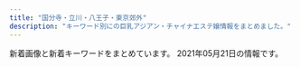 ```yaml
---
title: "国分寺・立川・八王子・東京郊外"
description: "キーワード別にの巨乳アジアン・チャイナエステ嬢情報をまとめました。"
---
```


新着画像と新着キーワードをまとめています。
2021年05月21日の情報です。

<DmmAffiliateIns />
<KeywordTable
  shops={
    [
    {
        "keywords": {},
        "station": "JR\u7acb\u5ddd\u99c5\u5357\u53e3",
        "name": "\u30d4\u30ab\u30fb\u304a\u3061\u3085\uff5e",
        "img_links": [
            "http://pikachu.ests.jp/images/line2.png",
            "http://pikachu.ests.jp/photos/sites/53/2021/05/2021051910514097.jpg",
            "http://pikachu.ests.jp/images/tel.png",
            "http://pikachu.ests.jp/images/face.png",
            "http://pikachu.ests.jp/images/s_news.jpg",
            "http://pikachu.ests.jp/images/end.png"
        ],
        "url": "http://pikachu.ests.jp/"
    },
    {
        "keywords": {
            "\u4e73": 20,
            "D": 8,
            "\u5de8\u4e73": 20,
            "F": 2,
            "E": 4,
            "C": 19
        },
        "url": "https://dear.tyo.cm/",
        "name": "Dear",
        "img_links": [
            "https://dear.tyo.cm/photos/sites/45/2021/05/2021051114134011.jpeg",
            "https://dear.tyo.cm/photos/sites/45/2021/04/2021041514000559.jpeg",
            "https://dear.tyo.cm/images/link1.jpg",
            "https://dear.tyo.cm/photos/sites/45/2021/04/2021042615254215.jpeg",
            "https://dear.tyo.cm/photos/sites/45/2021/04/2021042700272993.jpeg",
            "https://dear.tyo.cm/images/top.jpg",
            "https://dear.tyo.cm/photos/sites/45/2021/05/2021051715053252.jpeg",
            "https://dear.tyo.cm/photos/sites/45/2021/04/2021042600424857.jpeg",
            "https://dear.tyo.cm/images/member.jpg",
            "https://dear.tyo.cm/images/1.jpg",
            "https://dear.tyo.cm/photos/sites/45/2021/04/2021041513543726.jpeg",
            "https://dear.tyo.cm/images/amore.jpg",
            "https://dear.tyo.cm/photos/sites/45/2021/05/2021051414220966.jpeg",
            "https://dear.tyo.cm/photos/sites/45/2021/04/2021041216023877.jpg",
            "https://dear.tyo.cm/images/room3.jpg",
            "https://dear.tyo.cm/photos/sites/45/2021/04/2021042601303221.jpeg",
            "https://dear.tyo.cm/photos/sites/45/2021/04/2021041913210189.jpeg",
            "https://dear.tyo.cm/photos/sites/45/2021/04/2021042222294238.jpeg",
            "https://dear.tyo.cm/photos/sites/45/2021/04/2021041901294194.jpeg",
            "https://dear.tyo.cm/images/s_info.jpg",
            "https://dear.tyo.cm/images/koko_200x40.png",
            "https://dear.tyo.cm/photos/sites/45/2021/04/202104151113330.jpeg",
            "https://esta-kanto.com/img/kanto/esta-200_40.jpg",
            "https://dear.tyo.cm/images/bj3.jpg",
            "https://dear.tyo.cm/images/room4.jpg",
            "https://dear.tyo.cm/photos/sites/45/2021/05/2021051113273649.jpeg",
            "https://dear.tyo.cm/images/s_staff.jpg",
            "https://dear.tyo.cm/photos/sites/45/2021/04/2021041320263734.jpeg",
            "https://dear.tyo.cm/images/bj1.jpg",
            "https://dear.tyo.cm/photos/sites/45/2021/05/2021050810175937.jpeg",
            "https://dear.tyo.cm/photos/sites/45/2021/04/2021041511091423.jpeg",
            "https://dear.tyo.cm/photos/sites/45/2021/04/2021042000345084.jpeg",
            "https://dear.tyo.cm/images/info2.jpg",
            "https://dear.tyo.cm/images/room2.jpg",
            "https://dear.tyo.cm/images/room1.jpg",
            "https://dear.tyo.cm/images/paypay.jpg"
        ],
        "station": "JR\u516b\u738b\u5b50\u99c5\u5317\u53e3"
    },
    {
        "keywords": {
            "C": 13,
            "87": 1,
            "83": 1,
            "D": 1,
            "85": 4
        },
        "url": "http://relaxpa.xyz/",
        "img_links": [
            "http://relaxpa.xyz/images/news1.jpg",
            "http://relaxpa.xyz/images/g52.jpg",
            "http://relaxpa.xyz/images/g2.jpg",
            "http://relaxpa.xyz/images/g5.jpg",
            "http://relaxpa.xyz/images/room3.jpg",
            "http://relaxpa.xyz/images/g6.jpg",
            "http://relaxpa.xyz/images/g0.jpg",
            "http://relaxpa.xyz/images/kana1.jpg",
            "http://relaxpa.xyz/images/mobile.jpg",
            "http://relaxpa.xyz/images/top.jpg",
            "http://relaxpa.xyz/images/room1.jpg",
            "http://relaxpa.xyz/images/g31.jpg",
            "http://relaxpa.xyz/images/room2.jpg",
            "http://relaxpa.xyz/images/nei03.jpg",
            "http://relaxpa.xyz/images/tit-staff.jpg",
            "http://relaxpa.xyz/images/yumi1.jpg",
            "http://relaxpa.xyz/images/kana2.jpg",
            "http://relaxpa.xyz/images/g3.jpg",
            "http://relaxpa.xyz/images/yumi0.jpg",
            "http://relaxpa.xyz/images/room4.jpg"
        ],
        "name": "\u30ea\u30e9\u30af\u30b9\u30d1",
        "station": "JR\u516b\u738b\u5b50\u99c5\u5357\u53e3"
    },
    {
        "name": "Seven\u604b",
        "img_links": [],
        "station": "\u3072\u3070\u308a\u30f6\u4e18\u99c5\u5357\u53e3",
        "url": "http://seven-love.xyz.mn/",
        "keywords": {}
    },
    {
        "url": "http://aloha-massage.work/",
        "name": "\u30a2\u30ed\u30cf",
        "station": "\u4e45\u7c73\u5ddd\u99c5\u5357\u53e3",
        "img_links": [
            "http://aloha-massage.work/img/link-2.png",
            "http://aloha-massage.work/sp/img/time2.jpg",
            "http://aloha-massage.work/img/st10.png",
            "http://aloha-massage.work/sp/img/time.jpg",
            "http://aloha-massage.work/sp/img/p11.png",
            "http://aloha-massage.work/sp/img/pc.jpg",
            "http://aloha-massage.work/img/bottom.png",
            "http://aloha-massage.work/img/campain.jpg",
            "http://aloha-massage.work/img/st11.png",
            "http://aloha-massage.work/sp/img/t-s.jpg",
            "http://aloha-massage.work/img/st07.png",
            "http://aloha-massage.work/img/link-3.png",
            "http://aloha-massage.work/sp/img/sta7.png",
            "http://aloha-massage.work/sp/img/t-r.jpg",
            "http://aloha-massage.work/sp/img/sys.jpg",
            "http://aloha-massage.work/img/st8.png",
            "http://aloha-massage.work/sp/img/info.jpg",
            "http://aloha-massage.work/sp/img/sta10.png",
            "http://aloha-massage.work/img/sta11.png",
            "http://aloha-massage.work/img/head.png",
            "http://aloha-massage.work/img/mo.png",
            "http://aloha-massage.work/sp/img/p10.png",
            "http://aloha-massage.work/sp/img/t-t.jpg",
            "http://aloha-massage.work/sp/img/add.jpg",
            "http://aloha-massage.work/sp/img/t-a.jpg",
            "http://aloha-massage.work/sp/img/t-o.jpg",
            "http://aloha-massage.work/sp/img/sta11.png",
            "http://aloha-massage.work/img/sta8.png",
            "http://aloha-massage.work/img/link-4.png",
            "http://aloha-massage.work/sp/img/tel2.jpg",
            "http://aloha-massage.work/img/link-1.png",
            "http://aloha-massage.work/sp/img/add2.jpg",
            "http://aloha-massage.work/sp/img/cam.jpg",
            "http://aloha-massage.work/img/sta7.png",
            "http://aloha-massage.work/sp/img/tel.jpg",
            "http://aloha-massage.work/sp/img/pic.jpg",
            "http://aloha-massage.work/sp/img/botton.jpg",
            "http://aloha-massage.work/img/sta10.png",
            "http://aloha-massage.work/img/st7.png",
            "http://aloha-massage.work/sp/img/p8.png",
            "http://aloha-massage.work/sp/img/sta8.png",
            "http://aloha-massage.work/sp/img/tit.jpg",
            "http://aloha-massage.work/img/head-sys.jpg",
            "http://aloha-massage.work/img/nos.png"
        ],
        "keywords": {
            "88": 2,
            "85": 2,
            "C": 14,
            "86": 4,
            "E": 2
        }
    },
    {
        "name": "\u30a2\u30ed\u30de\u30e9\u30d6",
        "keywords": {},
        "img_links": [
            "http://aromalove.est-u.com/images/index2_03.jpg",
            "http://menlog.net/link/menlog8831.jpg",
            "http://aromalove.est-u.com/images/s3.jpg",
            "http://aromalove.est-u.com/images/index_01.jpg",
            "http://aromalove.est-u.com/images/index_03.jpg",
            "http://aromalove.est-u.com/images/index3_03.jpg",
            "http://aromalove.est-u.com/images/index_06.jpg",
            "http://aromalove.est-u.com/images/s4.jpg",
            "http://aromalove.est-u.com/images/index_10.jpg",
            "http://aromalove.est-u.com/images/s5.jpg",
            "http://aromalove.est-u.com/images/index_02.jpg",
            "http://aromalove.est-u.com/images/index_08.jpg",
            "http://aromalove.est-u.com/images/index2_02.jpg",
            "http://aromalove.est-u.com/images/index_04.jpg",
            "http://aromalove.est-u.com/images/aromalove8831.jpg",
            "http://aromalove.est-u.com/images/staff_06.jpg",
            "http://aromalove.est-u.com/images/s1.jpg",
            "http://aromalove.est-u.com/images/s2.jpg"
        ],
        "station": "JR\u516b\u738b\u5b50\u99c5\u5317\u53e3",
        "url": "http://aromalove.est-u.com/"
    },
    {
        "name": "Diamond",
        "station": "JR\u516b\u738b\u5b50\u99c5",
        "keywords": {
            "85": 8,
            "87": 8,
            "90": 8,
            "88": 4,
            "E": 18,
            "D": 24,
            "86": 10,
            "F": 14,
            "89": 2
        },
        "url": "http://dia-mond.work/",
        "img_links": [
            "http://dia-mond.work/images/sw_home.png",
            "http://dia-mond.work/images/recruit/point_06.png",
            "http://dia-mond.work/images/head_interior.jpg",
            "http://dia-mond.work/images/mainvisual_01.jpg",
            "http://dia-mond.work/images/recruit/nagare_06.png",
            "http://dia-mond.work/images/icon_new.png",
            "http://dia-mond.work/images/icon_ranking_01.png",
            "http://dia-mond.work/staff/yumi1.jpg",
            "http://dia-mond.work/images/recruit/point_04.png",
            "http://dia-mond.work/images/icon_ranking_02.png",
            "http://dia-mond.work/staff/yuri1.jpg",
            "http://dia-mond.work/images/recruit/nagare_03.jpg",
            "http://dia-mond.work/staff/emi1.jpg",
            "http://dia-mond.work/images/recruit/point_03.png",
            "http://dia-mond.work/images/recruit/nagare_07.png",
            "http://dia-mond.work/images/recruit/nagare_05.png",
            "http://dia-mond.work/staff/miho1.jpg",
            "http://dia-mond.work/images/recruit/message_03.png",
            "http://dia-mond.work/images/recruit/point_05.png",
            "http://dia-mond.work/images/mainvisual_02.jpg",
            "http://dia-mond.work/images/recruit/sp_mainvisual.jpg",
            "http://dia-mond.work/images/no_image.jpg",
            "http://dia-mond.work/images/recruit/point_08.png",
            "http://dia-mond.work/images/recruit/nagare_01.jpg",
            "http://dia-mond.work/images/head_therapist.jpg",
            "http://dia-mond.work/images/recruit/nagare_02.jpg",
            "http://dia-mond.work/images/trigger.jpg",
            "http://dia-mond.work/staff/aoi1.jpg",
            "http://dia-mond.work/staff/yuka1.jpg",
            "http://dia-mond.work/images/recruit/req_03.jpg",
            "http://dia-mond.work/images/sw_tel.png",
            "http://dia-mond.work/images/icon_ranking_04.png",
            "http://dia-mond.work/images/recruit/point_07.png",
            "http://dia-mond.work/staff/hitomi1.jpg",
            "http://dia-mond.work/images/mainvisual_01_s.jpg",
            "http://dia-mond.work/images/mainvisual_02_s.jpg",
            "http://dia-mond.work/images/recruit/point_09.png",
            "http://dia-mond.work/images/icon_ranking_03.png",
            "http://dia-mond.work/staff/runa1.jpg"
        ]
    },
    {
        "img_links": [
            "http://aroma-treat.com/img/promise.png",
            "http://aroma-treat.com/pic/topimg1.jpg",
            "http://aroma-treat.com/pic/head.png",
            "http://aroma-treat.com/pic/topimg2.jpg",
            "http://aroma-treat.com/img/ttl_staff.png",
            "http://aroma-treat.com/img/mobile.png",
            "http://aroma-treat.com/i/files/homeimg.jpg"
        ],
        "keywords": {
            "C": 9
        },
        "name": "\u30cf\u30ef\u30a4\u7652\u3057",
        "url": "http://aroma-treat.com/",
        "station": "JR\u7fbd\u6751\u99c5\u6771\u53e3"
    },
    {
        "station": "\u6771\u5927\u548c\u5e02\u99c5",
        "url": "http://beauty-est.tokyo/",
        "name": "Be",
        "img_links": [
            "http://beauty-est.tokyo/images/cg08.jpg",
            "http://beauty-est.tokyo/images/cg09.jpg",
            "http://beauty-est.tokyo/images/cg06.jpg",
            "http://beauty-est.tokyo/images/cg07.jpg",
            "http://beauty-est.tokyo/images/cg01.jpg",
            "http://beauty-est.tokyo/images/now-printing.jpg",
            "http://beauty-est.tokyo/images/cg03.jpg",
            "http://beauty-est.tokyo/images/cg02.jpg",
            "http://beauty-est.tokyo/images/cg04.jpg",
            "http://beauty-est.tokyo/images/mi.jpg",
            "http://beauty-est.tokyo/images/ri.jpg"
        ],
        "keywords": {
            "F": 2,
            "E": 2,
            "D": 4,
            "86": 14,
            "87": 2
        }
    },
    {
        "keywords": {
            "87": 4,
            "85": 4,
            "83": 12,
            "C": 30,
            "88": 8,
            "D": 4,
            "84": 12
        },
        "img_links": [
            "http://www.a-salasa.com/img/material/frames.png",
            "http://www.a-salasa.com/files/0131-02.jpg",
            "http://www.a-salasa.com/img/material/age.png",
            "http://www.a-salasa.com/img/top/img_service_04.png",
            "http://www.a-salasa.com/i/img/shop/t4.jpg",
            "http://www.a-salasa.com/files/0126-02.jpg",
            "http://www.a-salasa.com/i/img/shop/t2.jpg",
            "http://www.a-salasa.com/i/img/shop/t3.jpg",
            "http://www.a-salasa.com/i/img/top-i.jpg",
            "http://www.a-salasa.com/img/material/p3_ct2.png",
            "http://www.a-salasa.com/img/material/gm3_rollout.png",
            "http://www.a-salasa.com/img/material/gm6_rollout.png",
            "http://www.a-salasa.com/files/046.jpg",
            "http://www.a-salasa.com/img/material/gm1_rollout.png",
            "http://www.a-salasa.com/files/0104-02.jpg",
            "http://www.a-salasa.com/files/0129.jpg",
            "http://www.a-salasa.com/img/material/p2_ct1.png",
            "http://www.a-salasa.com/img/material/att.png",
            "http://www.a-salasa.com/img/top/img_service_05.png",
            "http://www.a-salasa.com/img/top/img_service_02.png",
            "http://www.a-salasa.com/img/material/p7_ct1.png",
            "http://www.a-salasa.com/files/0131-03.jpg",
            "http://www.a-salasa.com/files/0130-02.jpg",
            "http://www.a-salasa.com/i/img/operation/img_service_01.png",
            "http://www.a-salasa.com/files/0132.jpg",
            "http://www.a-salasa.com/img/koko_120x60.png",
            "http://www.a-salasa.com/i/img/operation/img_service_03.png",
            "http://www.a-salasa.com/img/material/frameback.png",
            "http://www.a-salasa.com/img/material/camp20190808.jpg",
            "http://www.a-salasa.com/img/top/img_service_01.png",
            "http://www.a-salasa.com/img/material/top_t3.png",
            "http://www.a-salasa.com/img/material/01.jpg",
            "http://www.a-salasa.com/files/0126.jpg",
            "http://www.a-salasa.com/img/material/gm2_rollout.png",
            "http://www.a-salasa.com/files/35.jpg",
            "http://www.a-salasa.com/files/0129-02.jpg",
            "http://www.a-salasa.com/files/35-03.jpg",
            "http://www.a-salasa.com/files/0127-03.jpg",
            "http://www.a-salasa.com/img/material/camp20200128.jpg",
            "http://www.a-salasa.com/files/0132-02.jpg",
            "http://www.a-salasa.com/files/39.jpg",
            "http://www.a-salasa.com/files/046-03.jpg",
            "http://www.a-salasa.com/files/0127-02.jpg",
            "http://www.a-salasa.com/files/0104-03.jpg",
            "http://www.a-salasa.com/img/material/p3_ct1.png",
            "http://www.a-salasa.com/files/0131.jpg",
            "http://www.a-salasa.com/files/39-02.jpg",
            "http://www.a-salasa.com/files/0126-03.jpg",
            "http://www.a-salasa.com/i/img/operation/img_service_04.png",
            "http://www.a-salasa.com/img/material/top_pickback.png",
            "http://www.a-salasa.com/img/material/p4_ct1.png",
            "http://www.a-salasa.com/img/material/top_t5.png",
            "http://www.a-salasa.com/files/35-02.jpg",
            "http://www.a-salasa.com/files/0130-03.jpg",
            "http://www.a-salasa.com/files/0132-03.jpg",
            "http://www.a-salasa.com/img/material/top_t4.png",
            "http://www.a-salasa.com/img/material/top_t1.png",
            "http://www.a-salasa.com/img/top/img_service_06.png",
            "http://www.a-salasa.com/i/img/shop/t1.jpg",
            "http://www.a-salasa.com/files/046-02.jpg",
            "http://www.a-salasa.com/img/material/p5_ct1.png",
            "http://www.a-salasa.com/files/0127.jpg",
            "http://www.a-salasa.com/i/img/operation/img_service_05.png",
            "http://www.a-salasa.com/img/material/backlistbtn.png",
            "http://www.a-salasa.com/index3.jpg",
            "http://www.a-salasa.com/img/top/img_service_03.png",
            "http://www.a-salasa.com/files/0104.jpg",
            "http://www.a-salasa.com/img/material/gm4_rollout.png",
            "http://www.a-salasa.com/files/0129-03.jpg",
            "http://www.a-salasa.com/files/39-03.jpg",
            "http://www.a-salasa.com/i/img/operation/img_service_06.png",
            "http://www.a-salasa.com/img/material/top_t2.png",
            "http://www.a-salasa.com/files/0130.jpg",
            "http://www.a-salasa.com/img/material/gm5_rollout.png"
        ],
        "name": "\u6c99\u7f85\u6c99-\u30b5\u30e9\u30b5-",
        "url": "http://www.a-salasa.com/",
        "station": "\u6771\u4e45\u7559\u7c73\u99c5\u5317\u53e3"
    },
    {
        "img_links": [
            "http://a-rlx.info/images/acc01.jpg",
            "http://a-rlx.info/gril/07b.jpg",
            "http://a-rlx.info/images/index_01.jpg",
            "http://a-rlx.info/gril/07a.jpg",
            "http://a-rlx.info/gril/013a.jpg",
            "http://a-rlx.info/images/line.png",
            "http://a-rlx.info/images/info_08.jpg",
            "http://a-rlx.info/images/acc05.jpg",
            "http://a-rlx.info/images/r01.jpg",
            "http://a-rlx.info/gril/09a.jpg",
            "http://a-rlx.info/images/r03.jpg",
            "http://a-rlx.info/images/index_13.jpg",
            "http://a-rlx.info/images/index_03.jpg",
            "http://a-rlx.info/images/index_05.jpg",
            "http://a-rlx.info/gril/p03.jpg",
            "http://a-rlx.info/images/sub_10.jpg",
            "http://a-rlx.info/gril/013.jpg",
            "http://a-rlx.info/images/index_12.jpg",
            "http://a-rlx.info/gril/013b.jpg",
            "http://a-rlx.info/images/s04.jpg",
            "http://a-rlx.info/images/index_06.jpg",
            "http://a-rlx.info/images/index_04.jpg",
            "http://a-rlx.info/images/s02.jpg",
            "http://a-rlx.info/images/acc04.jpg",
            "http://a-rlx.info/gril/07.jpg",
            "http://a-rlx.info/images/acc03.jpg",
            "http://a-rlx.info/images/index_07.jpg",
            "http://a-rlx.info/images/rec.jpg",
            "http://a-rlx.info/images/r04.jpg",
            "http://a-rlx.info/images/staff_08.jpg",
            "http://a-rlx.info/gril/09.jpg",
            "http://a-rlx.info/images/sys_08.jpg",
            "http://a-rlx.info/images/s03.jpg",
            "http://a-rlx.info/images/rec_08.jpg",
            "http://a-rlx.info/images/s01.jpg",
            "http://a-rlx.info/gril/09b.jpg",
            "http://a-rlx.info/images/info_01.png",
            "http://a-rlx.info/images/r02.jpg",
            "http://a-rlx.info/images/index_02.jpg"
        ],
        "keywords": {
            "C": 2,
            "E": 1
        },
        "name": "\u96c5",
        "station": "JR\u798f\u751f\u99c5\u6771\u53e3",
        "url": "http://a-rlx.info"
    },
    {
        "keywords": {
            "86": 5,
            "87": 2
        },
        "name": "\u30e9\u30d9\u30f3\u30c0\u30fc",
        "img_links": [
            "http://esthe-massage.in.net/img/stat.jpg",
            "http://esthe-massage.in.net/img/st3.jpg",
            "http://esthe-massage.in.net/img/st1.jpg",
            "http://esthe-massage.in.net/img/st5.jpg",
            "http://esthe-massage.in.net/img/sta2.jpg",
            "http://esthe-massage.in.net/img/fla.jpg",
            "http://esthe-massage.in.net/img/lint.jpg",
            "http://esthe-massage.in.net/img/sta1.jpg",
            "http://esthe-massage.in.net/img/r1.jpg",
            "http://esthe-massage.in.net/img/r3.jpg",
            "http://esthe-massage.in.net/img/root.jpg",
            "http://esthe-massage.in.net/img/acct.jpg",
            "http://esthe-massage.in.net/img/r2.jpg",
            "http://esthe-massage.in.net/img/top.jpg",
            "http://esthe-massage.in.net/img/st2.jpg",
            "http://esthe-massage.in.net/img/sta3.jpg",
            "http://esthe-massage.in.net/img/rect.jpg"
        ],
        "station": "JR\u8c4a\u7530\u99c5\u5317\u53e3",
        "url": "http://esthe-massage.in.net/"
    },
    {
        "station": "\u4e45\u7c73\u5ddd\u99c5\u5357\u53e3",
        "keywords": {
            "D": 7,
            "C": 2,
            "85": 2,
            "E": 1,
            "86": 6,
            "89": 2
        },
        "url": "http://pickliup.xyz/",
        "img_links": [
            "http://pickliup.xyz/uploads/210426/1-21042609531E30.jpg",
            "http://pickliup.xyz/uploads/210410/1-21041015011V92.png",
            "http://pickliup.xyz/templets/default/picture/bg_header_1.jpg",
            "http://pickliup.xyz/uploads/allimg/210416/1-2104161J139.jpg",
            "http://pickliup.xyz/uploads/allimg/210426/1-210426095S7.jpg",
            "http://pickliup.xyz/uploads/allimg/210412/1-210412133I0.png",
            "http://pickliup.xyz/uploads/allimg/210410/1-210410163318.png",
            "http://pickliup.xyz/uploads/allimg/210410/1-210410163308.png",
            "http://pickliup.xyz/uploads/210412/1-210412133GRD.png",
            "http://pickliup.xyz/uploads/210426/1-21042609564H05.jpg",
            "http://pickliup.xyz/uploads/210410/1-210410145I0M8.png",
            "http://pickliup.xyz/uploads/allimg/210426/1-210426095R7.jpg",
            "http://pickliup.xyz/uploads/210416/1-2104161J152264.jpg",
            "http://pickliup.xyz/uploads/210410/1-210410151020557.jpg",
            "http://pickliup.xyz/uploads/210410/1-210410150940511.jpg"
        ],
        "name": "\u3082\u3082\u304b"
    },
    {
        "keywords": {
            "D": 16,
            "87": 16,
            "C": 12
        },
        "url": "http://www.bijingyo.esturl.com/",
        "img_links": [
            "http://www.bijingyo.esturl.com/files/013.jpg",
            "http://www.bijingyo.esturl.com/files/013-02.jpg",
            "http://www.bijingyo.esturl.com/files/004.jpg",
            "http://www.bijingyo.esturl.com/images/shop/s1.jpg",
            "http://www.bijingyo.esturl.com/files/001-02.jpg",
            "http://www.bijingyo.esturl.com/files/013-03.jpg",
            "http://www.bijingyo.esturl.com/files/002.jpg",
            "http://www.bijingyo.esturl.com/images/shop/s5.jpg",
            "http://www.bijingyo.esturl.com/files/002-03.jpg",
            "http://www.bijingyo.esturl.com/images/shop/s6.jpg",
            "http://www.bijingyo.esturl.com/images/shop/s4.jpg",
            "http://www.bijingyo.esturl.com/images/r3.jpg",
            "http://www.bijingyo.esturl.com/files/004-03.jpg",
            "http://www.bijingyo.esturl.com/files/001-03.jpg",
            "http://www.bijingyo.esturl.com/images/mobile.jpg",
            "http://www.bijingyo.esturl.com/files/002-02.jpg",
            "http://www.bijingyo.esturl.com/images/shop/s2.jpg",
            "http://www.bijingyo.esturl.com/images/shop/s3.jpg",
            "http://www.bijingyo.esturl.com/files/004-02.jpg",
            "http://www.bijingyo.esturl.com/photo_news/upimg/22311609b51e761143_0.jpg",
            "http://www.bijingyo.esturl.com/files/001.jpg"
        ],
        "name": "\u7f8e\u4eba\u9b5a",
        "station": "\u5c0f\u5e73\u99c5\u5357\u53e3"
    },
    {
        "station": "JR\u56fd\u5206\u5bfa\u99c5\u5357\u53e3",
        "url": "http://civerme.xyz/",
        "keywords": {
            "D": 6,
            "F": 1,
            "85": 4,
            "86": 1,
            "C": 6,
            "87": 1
        },
        "img_links": [
            "http://civerme.xyz/uploads/210208/1-21020P93503304.jpg",
            "http://civerme.xyz/uploads/201202/1-2012021641401A.jpg",
            "http://civerme.xyz/picture/s_shedule.jpg",
            "http://civerme.xyz/picture/room3.jpg",
            "http://civerme.xyz/uploads/201202/1-20120216421YH.jpg",
            "http://civerme.xyz/picture/top.jpg",
            "http://civerme.xyz/uploads/201019/1-20101Z924202Z.jpg",
            "http://civerme.xyz/picture/room2.jpg",
            "http://civerme.xyz/uploads/201019/1-20101Z9244E07.jpg",
            "http://civerme.xyz/picture/s_news.jpg",
            "http://civerme.xyz/picture/s_staff.jpg",
            "http://civerme.xyz/uploads/201019/1-20101Z92039125.jpg",
            "http://civerme.xyz/uploads/210208/1-21020P93G2449.jpg",
            "http://civerme.xyz/uploads/201202/1-20120216420L39.jpg",
            "http://civerme.xyz/picture/room1.jpg",
            "http://civerme.xyz/picture/room4.jpg",
            "http://civerme.xyz/uploads/201202/1-201202164131N6.jpg"
        ],
        "name": "\u30b9\u30d1\u30c6\u30a3\u30a2\u30e9"
    },
    {
        "name": "\u516b\u738b\u5b50\u871c\u5922",
        "station": "JR\u516b\u738b\u5b50\u99c5\u5317\u53e3",
        "url": "https://es-cream.tokyo/",
        "keywords": {
            "E": 42,
            "86": 15,
            "F": 2,
            "D": 38,
            "87": 8,
            "85": 59
        },
        "img_links": [
            "https://es-cream.tokyo/wp-content/uploads/2020/03/WeChat-Image_20200311180435.jpg",
            "https://es-cream.tokyo/wp-content/uploads/2021/01/WeChat-Image_20210112113002.jpg",
            "https://es-cream.tokyo/wp-content/uploads/2019/05/WeChat-Image_20190517141820.jpg",
            "https://es-cream.tokyo/wp-content/uploads/2021/01/WeChat-Image_20210112112948.jpg",
            "https://es-cream.tokyo/wp-content/uploads/2019/08/WeChat-Image_20190827142201.jpg",
            "https://es-cream.tokyo/wp-content/uploads/2019/04/WeChat-Image_20190417211734.jpg",
            "https://es-cream.tokyo/wp-content/uploads/2019/09/WeChat-Image_20191017130455.jpg",
            "https://es-cream.tokyo/wp-content/uploads/2019/03/WeChat-Image_20190330130050.jpg",
            "https://es-cream.tokyo/wp-content/uploads/2020/10/WeChat-Image_20201016173923-500x750.jpg",
            "https://es-cream.tokyo/wp-content/uploads/2019/12/WeChat-Image_20191212183249.jpg",
            "https://es-cream.tokyo/wp-content/uploads/2018/04/1-1-200x300.jpg",
            "https://es-cream.tokyo/wp-content/uploads/2020/04/WeChat-Image_20200413174323-200x300.jpg",
            "https://es-cream.tokyo/wp-content/uploads/2019/02/WeChat-Image_20190201215504.jpg",
            "https://es-cream.tokyo/wp-content/uploads/2019/06/WeChat-Image_20190610230334.jpg",
            "https://es-cream.tokyo/wp-content/themes/template-salon2/images/info.png",
            "https://es-cream.tokyo/wp-content/uploads/2019/06/WeChat-Image_20190607173911.jpg",
            "https://es-cream.tokyo/wp-content/uploads/2019/03/WeChat-Image_20190309113402-215x300.jpg",
            "https://es-cream.tokyo/wp-content/uploads/2021/05/WeChat-Image_20210506193804.jpg",
            "https://es-cream.tokyo/wp-content/uploads/2020/12/WeChat-Image_20201211200333.jpg",
            "https://es-cream.tokyo/wp-content/uploads/2019/06/WeChat-Image_20190610230334-200x300.jpg",
            "https://es-cream.tokyo/wp-content/uploads/2019/05/WeChat-Image_20190517141814-422x750.jpg",
            "https://es-cream.tokyo/wp-content/themes/template-salon2/images/main-img2.jpg",
            "https://es-cream.tokyo/wp-content/uploads/2019/09/WeChat-Image_20190911125852.jpg",
            "https://es-cream.tokyo/wp-content/themes/template-salon2/images/campaign-bnr.png",
            "https://es-cream.tokyo/wp-content/uploads/2021/02/WeChat-Image_20210218174311.jpg",
            "https://es-cream.tokyo/wp-content/themes/template-salon2/images/m-info.png",
            "https://es-cream.tokyo/wp-content/themes/template-salon2/images/main-img.jpg",
            "https://es-cream.tokyo/wp-content/uploads/2019/07/WeChat-Image_20190706201522.jpg",
            "https://es-cream.tokyo/wp-content/uploads/2019/03/WeChat-Image_20190313150944-232x300.jpg",
            "https://es-cream.tokyo/wp-content/uploads/2020/10/WeChat-Image_20201016173923.jpg",
            "https://es-cream.tokyo/wp-content/themes/template-salon2/images/news-ttl.jpg",
            "https://es-cream.tokyo/wp-content/uploads/2021/05/WeChat-Image_20210506193811.jpg",
            "https://es-cream.tokyo/wp-content/uploads/2018/04/pickup4-224x300.jpg",
            "https://es-cream.tokyo/wp-content/uploads/2019/11/WeChat-Image_20191125122405.jpg",
            "http://es-cream.tokyo/wp-content/uploads/2019/12/1ed5c1c5fbbb849a52bb037f487dfb48.png",
            "https://es-cream.tokyo/wp-content/uploads/2020/07/WeChat-Image_20200703123629.jpg",
            "https://es-cream.tokyo/wp-content/uploads/2019/05/WeChat-Image_20190517141820-200x300.jpg",
            "https://es-cream.tokyo/wp-content/uploads/2020/12/WeChat-Image_20201204132408.jpg",
            "https://es-cream.tokyo/wp-content/uploads/2019/07/WeChat-Image_20190729162555.jpg",
            "https://es-cream.tokyo/wp-content/themes/template-salon2/images/main-img3.jpg",
            "https://es-cream.tokyo/wp-content/uploads/2019/03/WeChat-Image_20190323191717-223x300.jpg",
            "https://es-cream.tokyo/wp-content/uploads/2019/11/WeChat-Image_20191125122405-200x300.jpg",
            "https://es-cream.tokyo/wp-content/uploads/2019/06/WeChat-Image_20190607173911-200x300.jpg",
            "https://es-cream.tokyo/wp-content/uploads/2020/08/WeChat-Image_20200829205256.jpg",
            "https://es-cream.tokyo/wp-content/uploads/2020/03/WeChat-Image_20200311180435-200x300.jpg",
            "https://es-cream.tokyo/wp-content/uploads/2019/03/WeChat-Image_20190323191717.jpg",
            "https://es-cream.tokyo/wp-content/uploads/2019/03/WeChat-Image_20190330130038.jpg",
            "https://es-cream.tokyo/wp-content/uploads/2019/09/WeChat-Image_20190918185043.jpg",
            "https://es-cream.tokyo/wp-content/uploads/2018/04/08-200x300.jpg",
            "https://es-cream.tokyo/wp-content/themes/template-salon2/images/newface-ttl.jpg",
            "https://es-cream.tokyo/wp-content/uploads/2019/09/WeChat-Image_20190918185047.jpg",
            "https://es-cream.tokyo/wp-content/uploads/2019/12/WeChat-Image_20191212183256.jpg",
            "https://es-cream.tokyo/wp-content/uploads/2019/02/WeChat-Image_20190201215450.jpg",
            "https://es-cream.tokyo/wp-content/uploads/2020/02/WeChat-Image_20200210121526.jpg",
            "https://es-cream.tokyo/wp-content/uploads/2021/02/WeChat-Image_20210218174257.jpg",
            "https://es-cream.tokyo/wp-content/uploads/2020/04/WeChat-Image_20200413174323.jpg",
            "https://es-cream.tokyo/wp-content/uploads/2019/12/WeChat-Image_20191206183034.jpg",
            "https://es-cream.tokyo/wp-content/uploads/2019/07/WeChat-Image_20190729162551.jpg",
            "https://es-cream.tokyo/wp-content/uploads/2019/07/WeChat-Image_20190703174151.jpg",
            "https://es-cream.tokyo/wp-content/uploads/2021/02/WeChat-Image_20210218174257-200x300.jpg",
            "https://es-cream.tokyo/wp-content/uploads/2018/04/pickup2-224x300.jpg",
            "https://es-cream.tokyo/wp-content/uploads/2019/03/WeChat-Image_20190330130050-205x300.jpg",
            "https://es-cream.tokyo/wp-content/uploads/2020/02/WeChat-Image_20200210121526-200x300.jpg",
            "https://es-cream.tokyo/wp-content/uploads/2019/12/WeChat-Image_20191223160307.jpg",
            "https://es-cream.tokyo/wp-content/uploads/2019/03/WeChat-Image_20190330130038-205x300.jpg",
            "https://es-cream.tokyo/wp-content/uploads/2019/02/1WeChat-Image_20190201215504.jpg",
            "https://es-cream.tokyo/wp-content/uploads/2020/08/WeChat-Image_20200829205301.jpg",
            "https://es-cream.tokyo/wp-content/uploads/2020/12/WeChat-Image_20201211200327.jpg",
            "https://es-cream.tokyo/wp-content/uploads/2019/02/1WeChat-Image_20190201215450.jpg",
            "https://es-cream.tokyo/wp-content/uploads/2019/05/WeChat-Image_20190517141814.jpg",
            "https://es-cream.tokyo/wp-content/uploads/2019/10/WeChat-Image_20191021151113.jpg",
            "https://es-cream.tokyo/wp-content/uploads/2020/10/WeChat-Image_20201016173923-1.jpg"
        ]
    },
    {
        "url": "http://www.ai-es.info/",
        "station": "JR\u516b\u738b\u5b50\u99c5\u5357\u53e3",
        "keywords": {
            "88": 1,
            "87": 2,
            "84": 2,
            "86": 1
        },
        "name": "\u5b89\u5fc3\u82d1",
        "img_links": [
            "http://www.ai-es.info/images/s2.png",
            "http://www.ai-es.info/img/emi1.jpg",
            "http://www.ai-es.info/img/mimi2.jpg",
            "http://www.ai-es.info/img/yumi.jpg",
            "http://www.ai-es.info/images/interior_t.png",
            "http://www.ai-es.info/images/mobile.jpg",
            "http://www.ai-es.info/img/mimi.jpg",
            "http://www.ai-es.info/images/staff_t.png",
            "http://www.ai-es.info/images/head.jpg",
            "http://www.ai-es.info/images/interior.png",
            "http://www.ai-es.info/img/aya.jpg",
            "http://www.ai-es.info/img/momo3.jpg",
            "http://www.ai-es.info/images/b1.png",
            "http://www.ai-es.info/images/rem.jpg",
            "http://www.ai-es.info/img/momo1.jpg",
            "http://www.ai-es.info/images/s1.jpg",
            "http://www.ai-es.info/img/momo2.jpg",
            "http://www.ai-es.info/img/aya1.jpg",
            "http://www.ai-es.info/img/momo.jpg",
            "http://www.ai-es.info/img/emi.jpg",
            "http://www.ai-es.info/img/rei1.jpg",
            "http://www.ai-es.info/images/news.jpg",
            "http://www.ai-es.info/img/rei2.jpg",
            "http://www.ai-es.info/img/mimi1.jpg",
            "http://www.ai-es.info/img/rei.jpg",
            "http://www.ai-es.info/img/yumi1.jpg",
            "http://www.ai-es.info/images/b2.png",
            "http://www.ai-es.info/images/topgirl.jpg"
        ]
    },
    {
        "station": "JR\u516b\u738b\u5b50\u99c5\u5317\u53e3",
        "name": "\u512a\u59eb",
        "url": "http://www.yuki.iesjp.com/",
        "img_links": [
            "http://www.yuki.iesjp.com/files/001.jpg",
            "http://www.yuki.iesjp.com/files/002-02.jpg",
            "http://www.yuki.iesjp.com/images/shop/s4.jpg",
            "http://www.yuki.iesjp.com/files/004-02.jpg",
            "http://www.yuki.iesjp.com/files/004-03.jpg",
            "http://www.yuki.iesjp.com/images/shop/s2.jpg",
            "http://www.yuki.iesjp.com/images/line.png",
            "http://www.yuki.iesjp.com/files/002-03.jpg",
            "http://www.yuki.iesjp.com/files/004.jpg",
            "http://www.yuki.iesjp.com/images/mobile.jpg",
            "http://www.yuki.iesjp.com/images/shop/s3.jpg",
            "http://www.yuki.iesjp.com/files/003.jpg",
            "http://www.yuki.iesjp.com/images/r3.jpg",
            "http://www.yuki.iesjp.com/images/shop/s5.jpg",
            "http://www.yuki.iesjp.com/files/003-02.jpg",
            "http://www.yuki.iesjp.com/images/shop/s7.jpg",
            "http://www.yuki.iesjp.com/files/001-02.jpg",
            "http://www.yuki.iesjp.com/files/003-03.jpg",
            "http://www.yuki.iesjp.com/images/shop/s8.jpg",
            "http://www.yuki.iesjp.com/files/001-03.jpg",
            "http://www.yuki.iesjp.com/files/002.jpg",
            "http://www.yuki.iesjp.com/images/shop/s1.jpg",
            "http://www.yuki.iesjp.com/images/shop/s6.jpg"
        ],
        "keywords": {
            "86": 8,
            "87": 8,
            "D": 16,
            "C": 12
        }
    },
    {
        "station": "\u4e45\u7c73\u5ddd\u99c5\u5357\u53e3",
        "img_links": [
            "http://aes-relax.com/img/access/road4.jpg",
            "http://aes-relax.com/img/access/road2.jpg",
            "http://aes-relax.com/staff/kaori/01.jpg",
            "http://aes-relax.com/img/loadat.png",
            "http://aes-relax.com/staff/mayumi/01.jpg",
            "http://aes-relax.com/img/access/roaddm.png",
            "http://aes-relax.com/staff/maria/01.jpg",
            "http://aes-relax.com/staff/miyuki/01.jpg",
            "http://aes-relax.com/pic/topimg1.jpg",
            "http://aes-relax.com/staff/koko/01.jpg",
            "http://aes-relax.com/pic/topimg3.jpg",
            "http://aes-relax.com/img/access/road5.jpg",
            "http://aes-relax.com/staff/sayuri/01.jpg",
            "http://aes-relax.com/staff/miki/01.jpg",
            "http://aes-relax.com/img/access/road1.jpg",
            "http://aes-relax.com/img/access/road3.jpg",
            "http://aes-relax.com/staff/ichigo/01.jpg",
            "http://aes-relax.com/pic/head.jpg",
            "http://aes-relax.com/img/ttl_staff.png",
            "http://aes-relax.com/pic/topimg2.jpg",
            "http://aes-relax.com/img/fline.png",
            "http://aes-relax.com/img/mline.png"
        ],
        "url": "http://aes-relax.com/",
        "name": "\u8309\u8389\u82b1\u30fb\u30b8\u30e3\u30b9\u30df\u30f3",
        "keywords": {
            "C": 15
        }
    },
    {
        "name": "\u30a2\u30ed\u30de\u30d5\u30e9\u30ef\u30fc",
        "keywords": {
            "E": 24,
            "D": 24,
            "C": 18
        },
        "url": "http://kyokusebi.work/",
        "img_links": [
            "http://kyokusebi.work/t1.jpg",
            "http://kyokusebi.work/yuki.jpg",
            "http://kyokusebi.work/nana1.jpg",
            "http://kyokusebi.work/korona.jpg",
            "http://kyokusebi.work/nana.jpg",
            "http://kyokusebi.work/top.jpg",
            "http://kyokusebi.work/naomi.jpg",
            "http://kyokusebi.work/aoi.jpg",
            "http://kyokusebi.work/eri1.jpg",
            "http://kyokusebi.work/naomi1.jpg",
            "http://kyokusebi.work/eri.jpg"
        ],
        "station": "\u7df4\u99ac\u99c5\u5357\u53e3"
    },
    {
        "img_links": [
            "http://koi.este88.com/img/header02.jpg",
            "http://koi.este88.com/gals/yuri1.jpg",
            "http://koi.este88.com/gals/kana1.jpg",
            "http://koi.este88.com/images/info.png",
            "http://koi.este88.com/img/header03.jpg",
            "http://koi.este88.com/img/header00.jpg",
            "http://koi.este88.com/gals/riri1.jpg",
            "http://koi.este88.com/gals/ami1.jpg",
            "http://koi.este88.com/images/r07.jpg",
            "http://koi.este88.com/img/header01.jpg",
            "http://koi.este88.com/gals/mimi1.jpg"
        ],
        "station": "JR\u62dd\u5cf6\u99c5\u5357\u53e3",
        "keywords": {},
        "url": "http://koi.este88.com/",
        "name": "RELALICE-\u30ea\u30e9\u30ea\u30b9-"
    },
    {
        "url": "http://heal-salon.com/",
        "keywords": {
            "C": 11
        },
        "img_links": [
            "http://heal-salon.com/img/ttl_staff.png",
            "http://heal-salon.com/staff/rumi/01mb.jpg",
            "http://heal-salon.com/img/ttl_recbnr.png",
            "http://heal-salon.com/pic/head.png",
            "http://heal-salon.com/staff/hana/01mb.jpg",
            "http://heal-salon.com/staff/hana/01.jpg",
            "http://heal-salon.com/staff/rumi/01.jpg",
            "http://heal-salon.com/staff/mai/01mb.jpg",
            "http://heal-salon.com/staff/koko/01.jpg",
            "http://heal-salon.com/staff/mai/01.jpg",
            "http://heal-salon.com/staff/koko/01mb.jpg"
        ],
        "station": "\u4e45\u7c73\u5ddd\u99c5\u5357\u53e3",
        "name": "\u5922\u306e\u59eb"
    },
    {
        "station": "JR\u7acb\u5ddd\u99c5\u5357\u53e3",
        "name": "\u7652\u3057\u306e\u5929\u4f7f",
        "keywords": {},
        "img_links": [
            "http://anntrizumu.xyz/picture/room3.jpg",
            "http://www.anntrizumu.xyz/uploads/allimg/210401/1-210401161226215.jpg",
            "http://anntrizumu.xyz/uploads/210107/1-21010FT500142.jpg",
            "http://anntrizumu.xyz/uploads/allimg/210304/1-2103040Z4145F.jpg",
            "http://anntrizumu.xyz/picture/head.jpg",
            "http://anntrizumu.xyz/uploads/210215/1-210215104410104.jpg",
            "http://anntrizumu.xyz/uploads/allimg/210302/1-210302132922346.jpg",
            "http://www.anntrizumu.xyz/picture/head.jpg",
            "http://anntrizumu.xyz/uploads/201218/1-20121Q3152V13.jpg",
            "http://anntrizumu.xyz/uploads/allimg/210401/1-21040116115Y27.jpg",
            "http://anntrizumu.xyz/uploads/allimg/210401/1-210401161226215.jpg",
            "http://anntrizumu.xyz/uploads/201221/1-2012211J921K2.jpg",
            "http://anntrizumu.xyz/uploads/210401/1-210401161059332.jpg",
            "http://anntrizumu.xyz/uploads/210302/1-210302125S34S.jpg",
            "http://anntrizumu.xyz/uploads/allimg/210401/1-21040116125I31.jpg",
            "http://www.anntrizumu.xyz/picture/img.site-builder.jpg",
            "http://anntrizumu.xyz/uploads/allimg/210302/1-210302132R1454.jpg",
            "http://anntrizumu.xyz/picture/room1.jpg",
            "http://anntrizumu.xyz/uploads/210410/1-210410094440250.jpg",
            "http://www.anntrizumu.xyz/uploads/allimg/210302/1-210302132I1613.jpg",
            "http://www.anntrizumu.xyz/picture/totop_04.png",
            "http://www.anntrizumu.xyz/uploads/allimg/210304/1-2103040Z4145F.jpg",
            "http://www.anntrizumu.xyz/uploads/allimg/210302/1-210302132922346.jpg",
            "http://anntrizumu.xyz/picture/room2.jpg",
            "http://anntrizumu.xyz/picture/totop_04.png",
            "http://anntrizumu.xyz/uploads/201221/1-2012211P04Ib.jpg",
            "http://anntrizumu.xyz/uploads/201218/1-20121Q31611C3.jpg",
            "http://anntrizumu.xyz/uploads/201218/1-20121Q3154EE.jpg",
            "http://anntrizumu.xyz/picture/img.site-builder.jpg",
            "http://www.anntrizumu.xyz/uploads/allimg/210401/1-21040116115Y27.jpg",
            "http://www.anntrizumu.xyz/uploads/allimg/210401/1-21040116125I31.jpg",
            "http://anntrizumu.xyz/uploads/allimg/210401/1-210401161332C6.jpg",
            "http://www.anntrizumu.xyz/uploads/allimg/210302/1-210302132R1454.jpg",
            "http://anntrizumu.xyz/uploads/allimg/210302/1-210302132I1613.jpg",
            "http://www.anntrizumu.xyz/uploads/allimg/210401/1-210401161332C6.jpg"
        ],
        "url": "http://anntrizumu.xyz/"
    },
    {
        "name": "Alice -\u30a2\u30ea\u30b9-",
        "station": "JR\u62dd\u5cf6\u99c5\u5357\u53e3",
        "url": "http://eurynome-est.xyz/",
        "keywords": {
            "D": 4,
            "87": 1,
            "E": 2,
            "86": 5
        },
        "img_links": [
            "http://eurynome-est.xyz/images/cg03.jpg",
            "http://eurynome-est.xyz/images/nav-004.png",
            "http://eurynome-est.xyz/images/nav-002.png",
            "http://eurynome-est.xyz/images/nav-001.png",
            "http://eurynome-est.xyz/images/top001.png",
            "http://eurynome-est.xyz/images/nav-005.png",
            "http://eurynome-est.xyz/images/nav-006.png",
            "http://eurynome-est.xyz/images/no.png",
            "http://eurynome-est.xyz/images/nav-003.png",
            "http://eurynome-est.xyz/images/tel.png",
            "http://eurynome-est.xyz/images/cg06.jpg",
            "http://eurynome-est.xyz/images/cg02.jpg",
            "http://eurynome-est.xyz/images/cg08.jpg",
            "http://eurynome-est.xyz/images/cg04.jpg",
            "http://eurynome-est.xyz/images/cg01.jpg"
        ]
    },
    {
        "name": "\u30d0\u30a4\u30aa\u30ec\u30c3\u30c8",
        "url": "http://esthe-aroma.in.net/",
        "img_links": [
            "http://esthe-aroma.in.net/img/m5.png",
            "http://esthe-aroma.in.net/img/m4.png",
            "http://esthe-aroma.in.net/img/slide2-2.jpg",
            "http://esthe-aroma.in.net/img/open.png",
            "http://esthe-aroma.in.net/img/cg05.jpg",
            "http://esthe-aroma.in.net/img/slide2-1.jpg",
            "http://esthe-aroma.in.net/img/toph.png",
            "http://esthe-aroma.in.net/img/cp-desc1.png",
            "http://esthe-aroma.in.net/img/tit3.png",
            "http://esthe-aroma.in.net/img/h1.png",
            "http://esthe-aroma.in.net/img/cg06.jpg",
            "http://esthe-aroma.in.net/img/cg02.jpg",
            "http://esthe-aroma.in.net/img/m1.png",
            "http://esthe-aroma.in.net/img/cg01.jpg",
            "http://esthe-aroma.in.net/img/m6.png",
            "http://esthe-aroma.in.net/img/m3.png",
            "http://esthe-aroma.in.net/img/tit5.png",
            "http://esthe-aroma.in.net/img/tit2.png",
            "http://esthe-aroma.in.net/img/tit1.png",
            "http://esthe-aroma.in.net/img/phone.png",
            "http://esthe-aroma.in.net/img/cg07.jpg",
            "http://esthe-aroma.in.net/img/slide2-3.jpg",
            "http://esthe-aroma.in.net/img/cp-ttl.png",
            "http://esthe-aroma.in.net/img/tel2.png",
            "http://esthe-aroma.in.net/img/cg03.jpg",
            "http://esthe-aroma.in.net/img/tit4.png",
            "http://esthe-aroma.in.net/img/tit6.png",
            "http://esthe-aroma.in.net/img/cp-desc1sp.png",
            "http://esthe-aroma.in.net/img/m2.png",
            "http://esthe-aroma.in.net/img/slide2-4.jpg"
        ],
        "keywords": {
            "D": 35,
            "E": 7
        },
        "station": "JR\u6b66\u8535\u5883\u99c5\u5317\u53e3"
    },
    {
        "keywords": {},
        "img_links": [],
        "station": "\u82b1\u5c0f\u91d1\u4e95\u99c5\u5357\u53e3",
        "name": "\u6708\u9999\u7f8e\u4eba",
        "url": "http://gekkabijin.tyo.cm/"
    },
    {
        "url": "http://www.moe-es.link/",
        "img_links": [
            "http://www.moe-es.link/images/info.jpg",
            "http://www.moe-es.link/img/momoe1.jpg",
            "http://www.moe-es.link/images/3.jpg",
            "http://www.moe-es.link/images/interior_t.jpg",
            "http://www.moe-es.link/images/sys2.jpg",
            "http://www.moe-es.link/images/head.jpg",
            "http://www.moe-es.link/img/mayumi1.jpg",
            "http://www.moe-es.link/img/yuyu1.jpg",
            "http://www.moe-es.link/images/sys1.jpg",
            "http://www.moe-es.link/images/staff_t.jpg",
            "http://www.moe-es.link/images/news.jpg",
            "http://www.moe-es.link/images/2.jpg",
            "http://www.moe-es.link/images/int1.jpg",
            "http://www.moe-es.link/images/1.jpg",
            "http://www.moe-es.link/images/int2.jpg"
        ],
        "keywords": {},
        "name": "\u840c",
        "station": "JR\u516b\u738b\u5b50\u99c5\u5317\u53e3"
    },
    {
        "station": "JR\u56fd\u5206\u5bfa\u99c5\u5357\u53e3",
        "url": "http://hanaki.jpn.mn/",
        "keywords": {
            "85": 5,
            "84": 5,
            "D": 25,
            "86": 10,
            "88": 5,
            "E": 5,
            "C": 5,
            "87": 10
        },
        "img_links": [
            "http://hanaki.jpn.mn/images/s_staff.png",
            "http://hanaki.jpn.mn/photos/sites/47/2021/03/2021031206380678.jpg",
            "http://hanaki.jpn.mn/images/service4.jpg",
            "http://hanaki.jpn.mn/photos/sites/47/2021/04/2021042306192644.jpg",
            "http://hanaki.jpn.mn/images/room1.jpg",
            "http://hanaki.jpn.mn/images/top.jpg",
            "http://hanaki.jpn.mn/photos/sites/47/2020/12/202012230151467.jpg",
            "http://hanaki.jpn.mn/photos/sites/47/2020/12/202012070207054.jpg",
            "http://hanaki.jpn.mn/images/info.jpg",
            "http://hanaki.jpn.mn/photos/sites/47/2021/03/2021031206380692.jpg",
            "http://hanaki.jpn.mn/images/s_service.png",
            "http://hanaki.jpn.mn/photos/sites/47/2021/05/2021050304122156.jpg",
            "http://hanaki.jpn.mn/images/mobile.jpg",
            "http://hanaki.jpn.mn/images/room4.jpg",
            "http://hanaki.jpn.mn/photos/sites/47/2021/05/2021050702530279.jpg",
            "http://hanaki.jpn.mn/images/service3.jpg",
            "http://hanaki.jpn.mn/images/service2.jpg",
            "http://hanaki.jpn.mn/images/room3.jpg",
            "http://hanaki.jpn.mn/images/s_news.jpg",
            "http://hanaki.jpn.mn/images/service1.jpg",
            "http://hanaki.jpn.mn/photos/sites/47/2021/03/2021031206380713.jpg",
            "http://hanaki.jpn.mn/photos/sites/47/2020/10/2020100703405599.jpg",
            "http://hanaki.jpn.mn/photos/sites/47/2020/12/2020120702070437.jpg",
            "http://hanaki.jpn.mn/images/s_pick.jpg",
            "http://hanaki.jpn.mn/photos/sites/47/2020/10/2020100703405544.jpg"
        ],
        "name": "\u6e80\u8db3\u7a7a\u9593"
    },
    {
        "keywords": {
            "D": 12,
            "E": 3
        },
        "name": "Idol -\u30a2\u30a4\u30c9\u30eb-",
        "url": "https://aki-natural.com/",
        "img_links": [
            "https://aki-natural.com/wp-content/themes/este/img/top-img03.png",
            "https://aki-natural.com/wp-content/uploads/2019/12/87612nac.jpg",
            "https://aki-natural.com/wp-content/themes/este/img/4.jpg",
            "https://aki-natural.com/wp-content/themes/este/img/tel_header.png",
            "https://aki-natural.com/wp-content/uploads/2019/12/987657nac.jpg",
            "https://aki-natural.com/wp-content/themes/este/img/3.jpg",
            "https://aki-natural.com/wp-content/themes/este/img/tel_footer.png",
            "https://aki-natural.com/wp-content/uploads/2019/12/8976215nac.jpg",
            "https://aki-natural.com/wp-content/themes/este/img/call.png",
            "https://aki-natural.com/wp-content/themes/este/img/2.jpg",
            "https://aki-natural.com/wp-content/themes/este/img/top-img02b.png",
            "https://aki-natural.com/wp-content/uploads/2019/12/76543nac.jpg",
            "https://aki-natural.com/wp-content/themes/este/img/1.jpg",
            "https://aki-natural.com/wp-content/themes/este/img/top-img01.png",
            "https://aki-natural.com/wp-content/themes/este/img/top-img02a.png",
            "https://aki-natural.com/wp-content/themes/este/img/top-img04.png"
        ],
        "station": "\u79cb\u6d25\u99c5\u5357\u53e3"
    },
    {
        "name": "\u30cf\u30d4\u30cd\u30b9",
        "keywords": {},
        "station": "JR\u6b66\u8535\u5883\u99c5\u5357\u53e3",
        "url": "http://www.kenkoukoubou.com/",
        "img_links": [
            "http://www.kenkoukoubou.com/images/2.jpg",
            "http://www.kenkoukoubou.com/girl/5.jpg",
            "http://www.kenkoukoubou.com/images/recruit/11.jpg",
            "http://www.kenkoukoubou.com/images/shop/photo_7.jpg",
            "http://www.kenkoukoubou.com/images/top_rec.jpg",
            "http://www.kenkoukoubou.com/girl/6_1.jpg",
            "http://www.kenkoukoubou.com/images/return.jpg",
            "http://www.kenkoukoubou.com/images/qr.png",
            "http://www.kenkoukoubou.com/girl/4.jpg",
            "http://www.kenkoukoubou.com/images/1.jpg",
            "http://www.kenkoukoubou.com/images/shop/photo_4.jpg",
            "http://www.kenkoukoubou.com/images/info.png",
            "http://www.kenkoukoubou.com/girl/3_1.jpg",
            "http://www.kenkoukoubou.com/girl/2.jpg",
            "http://www.kenkoukoubou.com/images/3.jpg",
            "http://www.kenkoukoubou.com/girl/1.jpg",
            "http://www.kenkoukoubou.com/images/capinfo.jpg",
            "http://www.kenkoukoubou.com/girl/3.jpg",
            "http://www.kenkoukoubou.com/girl/7.jpg",
            "http://www.kenkoukoubou.com/images/blog.jpg",
            "http://www.kenkoukoubou.com/girl/9.jpg",
            "http://www.kenkoukoubou.com/girl/6.jpg",
            "http://www.kenkoukoubou.com/girl/8.jpg",
            "http://www.kenkoukoubou.com/images/059.png",
            "http://www.kenkoukoubou.com/images/shop/photo_5.jpg",
            "http://www.kenkoukoubou.com/images/shop/photo_6.jpg"
        ]
    },
    {
        "name": "\u5922",
        "station": "\u82b1\u5c0f\u91d1\u4e95\u99c5\u5317\u53e3",
        "img_links": [
            "http://www.flove.link/images/info.png",
            "http://www.flove.link/images/9.jpg",
            "http://www.flove.link/images/interior_t.jpg",
            "http://www.flove.link/images/sys1.png",
            "http://www.flove.link/images/int2.png",
            "http://www.flove.link/img/sakura4.jpg",
            "http://www.flove.link/images/1.jpg",
            "http://www.flove.link/images/2.jpg",
            "http://www.flove.link/images/head.jpg",
            "http://www.flove.link/img/sakura1.jpg",
            "http://www.flove.link/images/3.jpg",
            "http://www.flove.link/images/int1.png",
            "http://www.flove.link/img/ena1.jpg",
            "http://www.flove.link/img/rina1.jpg",
            "http://www.flove.link/images/news.jpg",
            "http://www.flove.link/img/sakura3.jpg",
            "http://www.flove.link/images/mobile.jpg",
            "http://www.flove.link/img/sakura2.jpg",
            "http://www.flove.link/images/s1.png",
            "http://www.flove.link/images/staff_t.jpg",
            "http://www.flove.link/images/tel.jpg",
            "http://www.flove.link/images/sys2.png",
            "http://www.flove.link/img/yumi1.jpg",
            "http://www.flove.link/img/ena2.jpg"
        ],
        "url": "http://www.flove.link/",
        "keywords": {}
    },
    {
        "keywords": {
            "88": 14,
            "87": 42,
            "F": 14,
            "85": 70,
            "E": 28,
            "\u80f8": 2,
            "84": 14,
            "83": 56,
            "C": 14,
            "D": 140
        },
        "station": "\u4eac\u738b\u516b\u738b\u5b50\u99c54\u756a\u51fa\u53e3",
        "url": "https://chuchu.xyz.mn/",
        "name": "\u3061\u3085\u3046\u3061\u3085\u3046",
        "img_links": [
            "https://chuchu.xyz.mn/photos/sites/31/2021/02/2021022502431866.jpg",
            "https://chuchu.xyz.mn/photos/sites/31/2021/04/2021042406462136.jpg",
            "https://chuchu.xyz.mn/images/mobile.jpg",
            "https://chuchu.xyz.mn/images/s_staff.jpg",
            "https://chuchu.xyz.mn/images/top.png",
            "https://chuchu.xyz.mn/images/s3.jpg",
            "https://chuchu.xyz.mn/photos/sites/31/2021/03/2021031304240915.jpg",
            "https://chuchu.xyz.mn/photos/sites/31/2021/03/2021031304212264.jpg",
            "https://chuchu.xyz.mn/images/room3.jpg",
            "https://chuchu.xyz.mn/photos/sites/31/2021/03/2021031304201669.jpg",
            "https://chuchu.xyz.mn/photos/sites/31/2021/02/2021022502431764.jpg",
            "https://chuchu.xyz.mn/photos/sites/31/2021/03/2021031304221675.jpg",
            "https://chuchu.xyz.mn/photos/sites/31/2021/05/2021051701423346.jpg",
            "https://chuchu.xyz.mn/photos/sites/31/2021/03/2021031304231847.jpg",
            "https://chuchu.xyz.mn/photos/sites/31/2021/04/2021040907225658.jpg",
            "https://chuchu.xyz.mn/images/s_news.png",
            "https://chuchu.xyz.mn/images/room2.jpg",
            "https://chuchu.xyz.mn/images/room1.jpg",
            "https://chuchu.xyz.mn/photos/sites/31/2021/02/2021022502431637.jpg",
            "https://chuchu.xyz.mn/photos/sites/31/2021/03/2021031501513291.jpg",
            "https://chuchu.xyz.mn/photos/sites/31/2021/05/2021050107095491.jpg",
            "https://chuchu.xyz.mn/images/relax.jpg",
            "https://chuchu.xyz.mn/images/room4.jpg",
            "https://chuchu.xyz.mn/images/s_pick.png",
            "https://chuchu.xyz.mn/images/s1.jpg",
            "https://chuchu.xyz.mn/images/info.jpg",
            "https://chuchu.xyz.mn/photos/sites/31/2021/03/2021031304041360.jpg"
        ]
    },
    {
        "img_links": [],
        "url": "http://www.iyashiplus.iesjp.com/",
        "name": "\u7652\u3057\u30d7\u30e9\u30b9",
        "keywords": {},
        "station": "JR\u7acb\u5ddd\u99c5\u5317\u53e3"
    },
    {
        "station": "JR\u516b\u738b\u5b50\u99c5\u5317\u53e3",
        "name": "\u697d\u7652",
        "url": "http://hi-msg.com/rakuyu/",
        "img_links": [
            "http://hi-msg.com/rakuyu/img/p-2.png",
            "http://hi-msg.com/rakuyu/img/p-12.png",
            "http://hi-msg.com/rakuyu/img/tel.jpg",
            "http://hi-msg.com/rakuyu/img/s2.png",
            "http://hi-msg.com/rakuyu/img/p-10.png",
            "http://hi-msg.com/rakuyu/img/s0.png",
            "http://hi-msg.com/rakuyu/img/p-3.png",
            "http://hi-msg.com/rakuyu/img/p-11.png",
            "http://hi-msg.com/rakuyu/img/p-0.png",
            "http://hi-msg.com/rakuyu/img/botton.jpg",
            "http://hi-msg.com/rakuyu/img/p-1.png",
            "http://hi-msg.com/rakuyu/img/p-9.png"
        ],
        "keywords": {}
    },
    {
        "img_links": [
            "https://static.wixstatic.com/media/ec4537_b408abc40e774d67b20cb708c9a38b55~mv2.jpg",
            "https://static.wixstatic.com/media/ec4537_0944ac8a92624ec193a4a6265a938a13~mv2.jpg",
            "https://static.wixstatic.com/media/71aabe_7fde48e91203411687f75bf66049b810~mv2.jpg",
            "https://static.wixstatic.com/media/ec4537_d0bfd0748f474bc291d124a65c8003aa~mv2.png",
            "https://static.wixstatic.com/media/ec4537_c7bc87d5a1344b76ba3b66244a8c45e7~mv2.png",
            "https://static.wixstatic.com/media/ec4537_6623cbdf8c2b44edacef547a88811202~mv2.png",
            "https://static.wixstatic.com/media/ec4537_ec2950e8cbe04a37a4120af92182a3be~mv2.jpg",
            "https://static.wixstatic.com/media/ec4537_fd834cc8bb6d4d92a1629e76a8f38d83~mv2.png",
            "https://static.wixstatic.com/media/ec4537_70f3a56b138c4473b8438d54e7169a77~mv2.png",
            "https://static.wixstatic.com/media/ec4537_59fc4b0f6cb7428f93306795b9350b7e~mv2.jpg",
            "https://static.wixstatic.com/media/ec4537_274bc3438d36433ba3c53b96f9a4b78e~mv2.png",
            "https://static.wixstatic.com/media/ec4537_64d554c94c7d4fdaa26eb37af2c14d04~mv2.png",
            "https://static.wixstatic.com/media/ec4537_08f9eccd1af04cd5bc840b5b4915e43b~mv2.png",
            "https://static.wixstatic.com/media/ec4537_657ddbca65f149c696f15653f67c2cea~mv2.jpg",
            "https://static.wixstatic.com/media/ec4537_921179784e3d4c8083c977922ee92b26~mv2.jpg",
            "https://static.wixstatic.com/media/ec4537_84455edfbe9045638ff4864dbd8b6dbf~mv2.png",
            "https://static.wixstatic.com/media/ec4537_b88f86e3027f4365a66545ddc623f2f0~mv2.png"
        ],
        "name": "\u6708\u7f8e\u4eba",
        "station": "\u6771\u4e45\u7559\u7c73\u99c5\u5317\u53e3",
        "keywords": {},
        "url": "https://tsukibijin88.wixsite.com/index"
    },
    {
        "station": "JR\u516b\u738b\u5b50\u99c5\u5357\u53e3",
        "keywords": {
            "87": 32,
            "D": 36,
            "90": 4,
            "E": 4,
            "86": 4
        },
        "url": "http://www.bishoujo.mensest.com/",
        "name": "\u7f8e\u5c11\u5973\u306e\u5b66\u5712",
        "img_links": [
            "http://www.bishoujo.mensest.com/photo_news/upimg/2627560750deb621c2_0.jpg",
            "http://www.bishoujo.mensest.com/images/m2.jpg",
            "http://www.bishoujo.mensest.com/photo_news/upimg/1273560a1fcb04d2e0_0.jpg",
            "http://www.bishoujo.mensest.com/images/pic_girl01.jpg",
            "http://www.bishoujo.mensest.com/photo_news/upimg/47732607cd5d589472_0.jpg",
            "http://www.bishoujo.mensest.com/files/003.jpg",
            "http://www.bishoujo.mensest.com/photo_news/upimg/48582609caef518834_0.jpg",
            "http://www.bishoujo.mensest.com/files/007.jpg",
            "http://www.bishoujo.mensest.com/images/rsubt4.png",
            "http://www.bishoujo.mensest.com/images/m1.jpg",
            "http://www.bishoujo.mensest.com/images/m6.jpg",
            "http://www.bishoujo.mensest.com/photo_news/upimg/726376099dd0b72741_0.jpg",
            "http://www.bishoujo.mensest.com/files/001.jpg",
            "http://www.bishoujo.mensest.com/images/rsubt3.png",
            "http://www.bishoujo.mensest.com/images/rsubt1.png",
            "http://www.bishoujo.mensest.com/files/005.jpg",
            "http://www.bishoujo.mensest.com/images/m4.jpg",
            "http://www.bishoujo.mensest.com/images/ico01.png",
            "http://www.bishoujo.mensest.com/photo_news/upimg/84164609df9e2adc7f_0.jpg",
            "http://www.bishoujo.mensest.com/files/010.jpg",
            "http://www.bishoujo.mensest.com/images/top_sp_slider01.jpg",
            "http://www.bishoujo.mensest.com/photo_news/upimg/12138608f80c96a6d0_0.jpg",
            "http://www.bishoujo.mensest.com/images/m3.jpg",
            "http://www.bishoujo.mensest.com/images/rsubt6.png",
            "http://www.bishoujo.mensest.com/files/011.jpg",
            "http://www.bishoujo.mensest.com/images/pagetop.png",
            "http://www.bishoujo.mensest.com/files/009.jpg",
            "http://www.bishoujo.mensest.com/files/002.jpg",
            "http://www.bishoujo.mensest.com/images/rsubt2.png",
            "http://www.bishoujo.mensest.com/images/rsubt7.png",
            "http://www.bishoujo.mensest.com/images/rsubt5.png",
            "http://www.bishoujo.mensest.com/files/006.jpg",
            "http://www.bishoujo.mensest.com/files/012.jpg"
        ]
    },
    {
        "name": "Aroma Pure",
        "station": "JR\u65b0\u79cb\u6d25\u99c5",
        "url": "http://uimopgh.xyz/",
        "keywords": {
            "\u30bb\u30af\u30b7\u30fc": 1,
            "H": 1,
            "G": 1
        },
        "img_links": [
            "http://uimopgh.xyz/uploads/201028/1-20102Q25105205.jpg",
            "http://uimopgh.xyz/static/picture/eputr6bhw8dj2l1.jpg",
            "http://uimopgh.xyz/static/picture/4ukiopgrtlrtare.png",
            "http://uimopgh.xyz/static/picture/g-18-1-825x510.png",
            "http://uimopgh.xyz/static/picture/xflkoxorbu5grzm.jpg",
            "http://uimopgh.xyz/uploads/201029/1-20102911130K00.jpg",
            "http://uimopgh.xyz/uploads/201029/1-201029111354604.jpg",
            "http://uimopgh.xyz/static/picture/icon_new.png",
            "http://uimopgh.xyz/uploads/201029/1-20102911131QE.jpg",
            "http://uimopgh.xyz/uploads/201029/1-201029111330B3.jpg",
            "http://uimopgh.xyz/uploads/201029/1-2010291F00E16.jpg",
            "http://uimopgh.xyz/uploads/201030/1-201030103956393.jpg",
            "http://uimopgh.xyz/uploads/201028/1-20102Q2515NB.jpg",
            "http://uimopgh.xyz/uploads/201028/1-20102Q25212418.jpg",
            "http://uimopgh.xyz/uploads/201029/1-201029111405923.jpg",
            "http://uimopgh.xyz/static/picture/vis_theptframe.png",
            "http://uimopgh.xyz/uploads/201029/1-2010291113422J.jpg",
            "http://uimopgh.xyz/uploads/201029/1-20102911141G32.jpg",
            "http://uimopgh.xyz/static/picture/sxiipvuhchfndhi.jpg"
        ]
    },
    {
        "url": "http://www.banira-esthe.xyz/",
        "keywords": {},
        "img_links": [
            "http://www.banira-esthe.xyz/images/sys2.jpg",
            "http://www.banira-esthe.xyz/images/staff/4/ayumi.png",
            "http://www.banira-esthe.xyz/images/staff/4/yuri.jpg",
            "http://www.banira-esthe.xyz/images/index-miru_21.jpg",
            "http://www.banira-esthe.xyz/images/images/images/news_01.jpg",
            "http://www.banira-esthe.xyz/images/index-miru_06.jpg",
            "http://www.banira-esthe.xyz/images/s-bian.png",
            "http://www.banira-esthe.xyz/images/staff/4/2.jpg",
            "http://www.banira-esthe.xyz/images/images/images/news_03.jpg",
            "http://www.banira-esthe.xyz/images/top/t6.jpg",
            "http://www.banira-esthe.xyz/images/top/t3.png",
            "http://www.banira-esthe.xyz/images/top/t2.png",
            "http://www.banira-esthe.xyz/images/index-miru_03.jpg",
            "http://www.banira-esthe.xyz/images/staff/2/miki.jpg",
            "http://www.banira-esthe.xyz/images/nav/nav-staff.jpg",
            "http://www.banira-esthe.xyz/images/nav/nav-job.jpg",
            "http://www.banira-esthe.xyz/images/nav/zhuyi.jpg",
            "http://www.banira-esthe.xyz/images/nav/nav-sys.jpg",
            "http://www.banira-esthe.xyz/images/staff/4/mari.jpg",
            "http://www.banira-esthe.xyz/images/top/t4.jpg",
            "http://www.banira-esthe.xyz/images/staff/4/yuyu2.jpg",
            "http://www.banira-esthe.xyz/images/staff/neinei2.jpg",
            "http://www.banira-esthe.xyz/images/index-miru_18.jpg"
        ],
        "station": "\u4fdd\u8c37\u99c5\u5357\u53e3",
        "name": "\u30d0\u30cb\u30e9"
    },
    {
        "name": "\u30e9\u30c3\u30ad\u30fc\u30b9\u30bf\u30fc",
        "url": "http://luckystar.jpest.net/",
        "keywords": {
            "C": 18
        },
        "station": "JR\u516b\u738b\u5b50\u99c5\u5317\u53e3",
        "img_links": [
            "http://luckystar.jpest.net/uploads//sites/43/elementor/thumbs/c3-p62mud0ro9ealif74v5g95tvcmjj5ip3f92e6ixkrk.jpg",
            "http://luckystar.jpest.net/uploads//sites/43/2021/04/g2-1.jpg",
            "http://luckystar.jpest.net/uploads//sites/43/2021/04/g1-1.jpg",
            "http://luckystar.jpest.net/uploads//sites/43/2021/04/ss01.jpg",
            "http://luckystar.jpest.net/uploads//sites/43/elementor/thumbs/c2-p62mud0ro9ealif74v5g95tvcmjj5ip3f92e6ixkrk.jpg",
            "http://luckystar.jpest.net/uploads//sites/43/2021/04/news-1.jpg",
            "http://luckystar.jpest.net/uploads//sites/43/2021/04/g3-1.jpg",
            "http://luckystar.jpest.net/uploads//sites/43/2021/04/ss03.jpg",
            "http://luckystar.jpest.net/uploads//sites/43/2021/04/tel-1.png",
            "http://luckystar.jpest.net/uploads//sites/43/2021/04/ss05-2.jpg",
            "http://luckystar.jpest.net/uploads//sites/43/2021/04/g4-1.jpg",
            "http://luckystar.jpest.net/uploads//sites/43/elementor/thumbs/c5-p62mud0ro9ealif74v5g95tvcmjj5ip3f92e6ixkrk.jpg",
            "http://luckystar.jpest.net/uploads//sites/43/2021/04/ss04.jpg",
            "http://luckystar.jpest.net/uploads//sites/43/2021/04/zi_staff.png",
            "http://luckystar.jpest.net/uploads//sites/43/2021/04/ss02.jpg",
            "http://luckystar.jpest.net/uploads//sites/43/2021/04/top-2.png",
            "http://luckystar.jpest.net/uploads//sites/43/2021/04/tel_top-3.png",
            "http://luckystar.jpest.net/uploads//sites/43/elementor/thumbs/c1-p62muc2xhfd09wgkacqtoo2er8o5xtld34ewp8yyxs.jpg"
        ]
    },
    {
        "keywords": {},
        "name": "\u5922\u306e\u5bb6",
        "url": "http://www.yumenouti.xyz/",
        "img_links": [
            "http://www.yumenouti.xyz/images/nav/lanmu-t-st.jpg",
            "http://www.yumenouti.xyz/images/index-hituji_02.jpg",
            "http://www.yumenouti.xyz/images/staff/yuyu.jpg",
            "http://www.yumenouti.xyz/images/sys/lanmu-zi-s7.png",
            "http://www.yumenouti.xyz/images/staff/miki.jpg",
            "http://www.yumenouti.xyz/images/index-hituji_18.jpg",
            "http://www.yumenouti.xyz/images/staff/13.png",
            "http://www.yumenouti.xyz/images/images/awaawa_09.jpg",
            "http://www.yumenouti.xyz/images/images/awaawa_11.jpg",
            "http://www.yumenouti.xyz/images/index-hituji_13.jpg",
            "http://www.yumenouti.xyz/images/nav/lanmu-t-job.jpg",
            "http://www.yumenouti.xyz/images/index-hituji_09.jpg",
            "http://www.yumenouti.xyz/psd/index_off.jpg",
            "http://www.yumenouti.xyz/images/staff/7/sari.png",
            "http://www.yumenouti.xyz/images/nav/lanmu-t-sys.jpg",
            "http://www.yumenouti.xyz/images/staff/7/sakura.png",
            "http://www.yumenouti.xyz/images/images/awaawa_05.jpg",
            "http://www.yumenouti.xyz/images/index-hituji_22.jpg",
            "http://www.yumenouti.xyz/images/images/awaawa_03.jpg",
            "http://www.yumenouti.xyz/images/index-hituji_07.jpg"
        ],
        "station": "\u4fdd\u8c37\u99c5\u5357\u53e3"
    },
    {
        "keywords": {
            "85": 12,
            "86": 18
        },
        "name": "\u6728\u6d29\u308c\u967d",
        "station": "JR\u56fd\u5206\u5bfa\u99c5\u5357\u53e3",
        "url": "http://esthe-relax.com/",
        "img_links": [
            "http://esthe-relax.com/images/link.png",
            "http://esthe-relax.com/images/header3.png",
            "http://esthe-relax.com/images/cg02.jpg",
            "http://esthe-relax.com/images/cg07.jpg",
            "http://esthe-relax.com/images/home.png",
            "http://esthe-relax.com/images/main-sp.jpg",
            "http://esthe-relax.com/images/main1.jpg",
            "http://esthe-relax.com/images/cg03.jpg",
            "http://esthe-relax.com/images/acc.jpg",
            "http://esthe-relax.com/images/home_002.png",
            "http://esthe-relax.com/images/blog_002.png",
            "http://esthe-relax.com/images/info.png",
            "http://esthe-relax.com/images/esthe2.jpg",
            "http://esthe-relax.com/images/esthe1.jpg",
            "http://esthe-relax.com/images/esthe3.jpg",
            "http://esthe-relax.com/images/gallery.png",
            "http://esthe-relax.com/images/friend.png",
            "http://esthe-relax.com/images/cg01.jpg",
            "http://esthe-relax.com/images/clear.png",
            "http://esthe-relax.com/images/cg06.jpg",
            "http://esthe-relax.com/images/staff.png"
        ]
    },
    {
        "station": "\u6771\u4e45\u7559\u7c73\u99c5\u897f\u53e3",
        "url": "http://cosmos.xyz.mn/",
        "keywords": {
            "D": 7,
            "83": 1,
            "86": 2,
            "85": 4
        },
        "img_links": [
            "http://cosmos.xyz.mn/images/info2.jpg",
            "http://cosmos.xyz.mn/photos/sites/30/2020/04/202004041029346.jpg",
            "http://cosmos.xyz.mn/images/sp_top.jpg",
            "http://cosmos.xyz.mn/photos/sites/30/2020/04/2020040410292761.jpg",
            "http://cosmos.xyz.mn/photos/sites/30/2020/04/2020040410293010.jpg",
            "http://cosmos.xyz.mn/images/link_nav05.jpg",
            "http://cosmos.xyz.mn/images/link_nav03.jpg",
            "http://cosmos.xyz.mn/images/top_slider01.jpg",
            "http://cosmos.xyz.mn/photos/sites/30/2020/04/2020040410293269.jpg",
            "http://cosmos.xyz.mn/images/top.png",
            "http://cosmos.xyz.mn/images/side_link.jpg",
            "http://cosmos.xyz.mn/photos/sites/30/2021/04/2021042307580315.jpg",
            "http://cosmos.xyz.mn/images/link_nav02.jpg",
            "http://cosmos.xyz.mn/photos/sites/30/2020/04/2020040410293617.jpg",
            "http://cosmos.xyz.mn/photos/sites/30/2020/04/202004041029313.jpg",
            "http://cosmos.xyz.mn/images/link_nav04.jpg",
            "http://cosmos.xyz.mn/images/side_mobile.jpg",
            "http://cosmos.xyz.mn/images/link_nav06.jpg",
            "http://cosmos.xyz.mn/images/link_nav07.jpg",
            "http://cosmos.xyz.mn/images/info3.jpg",
            "http://cosmos.xyz.mn/images/side_tel.jpg",
            "http://cosmos.xyz.mn/images/top_slider02.jpg",
            "http://cosmos.xyz.mn/images/link_nav01.jpg",
            "http://cosmos.xyz.mn/images/info1.jpg",
            "http://cosmos.xyz.mn/images/ico01.png"
        ],
        "name": "\u30aa\u30a2\u30b7\u30b9"
    },
    {
        "img_links": [
            "http://www.fairygirl.relaxjp.info/images/s_news.jpg",
            "http://www.fairygirl.relaxjp.info/images/s_pick.jpg",
            "http://www.fairygirl.relaxjp.info/files/024.jpg",
            "http://www.fairygirl.relaxjp.info/files/018.jpg",
            "http://www.fairygirl.relaxjp.info/files/022.jpg",
            "http://www.fairygirl.relaxjp.info/files/030.jpg",
            "http://www.fairygirl.relaxjp.info/files/027.jpg",
            "http://www.fairygirl.relaxjp.info/files/025.jpg",
            "http://www.fairygirl.relaxjp.info/files/026.jpg",
            "http://www.fairygirl.relaxjp.info/files/029.jpg",
            "http://www.fairygirl.relaxjp.info/images/s_face.jpg",
            "http://www.fairygirl.relaxjp.info/files/032.jpg",
            "http://www.fairygirl.relaxjp.info/files/020.jpg",
            "http://www.fairygirl.relaxjp.info/files/028.jpg",
            "http://www.fairygirl.relaxjp.info/files/034.jpg",
            "http://www.fairygirl.relaxjp.info/files/031.jpg",
            "http://www.fairygirl.relaxjp.info/images/1.jpg",
            "http://www.fairygirl.relaxjp.info/images/nbj3.jpg",
            "http://www.fairygirl.relaxjp.info/files/019.jpg",
            "http://www.fairygirl.relaxjp.info/images/s_link.jpg",
            "http://www.fairygirl.relaxjp.info/images/mobile.jpg",
            "http://www.fairygirl.relaxjp.info/images/end1.jpg",
            "http://www.fairygirl.relaxjp.info/images/s_staff.jpg",
            "http://www.fairygirl.relaxjp.info/files/023.jpg",
            "http://www.fairygirl.relaxjp.info/images/nbj3_staff.jpg",
            "http://www.fairygirl.relaxjp.info/images/s_info.jpg",
            "http://www.fairygirl.relaxjp.info/files/021.jpg",
            "http://www.fairygirl.relaxjp.info/files/033.jpg",
            "http://www.fairygirl.relaxjp.info/images/top.jpg"
        ],
        "name": "Fairy Girl",
        "station": "\u6e05\u702c\u99c5\u5317\u53e3",
        "url": "http://www.fairygirl.relaxjp.info/",
        "keywords": {
            "86": 8,
            "D": 26,
            "85": 2,
            "87": 20,
            "C": 4
        }
    },
    {
        "keywords": {},
        "img_links": [
            "http://hi-msg.com/nikoly/img/p-12.png",
            "http://hi-msg.com/nikoly/img/p-2.png",
            "http://hi-msg.com/nikoly/img/s2.png",
            "http://hi-msg.com/nikoly/img/tel.jpg",
            "http://hi-msg.com/nikoly/img/p-11.png",
            "http://hi-msg.com/nikoly/img/p-5.png",
            "http://hi-msg.com/nikoly/img/p-3.png",
            "http://hi-msg.com/nikoly/img/p-6.png",
            "http://hi-msg.com/nikoly/img/p-8.png",
            "http://hi-msg.com/nikoly/img/p-7.png",
            "http://hi-msg.com/nikoly/img/p-10.png",
            "http://hi-msg.com/nikoly/img/p-4.png",
            "http://hi-msg.com/nikoly/img/p-4-1.png",
            "http://hi-msg.com/nikoly/img/p-0.png",
            "http://hi-msg.com/nikoly/img/p-9.png",
            "http://hi-msg.com/nikoly/img/botton.jpg",
            "http://hi-msg.com/nikoly/img/p-1.png",
            "http://hi-msg.com/nikoly/img/s0.png"
        ],
        "name": "Nikoly\uff5e\u4e8c\u30b3\u30ea\u30fc",
        "station": "\u3072\u3070\u308a\u30f6\u4e18\u99c5\u5317\u53e3",
        "url": "http://hi-msg.com/nikoly/"
    },
    {
        "img_links": [
            "http://kaori.me-es.com/images/index_19.jpg",
            "http://kaori.me-es.com/girl/08.jpg",
            "http://kaori.me-es.com/images/index_16.jpg",
            "http://kaori.me-es.com/images/index_10.jpg",
            "http://kaori.me-es.com/images/index_17.jpg",
            "http://kaori.me-es.com/images/index_12.jpg",
            "http://kaori.me-es.com/images/staff_09.jpg",
            "http://kaori.me-es.com/girl/01.jpg",
            "http://kaori.me-es.com/images/index_18.jpg",
            "http://kaori.me-es.com/images/index_05.jpg",
            "http://kaori.me-es.com/images/index_21.jpg",
            "http://kaori.me-es.com/images/index_14.jpg",
            "http://kaori.me-es.com/girl/07.jpg",
            "http://kaori.me-es.com/images/index_04.jpg",
            "http://kaori.me-es.com/images/02.jpg",
            "http://kaori.me-es.com/images/info.jpg",
            "http://kaori.me-es.com/images/info_09.jpg",
            "http://kaori.me-es.com/images/01.jpg",
            "http://kaori.me-es.com/images/index_07.jpg",
            "http://kaori.me-es.com/girl/05.jpg",
            "http://kaori.me-es.com/images/index_02.jpg",
            "http://kaori.me-es.com/girl/03.jpg",
            "http://kaori.me-es.com/images/rec_09.jpg",
            "http://kaori.me-es.com/images/index_13.jpg",
            "http://kaori.me-es.com/girl/06.jpg",
            "http://kaori.me-es.com/images/index_01.jpg",
            "http://kaori.me-es.com/girl/00.jpg",
            "http://kaori.me-es.com/images/rec.jpg",
            "http://kaori.me-es.com/images/index_03.jpg",
            "http://kaori.me-es.com/images/index_06.jpg"
        ],
        "name": "\u9999",
        "keywords": {},
        "url": "http://kaori.me-es.com/",
        "station": "JR\u9752\u6885\u99c5"
    },
    {
        "station": "\u56fd\u5206\u5bfa\u99c5\u5317\u53e3",
        "url": "http://kaijun.club/",
        "name": "\u7e01",
        "keywords": {},
        "img_links": [
            "http://kaijun.club/images/r5.jpg",
            "http://kaijun.club/images/mobile.png",
            "http://kaijun.club/images/g2.jpg",
            "http://kaijun.club/images/g1.jpg",
            "http://kaijun.club/images/top.png",
            "http://kaijun.club/images/tit-newface.png",
            "http://kaijun.club/images/tit-new.png",
            "http://kaijun.club/images/g6.jpg",
            "http://kaijun.club/images/200.png",
            "http://kaijun.club/images/r1.jpg",
            "http://kaijun.club/images/300.png",
            "http://kaijun.club/images/r6.jpg",
            "http://kaijun.club/images/g4.jpg",
            "http://kaijun.club/images/tite-staff.png",
            "http://kaijun.club/images/n-01.png",
            "http://kaijun.club/images/r3.jpg",
            "http://kaijun.club/images/88.png",
            "http://kaijun.club/images/p-r.png",
            "http://kaijun.club/images/n-03.png",
            "http://kaijun.club/images/g3.jpg",
            "http://kaijun.club/images/g5.jpg",
            "http://kaijun.club/images/g0.jpg",
            "http://kaijun.club/images/tite-link.png",
            "http://kaijun.club/images/r2.jpg",
            "http://kaijun.club/images/pickup.png"
        ]
    },
    {
        "url": "https://seifukuyuwaku.oks.bz/",
        "img_links": [],
        "keywords": {},
        "station": "JR\u7acb\u5ddd\u99c5\u5357\u53e3",
        "name": "\u5236\u670d\u306e\u8a98\u60d1"
    },
    {
        "name": "SOFIA \uff5e\u30bd\u30d5\u30a3\u30a2\uff5e",
        "url": "http://sofia-es.tokyo/",
        "station": "\u82b1\u5c0f\u91d1\u4e95\u99c5\u5357\u53e3",
        "keywords": {
            "C": 1,
            "88": 2,
            "D": 2,
            "86": 1
        },
        "img_links": [
            "http://sofia-es.tokyo/images/gallery_03.jpg",
            "http://sofia-es.tokyo/images/index_10.jpg",
            "http://sofia-es.tokyo/images/index_11.jpg",
            "http://sofia-es.tokyo/images/index_06.jpg",
            "http://sofia-es.tokyo/images/index_08.jpg",
            "http://sofia-es.tokyo/images/index_01.jpg",
            "http://sofia-es.tokyo/uploads/1ec96f990e939733a393533a8d58a699.jpg",
            "http://sofia-es.tokyo/images/index_07.jpg",
            "http://sofia-es.tokyo/images/index_14.jpg",
            "http://sofia-es.tokyo/images/index_15.jpg",
            "http://sofia-es.tokyo/images/girls_13.jpg",
            "http://sofia-es.tokyo/uploads/ca177747885af42bd8197f68c498bcf8.jpg",
            "http://sofia-es.tokyo/images/index_04.jpg",
            "http://sofia-es.tokyo/images/girls_03.jpg",
            "http://sofia-es.tokyo/images/index_05.jpg",
            "http://sofia-es.tokyo/images/index_02.jpg",
            "http://sofia-es.tokyo/images/index_03.jpg",
            "http://sofia-es.tokyo/uploads/ecd62b76b1e56e66cb7bcb964da1ca22.jpg",
            "http://sofia-es.tokyo/images/index_09.jpg"
        ]
    },
    {
        "name": "Yulala\uff5e\u3086\u3089\u3089\uff5e",
        "station": "\u4fdd\u8c37\u99c5\u5357\u53e3",
        "keywords": {},
        "url": "https://hoya.aoaoeo.com/",
        "img_links": []
    },
    {
        "name": "\u767d\u3044\u604b\u4eba",
        "keywords": {},
        "img_links": [
            "http://www.koibito.iesjp.info/images/tel.png",
            "http://www.koibito.iesjp.info/images/nav-004.png",
            "http://www.koibito.iesjp.info/photo_news/upimg/313515f7c41b421816_1.jpg",
            "http://www.koibito.iesjp.info/images/nav-005.png",
            "http://www.koibito.iesjp.info/images/top02-left.png",
            "http://www.koibito.iesjp.info/photo_news/upimg/313515f7c41b421816_2.jpg",
            "http://www.koibito.iesjp.info/images/nav-006.png",
            "http://www.koibito.iesjp.info/images/top01.png",
            "http://www.koibito.iesjp.info/files/007.jpg",
            "http://www.koibito.iesjp.info/files/004.jpg",
            "http://www.koibito.iesjp.info/photo_news/upimg/313515f7c41b421816_0.jpg",
            "http://www.koibito.iesjp.info/images/osusume01.png",
            "http://www.koibito.iesjp.info/images/nav-002.png",
            "http://www.koibito.iesjp.info/files/008.jpg",
            "http://www.koibito.iesjp.info/images/nav-003.png",
            "http://www.koibito.iesjp.info/images/nav-001.png",
            "http://www.koibito.iesjp.info/images/top003.png",
            "http://www.koibito.iesjp.info/files/006.jpg"
        ],
        "url": "http://www.koibito.iesjp.info/",
        "station": "JR\u7acb\u5ddd\u99c5\u5357\u53e3"
    },
    {
        "img_links": [
            "http://aster-massage.work/sp/img/time.jpg",
            "http://aster-massage.work/img/st4.jpg",
            "http://aster-massage.work/img/st5.jpg",
            "http://aster-massage.work/img/fla.jpg",
            "http://aster-massage.work/sp/img/t-t.jpg",
            "http://aster-massage.work/sp/img/p-1.jpg",
            "http://aster-massage.work/sp/img/st1.jpg",
            "http://aster-massage.work/sp/img/st2.jpg",
            "http://aster-massage.work/img/botton.jpg",
            "http://aster-massage.work/img/mo.png",
            "http://aster-massage.work/img/s2.jpg",
            "http://aster-massage.work/sp/img/paypay.jpg",
            "http://aster-massage.work/sp/img/pic.jpg",
            "http://aster-massage.work/img/sta3.jpg",
            "http://aster-massage.work/sp/img/cam.jpg",
            "http://aster-massage.work/img/st1.jpg",
            "http://aster-massage.work/img/r9.jpg",
            "http://aster-massage.work/img/st3.jpg",
            "http://aster-massage.work/sp/img/t-r.jpg",
            "http://aster-massage.work/img/fla-2.jpg",
            "http://aster-massage.work/img/acc4.jpg",
            "http://aster-massage.work/sp/img/acc3.jpg",
            "http://aster-massage.work/sp/img/tel.jpg",
            "http://aster-massage.work/img/yj.jpg",
            "http://aster-massage.work/img/st06.jpg",
            "http://aster-massage.work/sp/img/st3.jpg",
            "http://aster-massage.work/sp/img/acc1.jpg",
            "http://aster-massage.work/img/s6.jpg",
            "http://aster-massage.work/img/fla-3.jpg",
            "http://aster-massage.work/img/sta2.jpg",
            "http://aster-massage.work/img/st6.jpg",
            "http://aster-massage.work/sp/img/t-s.jpg",
            "http://aster-massage.work/img/s5.jpg",
            "http://aster-massage.work/img/head.jpg",
            "http://aster-massage.work/img/s3.jpg",
            "http://aster-massage.work/sp/img/tit.jpg",
            "http://aster-massage.work/sp/img/botton.jpg",
            "http://aster-massage.work/sp/img/st6.jpg",
            "http://aster-massage.work/img/acc2.jpg",
            "http://aster-massage.work/sp/img/p-3.jpg",
            "http://aster-massage.work/sp/img/t-a.jpg",
            "http://aster-massage.work/img/sta5.jpg",
            "http://aster-massage.work/img/s1.jpg",
            "http://aster-massage.work/sp/img/add.jpg",
            "http://aster-massage.work/sp/img/sys.jpg",
            "http://aster-massage.work/img/sta6.jpg",
            "http://aster-massage.work/sp/img/info.jpg",
            "http://aster-massage.work/img/sta1.jpg",
            "http://aster-massage.work/sp/img/st5.jpg",
            "http://aster-massage.work/img/fla-1.jpg",
            "http://aster-massage.work/sp/img/p-2.jpg",
            "http://aster-massage.work/img/acc1.jpg",
            "http://aster-massage.work/img/st04.jpg",
            "http://aster-massage.work/sp/img/acc2.jpg",
            "http://aster-massage.work/sp/img/t-o.jpg",
            "http://aster-massage.work/img/s4.jpg",
            "http://aster-massage.work/img/st2.jpg",
            "http://aster-massage.work/sp/img/st4.jpg",
            "http://aster-massage.work/img/acc3.jpg",
            "http://aster-massage.work/sp/img/pc.jpg",
            "http://aster-massage.work/sp/img/acc4.jpg",
            "http://aster-massage.work/img/sta4.jpg"
        ],
        "station": "JR\u56fd\u5206\u5bfa\u99c5\u5357\u53e3",
        "name": "\u30a2\u30b9\u30bf\u30fc",
        "url": "http://aster-massage.work/",
        "keywords": {
            "C": 13,
            "D": 6,
            "90": 4,
            "89": 8
        }
    },
    {
        "img_links": [
            "http://eilgft.xyz/static/picture/top.jpg",
            "http://eilgft.xyz/uploads/210301/1-210301130340535.jpg",
            "http://eilgft.xyz/static/picture/room3.jpg",
            "http://eilgft.xyz/static/picture/room4.jpg",
            "http://eilgft.xyz/static/picture/room1.jpg",
            "http://eilgft.xyz/uploads/200915/1-200915123952526.jpg",
            "http://eilgft.xyz/static/picture/room2.jpg",
            "http://eilgft.xyz/uploads/210413/1-2104131H450H9.jpg",
            "http://eilgft.xyz/uploads/200915/1-200915123934Y4.jpg",
            "http://eilgft.xyz/uploads/210317/1-21031G6051A24.jpg"
        ],
        "url": "http://eilgft.xyz/",
        "keywords": {
            "D": 5,
            "85": 3,
            "86": 5,
            "88": 3,
            "C": 3
        },
        "name": "Relieve",
        "station": "JR\u56fd\u5206\u5bfa\u99c5\u5357\u53e3"
    },
    {
        "keywords": {
            "E": 3,
            "\u30bb\u30af\u30b7\u30fc": 2,
            "D": 9
        },
        "name": "Yuru\u9999 \u30e6\u30eb\u30ab",
        "img_links": [
            "https://yuruca.com/wp-content/themes/este/img/4.jpg",
            "https://yuruca.com/wp-content/themes/este/img/1.jpg",
            "https://yuruca.com/wp-content/themes/este/img/tel_footer.png",
            "https://yuruca.com/wp-content/uploads/2021/04/4070DC2F-B6C2-458D-A1B2-CD6930C64D34.jpeg",
            "https://yuruca.com/wp-content/themes/este/img/top-img05.png",
            "https://yuruca.com/wp-content/uploads/2019/06/45678yuru.jpg",
            "https://yuruca.com/wp-content/themes/este/img/top-img08.png",
            "https://yuruca.com/wp-content/themes/este/img/top-img03.png",
            "https://yuruca.com/wp-content/themes/este/img/call.png",
            "https://yuruca.com/wp-content/themes/este/img/top-img07.png",
            "https://yuruca.com/wp-content/themes/este/img/top-img02.png",
            "https://yuruca.com/wp-content/themes/este/img/tel_header.png",
            "https://yuruca.com/wp-content/themes/este/img/3.jpg",
            "https://yuruca.com/wp-content/themes/este/img/top-img01.png",
            "https://yuruca.com/wp-content/uploads/2020/01/28917lucia.jpg",
            "https://yuruca.com/wp-content/themes/este/img/top-img06.png",
            "https://yuruca.com/wp-content/uploads/2019/06/89765yuru.jpg",
            "https://yuruca.com/wp-content/uploads/2017/12/222222222222222221.jpg",
            "https://yuruca.com/wp-content/uploads/2019/06/4567yuru.jpg",
            "https://yuruca.com/wp-content/themes/este/img/2.jpg"
        ],
        "url": "https://yuruca.com/",
        "station": "\u516b\u738b\u5b50\u99c5\u5357\u53e3"
    },
    {
        "img_links": [
            "http://sh-akasur.work/templets/default/picture/rec1.png",
            "http://sh-akasur.work/templets/default/picture/staff_t.jpg",
            "http://sh-akasur.work/templets/default/picture/news.jpg",
            "http://sh-akasur.work/uploads/180620/1-1P62010193X63.jpg",
            "http://sh-akasur.work/uploads/allimg/180620/sys.png",
            "http://sh-akasur.work/uploads/210310/1-21031012560V58.jpg",
            "http://sh-akasur.work/templets/default/picture/head.jpg",
            "http://sh-akasur.work/uploads/180620/1-1P62010154K00.png",
            "http://sh-akasur.work/uploads/190228/1-1Z22Q51020F4.jpg",
            "http://sh-akasur.work/uploads/190228/1-1Z22Q51242136.png",
            "http://sh-akasur.work/uploads/180620/1-1P620101629244.png",
            "http://sh-akasur.work/templets/default/picture/interior_t.jpg"
        ],
        "url": "http://sh-akasur.work/",
        "station": "JR\u56fd\u5206\u5bfa\u99c5",
        "keywords": {},
        "name": "Sweet Honey \u30b9\u30a6\u30a3\u30fc\u30c8. \u30cf\u30cb\u30fc"
    },
    {
        "station": "JR\u56fd\u7acb\u99c5\u5357\u53e3",
        "url": "http://www.kunitachi-mai.info/",
        "keywords": {
            "E": 1
        },
        "img_links": [
            "http://www.kunitachi-mai.info/gals/rina1.jpg",
            "http://www.kunitachi-mai.info/gals/mirai1.jpg",
            "http://www.kunitachi-mai.info/gals/risa1.jpg",
            "http://www.kunitachi-mai.info/gals/mina1.jpg",
            "http://www.kunitachi-mai.info/gals/yuri1.jpg",
            "http://www.kunitachi-mai.info/images/img4.jpg",
            "http://www.kunitachi-mai.info/gals/yuyu1.jpg",
            "http://www.kunitachi-mai.info/gals/miho1.jpg",
            "http://www.kunitachi-mai.info/images/img3.jpg",
            "http://www.kunitachi-mai.info/gals/morika1.jpg",
            "http://www.kunitachi-mai.info/images/kp01.jpg",
            "http://www.kunitachi-mai.info/i/images/top.jpg",
            "http://www.kunitachi-mai.info/gals/hitomi1.jpg",
            "http://www.kunitachi-mai.info/gals/sora1.jpg",
            "http://www.kunitachi-mai.info/images/qr.jpg",
            "http://www.kunitachi-mai.info/images/img1.jpg",
            "http://www.kunitachi-mai.info/gals/emi1.jpg",
            "http://www.kunitachi-mai.info/gals/riri1.jpg",
            "http://www.kunitachi-mai.info/images/img2.jpg",
            "http://www.kunitachi-mai.info/gals/aya1.jpg"
        ],
        "name": "\u821e"
    },
    {
        "keywords": {
            "D": 5,
            "86": 2,
            "88": 1,
            "\u80f8": 1,
            "85": 2
        },
        "name": "\u7e01",
        "img_links": [
            "http://www.sh-rirakw.xyz/images/nei_03.png",
            "http://www.sh-rirakw.xyz/images/girl_01.png",
            "http://www.sh-rirakw.xyz/images/pagetop.png",
            "http://www.sh-rirakw.xyz/uploads/allimg/210518/1-21051Q03435.jpg",
            "http://www.sh-rirakw.xyz/uploads/allimg/210518/1-21051Q03246.jpg",
            "http://www.sh-rirakw.xyz/images/shishu_01.jpg",
            "http://www.sh-rirakw.xyz/images/003.jpg",
            "http://www.sh-rirakw.xyz/images/shishu_03.jpg",
            "http://www.sh-rirakw.xyz/plus/images/002.jpg",
            "http://www.sh-rirakw.xyz/plus/images/003.jpg",
            "http://www.sh-rirakw.xyz/images/girlx_top.png",
            "http://www.sh-rirakw.xyz/images/right_top.png",
            "http://www.sh-rirakw.xyz/uploads/210518/1-21051Q033054N.jpg",
            "http://www.sh-rirakw.xyz/images/nei_01.png",
            "http://www.sh-rirakw.xyz/images/002.jpg",
            "http://www.sh-rirakw.xyz/plus/images/004.jpg",
            "http://www.sh-rirakw.xyz/images/news_top.jpg",
            "http://www.sh-rirakw.xyz/uploads/210518/1-21051Q03425462.jpg",
            "http://www.sh-rirakw.xyz/images/right_bottom.png",
            "http://www.sh-rirakw.xyz/images/004.jpg",
            "http://www.sh-rirakw.xyz/uploads/allimg/210518/1-21051Q03316.jpg",
            "http://www.sh-rirakw.xyz/plus/images/001.jpg",
            "http://www.sh-rirakw.xyz/images/girl_top.png",
            "http://www.sh-rirakw.xyz/uploads/allimg/210518/1-21051Q03213.jpg",
            "http://www.sh-rirakw.xyz/uploads/190727/1-1ZHG50JV35.jpg",
            "http://www.sh-rirakw.xyz/uploads/210518/1-21051Q03234441.jpg",
            "http://www.sh-rirakw.xyz/uploads/190727/1-1ZHG456351U.jpg",
            "http://www.sh-rirakw.xyz/images/001.jpg",
            "http://www.sh-rirakw.xyz/uploads/210518/1-21051Q03113327.jpg",
            "http://www.sh-rirakw.xyz/images/tite-staff.png",
            "http://www.sh-rirakw.xyz/uploads/210316/1-210316150424P3.jpg",
            "http://www.sh-rirakw.xyz/images/girl_03.png"
        ],
        "station": "\u6e05\u702c\u99c5\u5357\u53e3",
        "url": "http://www.sh-rirakw.xyz/"
    },
    {
        "keywords": {
            "89": 2,
            "90": 2,
            "85": 2,
            "E": 6,
            "83": 2,
            "86": 4,
            "88": 2,
            "87": 16,
            "D": 10,
            "C": 8
        },
        "station": "JR\u56fd\u5206\u5bfa\u99c5\u5317\u53e3",
        "name": "Bali SPA",
        "url": "http://www.bali.mensnv.com/",
        "img_links": [
            "http://www.bali.mensnv.com/files/011.jpg",
            "http://www.bali.mensnv.com/images/int2.png",
            "http://www.bali.mensnv.com/files/009-02.jpg",
            "http://www.bali.mensnv.com/images/interior_t.png",
            "http://www.bali.mensnv.com/sp/images/link_t.jpg",
            "http://www.bali.mensnv.com/images/ta.jpg",
            "http://www.bali.mensnv.com/files/006-02.jpg",
            "http://www.bali.mensnv.com/files/017-02.jpg",
            "http://www.bali.mensnv.com/images/line.png",
            "http://www.bali.mensnv.com/images/rec2.png",
            "http://www.bali.mensnv.com/sp/images/news.jpg",
            "http://www.bali.mensnv.com/files/003.jpg",
            "http://www.bali.mensnv.com/images/head.jpg",
            "http://www.bali.mensnv.com/images/concept.jpg",
            "http://www.bali.mensnv.com/files/008-02.jpg",
            "http://www.bali.mensnv.com/files/011-02.jpg",
            "http://www.bali.mensnv.com/files/012.jpg",
            "http://www.bali.mensnv.com/images/mobile.jpg",
            "http://www.bali.mensnv.com/files/015.jpg",
            "http://www.bali.mensnv.com/images/link_t.png",
            "http://www.bali.mensnv.com/files/014-02.jpg",
            "http://www.bali.mensnv.com/sp/menu/interior.jpg",
            "http://www.bali.mensnv.com/images/rec1.png",
            "http://www.bali.mensnv.com/sp/images/top.jpg",
            "http://www.bali.mensnv.com/files/007.jpg",
            "http://www.bali.mensnv.com/files/001-02.jpg",
            "http://www.bali.mensnv.com/files/004.jpg",
            "http://www.bali.mensnv.com/images/sys1.png",
            "http://www.bali.mensnv.com/files/003-02.jpg",
            "http://www.bali.mensnv.com/files/007-02.jpg",
            "http://www.bali.mensnv.com/images/sys2.png",
            "http://www.bali.mensnv.com/files/006.jpg",
            "http://www.bali.mensnv.com/files/014.jpg",
            "http://www.bali.mensnv.com/sp/images/pc.jpg",
            "http://www.bali.mensnv.com/files/004-02.jpg",
            "http://www.bali.mensnv.com/sp/images/interior_t.jpg",
            "http://www.bali.mensnv.com/sp/images/staff_t.jpg",
            "http://www.bali.mensnv.com/files/009.jpg",
            "http://www.bali.mensnv.com/sp/images/time.jpg",
            "http://www.bali.mensnv.com/images/sys3.png",
            "http://www.bali.mensnv.com/sp/menu/staff.jpg",
            "http://www.bali.mensnv.com/sp/images/head.jpg",
            "http://www.bali.mensnv.com/files/013.jpg",
            "http://www.bali.mensnv.com/files/008.jpg",
            "http://www.bali.mensnv.com/sp/menu/top.jpg",
            "http://www.bali.mensnv.com/files/013-02.jpg",
            "http://www.bali.mensnv.com/files/012-02.jpg",
            "http://www.bali.mensnv.com/images/int1.png",
            "http://www.bali.mensnv.com/sp/images/tel.jpg",
            "http://www.bali.mensnv.com/files/001.jpg",
            "http://www.bali.mensnv.com/files/016-02.jpg",
            "http://www.bali.mensnv.com/files/010-02.jpg",
            "http://www.bali.mensnv.com/files/010.jpg",
            "http://www.bali.mensnv.com/images/news.jpg",
            "http://www.bali.mensnv.com/files/017.jpg",
            "http://www.bali.mensnv.com/sp/images/topgirl.jpg",
            "http://www.bali.mensnv.com/sp/images/footer.jpg",
            "http://www.bali.mensnv.com/files/015-02.jpg",
            "http://www.bali.mensnv.com/sp/images/newsb.jpg",
            "http://www.bali.mensnv.com/files/016.jpg",
            "http://www.bali.mensnv.com/images/staff_t.png",
            "http://www.bali.mensnv.com/images/sm.jpg"
        ]
    },
    {
        "img_links": [],
        "station": "\u6e05\u702c\u99c5\u5317\u53e3",
        "keywords": {},
        "url": "https://sweet-love.xyz.mn/",
        "name": "Sweet love"
    },
    {
        "url": "http://e-hachiouji.com/",
        "keywords": {
            "C": 8
        },
        "img_links": [
            "http://e-hachiouji.com/images/g8.jpg",
            "http://e-hachiouji.com/images/g9.jpg",
            "http://e-hachiouji.com/images/g10.jpg",
            "http://e-hachiouji.com/images/mobel.jpg",
            "http://e-hachiouji.com/images/banna1.jpg",
            "http://e-hachiouji.com/images/nana3.jpg",
            "http://e-hachiouji.com/images/g5.jpg",
            "http://e-hachiouji.com/images/banna3.jpg",
            "http://e-hachiouji.com/images/top1.jpg",
            "http://e-hachiouji.com/images/g2.jpg",
            "http://e-hachiouji.com/images/g6.jpg",
            "http://e-hachiouji.com/images/g4.jpg",
            "http://e-hachiouji.com/images/banna2.jpg",
            "http://e-hachiouji.com/images/ringo.jpg",
            "http://e-hachiouji.com/images/g3.jpg",
            "http://e-hachiouji.com/images/g7.jpg",
            "http://e-hachiouji.com/images/index-staff.png"
        ],
        "name": "\u7d2b\u967d\u82b1",
        "station": "JR\u516b\u738b\u5b50\u99c5\u5317\u53e3"
    },
    {
        "name": "\u96c5\u7f8e",
        "station": "JR\u7acb\u5ddd\u99c5\u5317\u53e3",
        "url": "http://www.miyabi.relaxmens.com/",
        "keywords": {
            "85": 12,
            "C": 24,
            "86": 24,
            "87": 24,
            "D": 36
        },
        "img_links": [
            "http://www.miyabi.relaxmens.com/img/featured_post.jpg",
            "http://www.miyabi.relaxmens.com/files/003-03.jpg",
            "http://www.miyabi.relaxmens.com/files/001-03.jpg",
            "http://www.miyabi.relaxmens.com/files/011-02.jpg",
            "http://www.miyabi.relaxmens.com/files/004-02.jpg",
            "http://www.miyabi.relaxmens.com/files/004-03.jpg",
            "http://www.miyabi.relaxmens.com/files/005-03.jpg",
            "http://www.miyabi.relaxmens.com/img/about_me.jpg",
            "http://www.miyabi.relaxmens.com/files/001-02.jpg",
            "http://www.miyabi.relaxmens.com/files/003-02.jpg",
            "http://www.miyabi.relaxmens.com/photo_news/upimg/14319609893d0410a9_0.jpg",
            "http://www.miyabi.relaxmens.com/files/003.jpg",
            "http://www.miyabi.relaxmens.com/files/005-02.jpg",
            "http://www.miyabi.relaxmens.com/files/004.jpg",
            "http://www.miyabi.relaxmens.com/files/011-03.jpg",
            "http://www.miyabi.relaxmens.com/files/011.jpg",
            "http://www.miyabi.relaxmens.com/files/001.jpg",
            "http://www.miyabi.relaxmens.com/files/005.jpg"
        ]
    },
    {
        "name": "\u8212\u5824\u82d1 \uff5e\u30b8\u30e7\u30c6\u30a4\u30a8\u30f3\uff5e",
        "img_links": [
            "http://joten.work/images/staff_t.jpg",
            "http://joten.work/images/int2.png",
            "http://joten.work/images/sys4.jpg",
            "http://joten.work/img/sayaka1.jpg",
            "http://joten.work/staff/risa.jpg",
            "http://joten.work/images/menu/top.jpg",
            "http://joten.work/images/rec3.png",
            "http://joten.work/images/sys1.jpg",
            "http://joten.work/staff/sayaka.jpg",
            "http://joten.work/images/tel.jpg",
            "http://joten.work/images/news.png",
            "http://joten.work/images/sys3.jpg",
            "http://joten.work/images/head.png",
            "http://joten.work/images/menu/staff.jpg",
            "http://joten.work/images/sys2.jpg",
            "http://joten.work/img/risa1.jpg",
            "http://joten.work/images/rec2.png",
            "http://joten.work/images/interior_t.jpg",
            "http://joten.work/images/rec1.png",
            "http://joten.work/images/newface_t.png",
            "http://joten.work/images/mobile.jpg",
            "http://joten.work/images/int1.png",
            "http://joten.work/images/ta.jpg",
            "http://joten.work/images/menu/interior.jpg"
        ],
        "station": "\u3072\u3070\u308a\u30f6\u4e18\u99c5\u5317\u53e3",
        "url": "http://joten.work/",
        "keywords": {}
    },
    {
        "name": "\u624b\u306e\u6e29",
        "img_links": [
            "http://tenoon.xyz/images/g5.jpg",
            "http://tenoon.xyz/images/g0.jpg",
            "http://tenoon.xyz/images/lanlan.jpg",
            "http://tenoon.xyz/images/r2.jpg",
            "http://tenoon.xyz/images/3.png",
            "http://tenoon.xyz/images/r3.jpg",
            "http://tenoon.xyz/images/zi_staff.png",
            "http://tenoon.xyz/images/top.jpg",
            "http://tenoon.xyz/images/g6.jpg",
            "http://tenoon.xyz/images/ma.jpg",
            "http://tenoon.xyz/images/g1.jpg",
            "http://tenoon.xyz/images/1.png",
            "http://tenoon.xyz/images/zi_link.png",
            "http://tenoon.xyz/images/r1.jpg",
            "http://tenoon.xyz/images/maga.png",
            "http://tenoon.xyz/images/new1.jpg",
            "http://tenoon.xyz/images/r4.jpg",
            "http://tenoon.xyz/images/mobile.jpg",
            "http://tenoon.xyz/images/g2.jpg",
            "http://tenoon.xyz/images/g3.jpg"
        ],
        "keywords": {
            "C": 15
        },
        "station": "JR\u798f\u751f\u99c5\u6771\u53e3",
        "url": "http://tenoon.xyz/"
    },
    {
        "keywords": {
            "86": 40,
            "\u80f8": 2,
            "D": 64,
            "87": 16,
            "88": 16
        },
        "img_links": [
            "http://www.manshun-relax.xyz/files/005.jpg",
            "http://www.manshun-relax.xyz/images/m1.jpg",
            "http://www.manshun-relax.xyz/files/009.jpg",
            "http://www.manshun-relax.xyz/images/rsubt7.png",
            "http://www.manshun-relax.xyz/photo_news/upimg/141125caee64562cdf_0.jpg",
            "http://www.manshun-relax.xyz/images/rsubt4.png",
            "http://www.manshun-relax.xyz/images/m6.jpg",
            "http://www.manshun-relax.xyz/photo_news/upimg/1131560a4f9a26f066_0.jpg",
            "http://www.manshun-relax.xyz/images/m3.jpg",
            "http://www.manshun-relax.xyz/images/b-online.png",
            "http://www.manshun-relax.xyz/files/001.jpg",
            "http://www.manshun-relax.xyz/files/002.jpg",
            "http://www.manshun-relax.xyz/photo_news/upimg/375105f3745e630f9c_0.jpg",
            "http://www.manshun-relax.xyz/files/003.jpg",
            "http://www.manshun-relax.xyz/files/007.jpg",
            "http://www.manshun-relax.xyz/images/rsubt2.png",
            "http://www.manshun-relax.xyz/files/008.jpg",
            "http://www.manshun-relax.xyz/photo_news/upimg/156215d3abbcabeb19_0.jpg",
            "http://www.manshun-relax.xyz/images/m2.jpg",
            "http://www.manshun-relax.xyz/images/b-tel.png",
            "http://www.manshun-relax.xyz/photo_news/upimg/141125caee64562cdf_1.jpg",
            "http://www.manshun-relax.xyz/images/rsubt1.png",
            "http://www.manshun-relax.xyz/files/004.jpg",
            "http://www.manshun-relax.xyz/images/rsubt3.png",
            "http://www.manshun-relax.xyz/images/rsubt6.png",
            "http://www.manshun-relax.xyz/files/010.jpg",
            "http://www.manshun-relax.xyz/images/rsubt5.png",
            "http://www.manshun-relax.xyz/photo_news/upimg/156215d3abbcabeb19_1.jpg",
            "http://www.manshun-relax.xyz/images/slider-img001.jpg",
            "http://www.manshun-relax.xyz/images/m4.jpg"
        ],
        "name": "\u6e80\u6625",
        "url": "http://www.manshun-relax.xyz/",
        "station": "JR\u516b\u738b\u5b50\u99c5\u5317\u53e3"
    },
    {
        "keywords": {},
        "station": "JR\u56fd\u5206\u5bfa\u99c5\u5357\u53e3",
        "img_links": [
            "http://lovehoney.estx.net/images/2.jpg",
            "http://lovehoney.estx.net/images/index_09.jpg",
            "http://lovehoney.estx.net/images/index2_12.jpg",
            "http://lovehoney.estx.net/images/index_13.jpg",
            "http://lovehoney.estx.net/images/index_04.jpg",
            "http://lovehoney.estx.net/staff/2/1.jpg",
            "http://lovehoney.estx.net/images/staff_10.jpg",
            "http://lovehoney.estx.net/images/index_05.jpg",
            "http://lovehoney.estx.net/staff/4/1.jpg",
            "http://lovehoney.estx.net/staff/1/1.jpg",
            "http://lovehoney.estx.net/images/index_06.jpg",
            "http://lovehoney.estx.net/images/index_07.jpg",
            "http://lovehoney.estx.net/images/index_12.jpg",
            "http://lovehoney.estx.net/images/index_08.jpg",
            "http://lovehoney.estx.net/images/index_10.jpg",
            "http://lovehoney.estx.net/images/3.jpg",
            "http://lovehoney.estx.net/staff/3/1.jpg",
            "http://lovehoney.estx.net/images/index_02.jpg",
            "http://lovehoney.estx.net/images/1.jpg",
            "http://lovehoney.estx.net/images/index_17.jpg",
            "http://lovehoney.estx.net/images/index_14.jpg",
            "http://lovehoney.estx.net/images/4.jpg"
        ],
        "url": "http://lovehoney.estx.net/",
        "name": "Love Honey \uff5e\u30e9\u30d6\u30cf\u30cb\u30fc\uff5e"
    },
    {
        "station": "JR\u56fd\u5206\u5bfa\u99c5\u5357\u53e3",
        "name": "Mermaid\uff5e\u30de\u30fc\u30e1\u30a4\u30c9\uff5e",
        "keywords": {
            "D": 60,
            "C": 8,
            "86": 44,
            "E": 4,
            "85": 4,
            "87": 20,
            "88": 4
        },
        "img_links": [
            "http://www.mermaid-kokubunji.com/files/039.jpg",
            "http://www.mermaid-kokubunji.com/images/interior_bg.png",
            "http://www.mermaid-kokubunji.com/images/mobile.png",
            "http://www.mermaid-kokubunji.com/images/b4.jpg",
            "http://www.mermaid-kokubunji.com/files/042.jpg",
            "http://www.mermaid-kokubunji.com/files/021-02.jpg",
            "http://www.mermaid-kokubunji.com/files/025-02.jpg",
            "http://www.mermaid-kokubunji.com/images/b5.jpg",
            "http://www.mermaid-kokubunji.com/files/040-03.jpg",
            "http://www.mermaid-kokubunji.com/files/042-03.jpg",
            "http://www.mermaid-kokubunji.com/images/staff.png",
            "http://www.mermaid-kokubunji.com/files/036.jpg",
            "http://www.mermaid-kokubunji.com/images/interior.png",
            "http://www.mermaid-kokubunji.com/files/033.jpg",
            "http://www.mermaid-kokubunji.com/files/032-03.jpg",
            "http://www.mermaid-kokubunji.com/files/034-03.jpg",
            "http://www.mermaid-kokubunji.com/files/036-02.jpg",
            "http://www.mermaid-kokubunji.com/files/033-03.jpg",
            "http://www.mermaid-kokubunji.com/files/037-02.jpg",
            "http://www.mermaid-kokubunji.com/images/ta.png",
            "http://www.mermaid-kokubunji.com/files/021-03.jpg",
            "http://www.mermaid-kokubunji.com/files/017-02.jpg",
            "http://www.mermaid-kokubunji.com/files/039-02.jpg",
            "http://www.mermaid-kokubunji.com/files/030-03.jpg",
            "http://www.mermaid-kokubunji.com/files/026.jpg",
            "http://www.mermaid-kokubunji.com/files/040.jpg",
            "http://www.mermaid-kokubunji.com/files/039-03.jpg",
            "http://www.mermaid-kokubunji.com/files/038.jpg",
            "http://www.mermaid-kokubunji.com/files/038-02.jpg",
            "http://www.mermaid-kokubunji.com/files/030.jpg",
            "http://www.mermaid-kokubunji.com/files/019-03.jpg",
            "http://www.mermaid-kokubunji.com/files/037-03.jpg",
            "http://www.mermaid-kokubunji.com/images/b2.jpg",
            "http://www.mermaid-kokubunji.com/files/022-03.jpg",
            "http://www.mermaid-kokubunji.com/files/034-02.jpg",
            "http://www.mermaid-kokubunji.com/files/026-03.jpg",
            "http://www.mermaid-kokubunji.com/files/020.jpg",
            "http://www.mermaid-kokubunji.com/files/017.jpg",
            "http://www.mermaid-kokubunji.com/files/032-02.jpg",
            "http://www.mermaid-kokubunji.com/files/025-03.jpg",
            "http://www.mermaid-kokubunji.com/files/033-02.jpg",
            "http://www.mermaid-kokubunji.com/images/h1.png",
            "http://www.mermaid-kokubunji.com/files/038-03.jpg",
            "http://www.mermaid-kokubunji.com/files/022.jpg",
            "http://www.mermaid-kokubunji.com/images/b1.png",
            "http://www.mermaid-kokubunji.com/files/019-02.jpg",
            "http://www.mermaid-kokubunji.com/files/020-02.jpg",
            "http://www.mermaid-kokubunji.com/files/019.jpg",
            "http://www.mermaid-kokubunji.com/files/037.jpg",
            "http://www.mermaid-kokubunji.com/files/036-03.jpg",
            "http://www.mermaid-kokubunji.com/files/017-03.jpg",
            "http://www.mermaid-kokubunji.com/files/026-02.jpg",
            "http://www.mermaid-kokubunji.com/files/021.jpg",
            "http://www.mermaid-kokubunji.com/files/042-02.jpg",
            "http://www.mermaid-kokubunji.com/images/b3.jpg",
            "http://www.mermaid-kokubunji.com/files/030-02.jpg",
            "http://www.mermaid-kokubunji.com/files/040-02.jpg",
            "http://www.mermaid-kokubunji.com/images/goback.jpg",
            "http://www.mermaid-kokubunji.com/files/022-02.jpg",
            "http://www.mermaid-kokubunji.com/files/043-02.jpg",
            "http://www.mermaid-kokubunji.com/files/020-03.jpg",
            "http://www.mermaid-kokubunji.com/files/043-03.jpg",
            "http://www.mermaid-kokubunji.com/images/top.png",
            "http://www.mermaid-kokubunji.com/files/043.jpg",
            "http://www.mermaid-kokubunji.com/files/025.jpg",
            "http://www.mermaid-kokubunji.com/files/034.jpg",
            "http://www.mermaid-kokubunji.com/files/032.jpg"
        ],
        "url": "http://www.mermaid-kokubunji.com/"
    },
    {
        "keywords": {
            "C": 12,
            "86": 12,
            "D": 24,
            "87": 24
        },
        "name": "\u3059\u3054\u3044\u7652\u3057",
        "url": "http://www.sugoi.relaxmens.com/",
        "station": "JR\u7fbd\u6751\u99c5\u897f\u53e3",
        "img_links": [
            "http://www.sugoi.relaxmens.com/images/sp_top.jpg",
            "http://www.sugoi.relaxmens.com/images/top.jpg",
            "http://www.sugoi.relaxmens.com/files/005.jpg",
            "http://www.sugoi.relaxmens.com/files/008.jpg",
            "http://www.sugoi.relaxmens.com/images/tit_new.png",
            "http://www.sugoi.relaxmens.com/images/tit_therapist.png",
            "http://www.sugoi.relaxmens.com/images/img_tel.png",
            "http://www.sugoi.relaxmens.com/files/004.jpg",
            "http://www.sugoi.relaxmens.com/images/maining.jpg",
            "http://www.sugoi.relaxmens.com/files/003.jpg",
            "http://www.sugoi.relaxmens.com/files/001.jpg",
            "http://www.sugoi.relaxmens.com/files/002.jpg",
            "http://www.sugoi.relaxmens.com/images/sp_tit_new.png",
            "http://www.sugoi.relaxmens.com/photo_news/upimg/92870607fed96d0b40_0.jpg",
            "http://www.sugoi.relaxmens.com/images/sp_tit_therapist.png",
            "http://www.sugoi.relaxmens.com/photo_news/upimg/551406073a6d931de2_0.jpg"
        ]
    },
    {
        "station": "JR\u56fd\u5206\u5bfa\u99c5\u5357\u53e3",
        "img_links": [],
        "name": "\u5bc4\u308a\u9053",
        "url": "http://yorimichi.tyo.cm/",
        "keywords": {}
    },
    {
        "keywords": {
            "87": 40,
            "84": 10,
            "85": 50,
            "C": 26,
            "86": 20,
            "D": 90,
            "E": 20
        },
        "img_links": [
            "http://lucky-day.jpn.vin/photos/sites/70/2020/11/2020110217103786.jpg",
            "http://lucky-day.jpn.vin/photos/sites/70/2020/07/2020073005191860.jpg",
            "http://lucky-day.jpn.vin/images/tit-pick.png",
            "http://lucky-day.jpn.vin/photos/sites/70/2020/10/2020102813214196.jpg",
            "http://lucky-day.jpn.vin/images/r02.jpg",
            "http://lucky-day.jpn.vin/photos/sites/70/2020/11/2020112516280331.jpg",
            "http://lucky-day.jpn.vin/images/acc3.jpg",
            "http://lucky-day.jpn.vin/photos/sites/70/2021/03/2021032818000221.jpg",
            "http://lucky-day.jpn.vin/images/top.png",
            "http://lucky-day.jpn.vin/photos/sites/70/2021/02/2021022412332831.jpg",
            "http://lucky-day.jpn.vin/images/acc2.jpg",
            "http://lucky-day.jpn.vin/images/acc1.jpg",
            "http://lucky-day.jpn.vin/photos/sites/70/2020/10/2020102716195949.jpg",
            "http://lucky-day.jpn.vin/photos/sites/70/2020/12/2020122415521749.jpg",
            "http://lucky-day.jpn.vin/photos/sites/70/2021/04/2021041213463876.jpg",
            "http://lucky-day.jpn.vin/photos/sites/70/2021/05/2021050815172844.jpg",
            "http://lucky-day.jpn.vin/images/r01.jpg",
            "http://lucky-day.jpn.vin/images/tite-staff.png",
            "http://lucky-day.jpn.vin/images/tit-infor.png",
            "http://lucky-day.jpn.vin/images/r04.jpg",
            "http://lucky-day.jpn.vin/photos/sites/70/2020/11/2020112316215988.jpg",
            "http://lucky-day.jpn.vin/images/r03.jpg",
            "http://lucky-day.jpn.vin/images/tit-new.png",
            "http://lucky-day.jpn.vin/images/infor.png",
            "http://lucky-day.jpn.vin/photos/sites/70/2021/04/2021040516140276.jpg",
            "http://lucky-day.jpn.vin/images/tit-gat.png",
            "http://lucky-day.jpn.vin/images/acc4.jpg"
        ],
        "station": "JR\u7acb\u5ddd\u99c5\u5357\u53e3",
        "url": "http://lucky-day.jpn.vin/",
        "name": "Lucky Day"
    },
    {
        "station": "JR\u6b66\u8535\u5c0f\u91d1\u4e95\u99c5\u5357\u53e3",
        "name": "\u7652\u3005\u83ef",
        "keywords": {
            "87": 3,
            "86": 9,
            "D": 24,
            "85": 6
        },
        "img_links": [
            "https://yuyuka.tyo.cm/images/tit_news.png",
            "https://yuyuka.tyo.cm/images/sp_tit_pick.png",
            "https://yuyuka.tyo.cm/images/room3.jpg",
            "https://yuyuka.tyo.cm/images/tit_staffbox01.jpg",
            "https://yuyuka.tyo.cm/images/side_nav02.jpg",
            "https://yuyuka.tyo.cm/images/room1.jpg",
            "https://yuyuka.tyo.cm/images/mobile.png",
            "https://yuyuka.tyo.cm/images/room2.jpg",
            "https://www.est-tatsujin.jp/theme/esthe_no_tatsujin_front/banner/estbnr_s2_200x40.jpg",
            "https://yuyuka.tyo.cm/images/side_nav06.jpg",
            "https://yuyuka.tyo.cm/images/tel.png",
            "https://yuyuka.tyo.cm/images/tit_link.jpg",
            "https://yuyuka.tyo.cm/images/sp_top01.jpg",
            "https://yuyuka.tyo.cm/images/side_nav03.jpg",
            "https://yuyuka.tyo.cm/images/tit_staffbox02.jpg",
            "https://yuyuka.tyo.cm/photos/sites/57/2020/11/2020111001430361.jpg",
            "https://yuyuka.tyo.cm/images/end.png",
            "https://yuyuka.tyo.cm/images/pic_girl01.jpg",
            "https://yuyuka.tyo.cm/images/sp_top02.jpg",
            "https://yuyuka.tyo.cm/images/room4.jpg",
            "https://yuyuka.tyo.cm/photos/sites/57/2020/12/2020120409221187.jpg",
            "https://yuyuka.tyo.cm/photos/sites/57/2020/12/2020121007431579.jpg",
            "https://yuyuka.tyo.cm/photos/sites/57/2020/11/2020111001495920.jpg",
            "https://yuyuka.tyo.cm/images/side_nav05.jpg",
            "https://yuyuka.tyo.cm/images/sp_tit_link.png",
            "https://yuyuka.tyo.cm/images/side_nav04.jpg",
            "https://yuyuka.tyo.cm/photos/sites/57/2020/12/2020121007423822.jpg",
            "https://yuyuka.tyo.cm/images/tit_pick.png",
            "https://yuyuka.tyo.cm/images/side_nav01.jpg",
            "https://yuyuka.tyo.cm/photos/sites/57/2020/11/2020111001430371.jpg"
        ],
        "url": "https://yuyuka.tyo.cm/"
    },
    {
        "url": "http://yume-yuri.info/",
        "keywords": {},
        "name": "\u5922\u767e\u5408",
        "img_links": [
            "http://yume-yuri.info/images/g5.jpg",
            "http://yume-yuri.info/images/g1.jpg",
            "http://yume-yuri.info/images/r2.jpg",
            "http://yume-yuri.info/images/r5.jpg",
            "http://yume-yuri.info/images/yuki.jpg",
            "http://yume-yuri.info/images/r4.jpg",
            "http://yume-yuri.info/images/r1.jpg",
            "http://yume-yuri.info/images/r6.jpg",
            "http://yume-yuri.info/images/baner2.jpg",
            "http://yume-yuri.info/images/baner1.jpg",
            "http://yume-yuri.info/images/momo.jpg",
            "http://yume-yuri.info/images/mobile.jpg",
            "http://yume-yuri.info/images/r3.jpg",
            "http://yume-yuri.info/images/g2.jpg",
            "http://yume-yuri.info/images/g4.jpg",
            "http://yume-yuri.info/images/g3.jpg"
        ],
        "station": "\u4eac\u738b\u516b\u738b\u5b50\u99c5"
    },
    {
        "img_links": [
            "http://akishima.xyz/images/bottom_7.png",
            "http://akishima.xyz/images/g3.jpg",
            "http://akishima.xyz/images/g5.jpg",
            "http://akishima.xyz/images/g2.jpg",
            "http://akishima.xyz/images/newface.png",
            "http://akishima.xyz/images/bottom_03.png",
            "http://akishima.xyz/images/g1.jpg",
            "http://akishima.xyz/images/bottom_02.png",
            "http://akishima.xyz/images/mobile.png",
            "http://akishima.xyz/images/top.png",
            "http://akishima.xyz/images/bottom_01.png",
            "http://akishima.xyz/images/bottom_04.png",
            "http://akishima.xyz/images/bottom_05.png",
            "http://akishima.xyz/images/bottom_06.png",
            "http://akishima.xyz/images/g7.jpg"
        ],
        "url": "http://akishima.xyz/",
        "keywords": {},
        "station": "JR\u662d\u5cf6\u99c5\u5357\u53e3",
        "name": "\u610f"
    },
    {
        "station": "JR\u65b0\u79cb\u6d25\u99c5",
        "name": "\u4e00\u76ee\u60da\u308c",
        "url": "http://hohoeimi.xyz/",
        "img_links": [
            "http://hohoeimi.xyz/uploads/210303/1-210303125TV07.jpg",
            "http://hohoeimi.xyz/static/picture/tit_staff01.png",
            "http://hohoeimi.xyz/static/picture/room1.jpg",
            "http://hohoeimi.xyz/static/picture/tit_staff02.png",
            "http://hohoeimi.xyz/static/picture/maining.jpg",
            "http://hohoeimi.xyz/images/1-1Z41911200GA.png",
            "http://hohoeimi.xyz/static/picture/room4.jpg",
            "http://hohoeimi.xyz/uploads/210308/1-21030P92349344.jpg",
            "http://hohoeimi.xyz/uploads/210308/1-21030P92524259.jpg",
            "http://hohoeimi.xyz/static/picture/sp_tit_staff02.png",
            "http://hohoeimi.xyz/uploads/210129/1-210129160929511.jpg",
            "http://hohoeimi.xyz/static/picture/sp_tit_new.png",
            "http://hohoeimi.xyz/uploads/210329/1-21032Z953453M.jpg",
            "http://hohoeimi.xyz/static/picture/top.jpg",
            "http://hohoeimi.xyz/static/picture/sp_tit_therapist.png",
            "http://hohoeimi.xyz/static/picture/room3.jpg",
            "http://hohoeimi.xyz/static/picture/tit_new.png",
            "http://hohoeimi.xyz/uploads/210129/1-2101291609513M.jpg",
            "http://hohoeimi.xyz/static/picture/sys.jpg",
            "http://hohoeimi.xyz/static/picture/room2.jpg",
            "http://hohoeimi.xyz/uploads/210308/1-21030P92312160.jpg",
            "http://hohoeimi.xyz/static/picture/img_tel.png",
            "http://hohoeimi.xyz/uploads/210316/1-21031615094IR.jpg",
            "http://hohoeimi.xyz/static/picture/tit_therapist.png",
            "http://hohoeimi.xyz/uploads/210308/1-21030P9244a23.jpg",
            "http://hohoeimi.xyz/uploads/210329/1-21032Z95259121.jpg",
            "http://hohoeimi.xyz/static/picture/sp_tit_staff01.png",
            "http://hohoeimi.xyz/uploads/210129/1-210129160TIO.jpg",
            "http://hohoeimi.xyz/uploads/210308/1-21030P9253Q25.jpg",
            "http://hohoeimi.xyz/uploads/210308/1-21030P92325Z3.jpg",
            "http://hohoeimi.xyz/uploads/210329/1-21032Z95334T3.jpg"
        ],
        "keywords": {
            "C": 16,
            "87": 4,
            "86": 7,
            "84": 12,
            "E": 6,
            "D": 8,
            "85": 7
        }
    },
    {
        "keywords": {
            "C": 13,
            "E": 1,
            "D": 6,
            "86": 7
        },
        "station": "JR\u7acb\u5ddd\u99c5\u5357\u53e3",
        "url": "http://www.birtyba.xyz/",
        "img_links": [
            "http://www.birtyba.xyz/plus/images/room5.jpg",
            "http://www.birtyba.xyz/style/images/girl-z1.jpg",
            "http://www.birtyba.xyz/uploads/201116/1-201116133149563.jpg",
            "http://www.birtyba.xyz/uploads/210206/1-21020611264M13.jpg",
            "http://www.birtyba.xyz/style/images/dt.jpg",
            "http://www.birtyba.xyz/uploads/210405/1-210405123P0X0.jpg",
            "http://www.birtyba.xyz/style/images/staff_line.png",
            "http://www.birtyba.xyz/uploads/201116/1-201116133205614.jpg",
            "http://www.birtyba.xyz/style/images/room3.jpg",
            "http://www.birtyba.xyz/uploads/210405/1-210405123Q1I6.jpg",
            "http://www.birtyba.xyz/style/images/bj3.png",
            "http://www.birtyba.xyz/uploads/210405/1-210405123R1V3.jpg",
            "http://www.birtyba.xyz/uploads/200929/1-200929101U3R4.jpg",
            "http://www.birtyba.xyz/uploads/210413/1-210413134929417.jpg",
            "http://www.birtyba.xyz/uploads/201116/1-20111613315KT.jpg",
            "http://www.birtyba.xyz/style/images/mobile.jpg",
            "http://www.birtyba.xyz/style/images/girl-z2.jpg",
            "http://www.birtyba.xyz/style/images/room4.jpg",
            "http://www.birtyba.xyz/style/images/room2.jpg",
            "http://www.birtyba.xyz/uploads/210413/1-210413134T6251.jpg",
            "http://www.birtyba.xyz/uploads/210413/1-210413134919122.jpg",
            "http://www.birtyba.xyz/style/images/end.jpg",
            "http://www.birtyba.xyz/style/images/top.png",
            "http://www.birtyba.xyz/uploads/200928/1-20092P95A05G.jpg",
            "http://www.birtyba.xyz/uploads/210327/1-21032G02316203.jpg",
            "http://www.birtyba.xyz/uploads/200929/1-2009291019253T.jpg",
            "http://www.birtyba.xyz/uploads/200929/1-200929101Z4D1.jpg",
            "http://www.birtyba.xyz/style/images/room1.jpg"
        ],
        "name": "\u3075\u308f\u3075\u308f"
    },
    {
        "name": "Crimson \uff5e\u30af\u30ea\u30e0\u30be\u30f3\uff5e",
        "img_links": [
            "http://www.crimson.mensest.com/files/006.jpg",
            "http://www.crimson.mensest.com/files/009.jpg",
            "http://www.crimson.mensest.com/files/004.jpg",
            "http://www.crimson.mensest.com/files/002.jpg",
            "http://www.crimson.mensest.com/files/005.jpg",
            "http://www.crimson.mensest.com/photo_news/upimg/1219360656bdf1f09e_0.jpg",
            "http://www.crimson.mensest.com/files/001.jpg",
            "http://www.crimson.mensest.com/files/008.jpg",
            "http://www.crimson.mensest.com/files/007.jpg"
        ],
        "station": "\u4eac\u738b\u516b\u738b\u5b50\u99c5\u4e2d\u592e\u53e3",
        "keywords": {
            "D": 28,
            "86": 4,
            "87": 28,
            "C": 4
        },
        "url": "http://www.crimson.mensest.com/"
    },
    {
        "keywords": {
            "E": 72,
            "F": 3,
            "D": 60,
            "\u30bb\u30af\u30b7\u30fc": 2
        },
        "name": "Cawaii Girl\uff5e\u304b\u308f\u3044\u3044\u30ac\u30fc\u30eb\uff5e",
        "url": "https://ca-girl.com/",
        "station": "JR\u56fd\u5206\u5bfa\u99c5\u5317\u53e3",
        "img_links": [
            "https://ca-girl.com/wp-content/uploads/2021/02/hsaioijsioaas.jpg",
            "https://ca-girl.com/wp-content/uploads/2021/02/xfrtyfugi.jpg",
            "https://ca-girl.com/wp-content/uploads/2021/03/21876awesrtdyfugi.jpg",
            "https://ca-girl.com/wp-content/uploads/2021/02/sredtfygusa.jpg",
            "https://ca-girl.com/wp-content/uploads/2021/02/setrdytfugihoa.jpg",
            "https://ca-girl.com/wp-content/uploads/2021/03/8766awesrtdyfugi.jpg",
            "https://ca-girl.com/wp-content/uploads/2021/02/esrtdyfugi.jpg",
            "https://ca-girl.com/wp-content/uploads/2021/02/hosiajoiaokla.jpg",
            "https://ca-girl.com/wp-content/uploads/2021/02/husahsuiaas.jpg",
            "https://ca-girl.com/wp-content/uploads/2021/02/etsrdyfugi.jpg",
            "https://ca-girl.com/wp-content/uploads/2021/02/rdytfugihojpsa.jpg",
            "https://ca-girl.com/wp-content/uploads/2021/02/1gyiuhoisja.jpg",
            "https://ca-girl.com/wp-content/themes/este/img/tel_footer.png",
            "https://ca-girl.com/wp-content/uploads/2021/02/hsoajioaopa-1.jpg",
            "https://ca-girl.com/wp-content/themes/este/img/tel_header.png",
            "https://ca-girl.com/wp-content/uploads/2021/02/sertdyfugi.jpg",
            "https://ca-girl.com/wp-content/uploads/2021/02/ahiosjaslkaa.jpg",
            "https://ca-girl.com/wp-content/themes/este/img/top-img02.png",
            "https://ca-girl.com/wp-content/uploads/2021/02/setrdyfugawesrtdyfugi.jpg",
            "https://ca-girl.com/wp-content/themes/este/img/top-img03.png",
            "https://ca-girl.com/wp-content/uploads/2021/02/WEarstdy.jpg",
            "https://ca-girl.com/wp-content/themes/este/img/top-img05.png",
            "https://ca-girl.com/wp-content/uploads/2021/02/isjioiojiossjaosa.jpg",
            "https://ca-girl.com/wp-content/uploads/2021/02/tyfugihojpka.jpg",
            "https://ca-girl.com/wp-content/uploads/2021/02/srdtfuygiuh.jpg",
            "https://ca-girl.com/wp-content/uploads/2021/02/arwerstdyfugi.jpg",
            "https://ca-girl.com/wp-content/uploads/2021/02/3aesrtdyfu.jpg",
            "https://ca-girl.com/wp-content/themes/este/img/top-img01.png",
            "https://ca-girl.com/wp-content/uploads/2021/05/28176tgawesrtdyfugi.jpg",
            "https://ca-girl.com/wp-content/uploads/2021/02/2435678yuiyhj.jpg",
            "https://ca-girl.com/wp-content/uploads/2021/02/2uygiuhoi.jpg",
            "https://ca-girl.com/wp-content/uploads/2021/02/awerstdyfugihoj.jpg",
            "https://ca-girl.com/wp-content/uploads/2021/02/drftyguhij.jpg",
            "https://ca-girl.com/wp-content/uploads/2021/02/hsajioaa.jpg",
            "https://ca-girl.com/wp-content/uploads/2021/02/13aesrtdyf.jpg",
            "https://ca-girl.com/wp-content/uploads/2021/02/drtyfugihoa-1.jpg",
            "https://ca-girl.com/wp-content/uploads/2021/05/28176tawesrtdyfugi.jpg",
            "https://ca-girl.com/wp-content/uploads/2021/02/awesrtdyfu.jpg",
            "https://ca-girl.com/wp-content/uploads/2021/02/xrtdyfugi.jpg",
            "https://ca-girl.com/wp-content/uploads/2021/02/satyfugihjokl.jpg",
            "https://ca-girl.com/wp-content/uploads/2021/02/1waerstdyfu.jpg",
            "https://ca-girl.com/wp-content/uploads/2021/02/fyguhijl.jpg",
            "https://ca-girl.com/wp-content/uploads/2021/02/wserdtfygu12.jpg",
            "https://ca-girl.com/wp-content/uploads/2021/02/12awesrtdyfugi.jpg",
            "https://ca-girl.com/wp-content/uploads/2021/02/setrdytfuygiuhoij.jpg",
            "https://ca-girl.com/wp-content/uploads/2021/02/981726tyawesrtdyfugi.jpg",
            "https://ca-girl.com/wp-content/uploads/2021/02/sarydtfugiho.jpg",
            "https://ca-girl.com/wp-content/themes/este/img/top-img04.png",
            "https://ca-girl.com/wp-content/uploads/2021/02/aiojiosaskalasa.jpg",
            "https://ca-girl.com/wp-content/uploads/2021/02/husahsoiajlsak.jpg",
            "https://ca-girl.com/wp-content/uploads/2021/02/restdyfugusa.jpg",
            "https://ca-girl.com/wp-content/uploads/2021/02/12awesrtdyfugi-1.jpg",
            "https://ca-girl.com/wp-content/uploads/2021/02/drytfugi.jpg",
            "https://ca-girl.com/wp-content/uploads/2021/02/ytyfugihl.jpg",
            "https://ca-girl.com/wp-content/uploads/2021/02/aerstdyfu.jpg",
            "https://ca-girl.com/wp-content/uploads/2021/02/9876awesrtdyfugi.jpg",
            "https://ca-girl.com/wp-content/uploads/2021/02/drtyfugihojp.jpg",
            "https://ca-girl.com/wp-content/uploads/2021/02/12esrtdyfug.jpg",
            "https://ca-girl.com/wp-content/uploads/2021/02/6578iuawesrtdyfugi.jpg",
            "https://ca-girl.com/wp-content/uploads/2021/02/fghlkjhhhhhhhhh.jpg",
            "https://ca-girl.com/wp-content/uploads/2021/02/huosajoisaosa.jpg",
            "https://ca-girl.com/wp-content/uploads/2021/02/2aestrdyfu.jpg",
            "https://ca-girl.com/wp-content/uploads/2021/02/sretdryfusa1.jpg",
            "https://ca-girl.com/wp-content/uploads/2021/03/981726awesrtdyfugi.jpg",
            "https://ca-girl.com/wp-content/uploads/2021/02/4ftuygiuhoisa.jpg",
            "https://ca-girl.com/wp-content/uploads/2021/02/sxdcvbnliojuhyghjk.jpg",
            "https://ca-girl.com/wp-content/uploads/2021/02/9jhgvjhk.jpg",
            "https://ca-girl.com/wp-content/uploads/2021/02/1ydtsfuaghija.jpg",
            "https://ca-girl.com/wp-content/themes/este/img/call.png",
            "https://ca-girl.com/wp-content/uploads/2021/02/11awesrtdyfugi-1.jpg",
            "https://ca-girl.com/wp-content/uploads/2021/02/jsioaoissa.jpg",
            "https://ca-girl.com/wp-content/uploads/2021/02/hsuaoijiaoa.jpg",
            "https://ca-girl.com/wp-content/uploads/2021/02/estrdytfugiho.jpg",
            "https://ca-girl.com/wp-content/uploads/2021/02/hasiujilamklassa.jpg",
            "https://ca-girl.com/wp-content/uploads/2021/02/34567jha.jpg",
            "https://ca-girl.com/wp-content/uploads/2021/02/TFYUGIHSA.jpg",
            "https://ca-girl.com/wp-content/uploads/2021/02/sauygihoj.jpg",
            "https://ca-girl.com/wp-content/uploads/2021/02/fygiuhoja.jpg",
            "https://ca-girl.com/wp-content/uploads/2021/02/99awesrtdyfugi.jpg",
            "https://ca-girl.com/wp-content/uploads/2021/02/uyhuijnlmlkmlkmlkmlk.jpg",
            "https://ca-girl.com/wp-content/uploads/2021/02/soajsoiakla.jpg",
            "https://ca-girl.com/wp-content/uploads/2021/02/876521wesrtdyfugi.jpg",
            "https://ca-girl.com/wp-content/uploads/2021/02/sertdyfugia.jpg",
            "https://ca-girl.com/wp-content/uploads/2021/02/34567hja.jpg",
            "https://ca-girl.com/wp-content/uploads/2021/02/sp90aouiyawesrtdyfugi.jpg",
            "https://ca-girl.com/wp-content/uploads/2021/03/7654awesrtdyfugi.jpg",
            "https://ca-girl.com/wp-content/uploads/2021/02/3tfuygiuha.jpg"
        ]
    },
    {
        "name": "\u904b\u547d\u306e\u5973\u795e",
        "keywords": {
            "86": 12,
            "E": 2,
            "88": 1,
            "C": 19,
            "D": 11
        },
        "station": "JR\u56fd\u5206\u5bfa\u99c5\u5357\u53e3",
        "img_links": [
            "http://unmei.xyz/uploads/210319/1-21031Z9302T64.jpg",
            "http://unmei.xyz/uploads/201207/1-20120F91600P1.jpg",
            "http://unmei.xyz/uploads/210310/1-210310130413329.jpg",
            "http://unmei.xyz/uploads/210409/1-210409124Q92X.jpg",
            "http://unmei.xyz/style/images/girl-z1.jpg",
            "http://unmei.xyz/uploads/210319/1-21031Z931023Z.jpg",
            "http://unmei.xyz/style/images/room2.jpg",
            "http://unmei.xyz/uploads/201012/1-201012101KV21.jpg",
            "http://unmei.xyz/uploads/210409/1-210409124Q05R.jpg",
            "http://unmei.xyz/uploads/201010/1-20101013404MP.png",
            "http://unmei.xyz/uploads/201109/1-201109133931237.jpg",
            "http://unmei.xyz/style/images/top.png",
            "http://unmei.xyz/style/images/room1.jpg",
            "http://unmei.xyz/uploads/210310/1-210310130402A6.jpg",
            "http://unmei.xyz/uploads/201204/1-20120413135K17.jpg",
            "http://unmei.xyz/style/images/dt.jpg",
            "http://unmei.xyz/plus/images/room5.jpg",
            "http://unmei.xyz/style/images/bj3.png",
            "http://unmei.xyz/uploads/201109/1-20110913395LL.jpg",
            "http://unmei.xyz/uploads/210319/1-21031Z93051251.jpg",
            "http://unmei.xyz/uploads/201026/1-2010261G0393M.jpg",
            "http://unmei.xyz/uploads/201010/1-201010134113F3.png",
            "http://unmei.xyz/uploads/201109/1-20110913400H13.jpg",
            "http://unmei.xyz/uploads/210520/1-210520102404Z6.jpg",
            "http://unmei.xyz/uploads/210520/1-210520102340640.jpg",
            "http://unmei.xyz/style/images/room3.jpg",
            "http://unmei.xyz/style/images/staff_line.png",
            "http://unmei.xyz/uploads/210310/1-21031013031J40.jpg",
            "http://unmei.xyz/style/images/mobile.jpg",
            "http://unmei.xyz/style/images/room4.jpg",
            "http://unmei.xyz/uploads/201207/1-20120F91552621.jpg",
            "http://unmei.xyz/uploads/210520/1-210520102353138.jpg",
            "http://unmei.xyz/uploads/201012/1-201012101S5192.jpg",
            "http://unmei.xyz/uploads/201010/1-201010133944618.jpg",
            "http://unmei.xyz/uploads/201204/1-201204131333327.jpg",
            "http://unmei.xyz/uploads/201207/1-20120F91545951.jpg",
            "http://unmei.xyz/uploads/210409/1-210409124K9163.jpg",
            "http://unmei.xyz/uploads/201012/1-201012101RI06.jpg",
            "http://unmei.xyz/style/images/end.jpg",
            "http://unmei.xyz/style/images/girl-z2.jpg",
            "http://unmei.xyz/uploads/201024/1-201024125031258.jpg",
            "http://unmei.xyz/uploads/201204/1-2012041314051K.jpg"
        ],
        "url": "http://unmei.xyz/"
    },
    {
        "keywords": {},
        "name": "\u6c34\u306e\u7e01",
        "url": "http://www.hibari.link/",
        "img_links": [
            "http://www.hibari.link/images/yuli.jpg",
            "http://www.hibari.link/images/s-tu2.png",
            "http://www.hibari.link/images/girlx_top.png",
            "http://www.hibari.link/images/girl_top.png",
            "http://www.hibari.link/images/news_top.jpg",
            "http://www.hibari.link/images/pagetop.png",
            "http://www.hibari.link/images/yumi.jpg",
            "http://www.hibari.link/images/g7.jpg",
            "http://www.hibari.link/images/room2.jpg",
            "http://www.hibari.link/images/nei_01.png",
            "http://www.hibari.link/images/tite-staff.png",
            "http://www.hibari.link/images/s-tu1.png",
            "http://www.hibari.link/images/g07.jpg",
            "http://www.hibari.link/images/g2.jpg",
            "http://www.hibari.link/images/girl_03.png",
            "http://www.hibari.link/images/tite-link.png",
            "http://www.hibari.link/images/g1.jpg",
            "http://www.hibari.link/images/right_top.png",
            "http://www.hibari.link/images/nei_03.png",
            "http://www.hibari.link/images/right_bottom.png",
            "http://www.hibari.link/images/yuyu.jpg",
            "http://www.hibari.link/images/grande.jpg",
            "http://www.hibari.link/images/1.jpg",
            "http://www.hibari.link/images/mail.png",
            "http://www.hibari.link/images/g0.jpg",
            "http://www.hibari.link/images/tite-magazine.png",
            "http://www.hibari.link/images/room1.jpg",
            "http://www.hibari.link/images/room7.jpg",
            "http://www.hibari.link/images/room4.jpg",
            "http://www.hibari.link/images/news_bottom.jpg",
            "http://www.hibari.link/images/girl_01.png"
        ],
        "station": "\u3072\u3070\u308a\u30f6\u4e18\u99c5\u5357\u53e3"
    },
    {
        "keywords": {},
        "img_links": [
            "https://static.wixstatic.com/media/49fc95_2899b6e0ea7a4cc7b95b99f6fe67d30e~mv2_d_3801_2207_s_2.jpeg",
            "https://static.wixstatic.com/media/cda177_ff0f23b7b7ab47e5a5504bddb2fee88a~mv2_d_7040_3733_s_4_2.jpg",
            "https://static.wixstatic.com/media/cda177_97b39967e0fb4860b7ddf1b402516741~mv2_d_5760_3840_s_4_2.jpg",
            "https://static.wixstatic.com/media/49fc95_0f2106c630074f6dbce7d28fd3f5bc84~mv2_d_6000_3376_s_4_2.jpg",
            "https://static.wixstatic.com/media/49fc95_444f73c8dba945fab71a1648f25a9e58~mv2_d_6000_3376_s_4_2.jpg"
        ],
        "name": "\u30a2\u30ab\u30b9\u30ea\u5c4b",
        "url": "https://www.akasuriya.org/",
        "station": "JR\u516b\u738b\u5b50\u99c5\u5317\u53e3"
    },
    {
        "url": "http://relax-esthe.pink/",
        "img_links": [
            "http://relax-esthe.pink/images/cg05.jpg",
            "http://relax-esthe.pink/images/cg01.jpg",
            "http://relax-esthe.pink/images/cg02.jpg",
            "http://relax-esthe.pink/images/gallery.png",
            "http://relax-esthe.pink/images/sys.jpg",
            "http://relax-esthe.pink/images/friend.png",
            "http://relax-esthe.pink/images/main1.jpg",
            "http://relax-esthe.pink/images/main-sp.jpg",
            "http://relax-esthe.pink/images/info.png",
            "http://relax-esthe.pink/images/esthe2.jpg",
            "http://relax-esthe.pink/images/home_002.png",
            "http://relax-esthe.pink/images/blog_002.png",
            "http://relax-esthe.pink/images/link.png",
            "http://relax-esthe.pink/images/esthe3.jpg",
            "http://relax-esthe.pink/images/acc.jpg",
            "http://relax-esthe.pink/images/cg011.jpg",
            "http://relax-esthe.pink/images/cg04.jpg",
            "http://relax-esthe.pink/images/cg06.jpg",
            "http://relax-esthe.pink/images/cg03.jpg",
            "http://relax-esthe.pink/images/clear.png",
            "http://relax-esthe.pink/images/home.png",
            "http://relax-esthe.pink/images/staff.png",
            "http://relax-esthe.pink/images/esthe1.jpg",
            "http://relax-esthe.pink/images/header3.png"
        ],
        "name": "Touch\uff5e\u30bf\u30c3\u30c1\uff5e",
        "station": "\u4e45\u7c73\u5ddd\u99c5\u5317\u53e3",
        "keywords": {
            "86": 20,
            "87": 4
        }
    },
    {
        "keywords": {
            "86": 2,
            "89": 1,
            "C": 8,
            "D": 7,
            "87": 6,
            "85": 1,
            "F": 2,
            "90": 1,
            "E": 1
        },
        "url": "http://www.girls.esjp.info/",
        "name": "Girls",
        "img_links": [
            "http://www.girls.esjp.info/files/012-03.jpg",
            "http://www.girls.esjp.info/files/002.jpg",
            "http://www.girls.esjp.info/img/rsubt5.png",
            "http://www.girls.esjp.info/files/003-02.jpg",
            "http://www.girls.esjp.info/files/001-03.jpg",
            "http://www.girls.esjp.info/files/012-02.jpg",
            "http://www.girls.esjp.info/files/001-02.jpg",
            "http://www.girls.esjp.info/files/026-03.jpg",
            "http://www.girls.esjp.info/files/013.jpg",
            "http://www.girls.esjp.info/files/044.jpg",
            "http://www.girls.esjp.info/files/021-02.jpg",
            "http://www.girls.esjp.info/files/007-02.jpg",
            "http://www.girls.esjp.info/files/028.jpg",
            "http://www.girls.esjp.info/img/rsubt1.png",
            "http://www.girls.esjp.info/img/rsubt4.png",
            "http://www.girls.esjp.info/files/013-03.jpg",
            "http://www.girls.esjp.info/files/043-02.jpg",
            "http://www.girls.esjp.info/img/rsubt7.png",
            "http://www.girls.esjp.info/files/043.jpg",
            "http://www.girls.esjp.info/files/010.jpg",
            "http://www.girls.esjp.info/files/026.jpg",
            "http://www.girls.esjp.info/files/006-02.jpg",
            "http://www.girls.esjp.info/files/002-03.jpg",
            "http://www.girls.esjp.info/img/staff_top.jpg",
            "http://www.girls.esjp.info/files/012.jpg",
            "http://www.girls.esjp.info/files/003.jpg",
            "http://www.girls.esjp.info/files/007-03.jpg",
            "http://www.girls.esjp.info/files/028-03.jpg",
            "http://www.girls.esjp.info/files/003-03.jpg",
            "http://www.girls.esjp.info/img/rsubt2.png",
            "http://www.girls.esjp.info/img/head.jpg",
            "http://www.girls.esjp.info/img/sys.jpg",
            "http://www.girls.esjp.info/files/043-03.jpg",
            "http://www.girls.esjp.info/files/010-02.jpg",
            "http://www.girls.esjp.info/img/staff_bottom.jpg",
            "http://www.girls.esjp.info/files/006.jpg",
            "http://www.girls.esjp.info/files/005-03.jpg",
            "http://www.girls.esjp.info/files/002-02.jpg",
            "http://www.girls.esjp.info/files/006-03.jpg",
            "http://www.girls.esjp.info/files/026-02.jpg",
            "http://www.girls.esjp.info/files/001.jpg",
            "http://www.girls.esjp.info/img/telpnone.png",
            "http://www.girls.esjp.info/files/005.jpg",
            "http://www.girls.esjp.info/files/028-02.jpg",
            "http://www.girls.esjp.info/files/044-03.jpg",
            "http://www.girls.esjp.info/files/005-02.jpg",
            "http://www.girls.esjp.info/files/010-03.jpg",
            "http://www.girls.esjp.info/files/021-03.jpg",
            "http://www.girls.esjp.info/img/rsubt3.png",
            "http://www.girls.esjp.info/files/044-02.jpg",
            "http://www.girls.esjp.info/files/007.jpg",
            "http://www.girls.esjp.info/files/021.jpg",
            "http://www.girls.esjp.info/files/013-02.jpg",
            "http://www.girls.esjp.info/img/rsubt6.png"
        ],
        "station": "JR\u56fd\u5206\u5bfa\u99c5\u5357\u53e3"
    },
    {
        "keywords": {
            "C": 13,
            "E": 1,
            "D": 6,
            "87": 4,
            "86": 4
        },
        "img_links": [
            "http://candy.jpn.cm/photos/sites/67/2019/12/2019120305152125.jpg",
            "http://candy.jpn.cm/images/newface1.jpg",
            "http://candy.jpn.cm/images/s_news.jpg",
            "http://candy.jpn.cm/images/staff01.jpg",
            "http://candy.jpn.cm/photos/sites/67/2019/04/2019042307544524.jpg",
            "http://candy.jpn.cm/images/mobile.png",
            "http://candy.jpn.cm/photos/sites/67/2019/06/2019061406141820.jpg",
            "http://candy.jpn.cm/images/girl-z1.jpg",
            "http://candy.jpn.cm/images/girl-z2.jpg",
            "http://candy.jpn.cm/images/link1.jpg",
            "http://candy.jpn.cm/photos/sites/67/2019/08/201908010438494.jpg",
            "http://candy.jpn.cm/photos/sites/67/2019/06/2019060407164073.jpg",
            "http://candy.jpn.cm/photos/sites/67/2021/02/2021021608063326.jpg",
            "http://candy.jpn.cm/photos/sites/67/2019/04/2019041107590969.jpg",
            "http://candy.jpn.cm/photos/sites/67/2019/03/201903220442120.jpg",
            "http://candy.jpn.cm/images/top.jpg",
            "http://candy.jpn.cm/photos/sites/67/2019/03/2019032204421232.jpg",
            "http://candy.jpn.cm/photos/sites/67/2020/02/2020021006215846.jpg",
            "http://candy.jpn.cm/photos/sites/67/2020/10/2020100603095899.jpg"
        ],
        "url": "http://candy.jpn.cm/",
        "name": "\u30ad\u30e3\u30f3\u30c7\u30a3",
        "station": "JR\u516b\u738b\u5b50\u99c5"
    },
    {
        "img_links": [
            "https://bijinkan.tyo.cm/photos/sites/85/2020/12/2020120309223278.jpg",
            "https://bijinkan.tyo.cm/images/mainimg02.png",
            "https://bijinkan.tyo.cm/images/acc2.jpg",
            "https://bijinkan.tyo.cm/photos/sites/85/2021/04/2021040917195789.jpg",
            "https://bijinkan.tyo.cm/images/acc1.jpg",
            "https://bijinkan.tyo.cm/photos/sites/85/2021/03/2021032818520041.jpg",
            "https://bijinkan.tyo.cm/photos/sites/85/2020/12/2020120807014646.jpg",
            "https://bijinkan.tyo.cm/images/side_link03.png",
            "https://bijinkan.tyo.cm/images/side_link01.png",
            "https://bijinkan.tyo.cm/images/acc4.jpg",
            "https://bijinkan.tyo.cm/images/side_link02.png",
            "https://bijinkan.tyo.cm/images/room4.jpg",
            "https://bijinkan.tyo.cm/photos/sites/85/2021/03/2021032818520654.jpg",
            "https://bijinkan.tyo.cm/images/mainimg01.png",
            "https://bijinkan.tyo.cm/photos/sites/85/2020/12/2020120309223173.jpg",
            "https://bijinkan.tyo.cm/images/room1.jpg",
            "https://bijinkan.tyo.cm/photos/sites/85/2020/12/2020120309222824.jpg",
            "https://bijinkan.tyo.cm/images/room3.jpg",
            "https://bijinkan.tyo.cm/images/acc3.jpg",
            "https://bijinkan.tyo.cm/photos/sites/85/2020/12/202012030922277.jpg",
            "https://bijinkan.tyo.cm/photos/sites/85/2020/12/2020120309222524.jpg",
            "https://bijinkan.tyo.cm/photos/sites/85/2020/12/2020120309222952.jpg",
            "https://bijinkan.tyo.cm/photos/sites/85/2020/12/2020120309222649.jpg",
            "https://bijinkan.tyo.cm/images/ico01.png",
            "https://bijinkan.tyo.cm/photos/sites/85/2020/12/2020120309223034.jpg",
            "https://bijinkan.tyo.cm/images/room2.jpg"
        ],
        "keywords": {
            "86": 6,
            "87": 8,
            "85": 6,
            "E": 6,
            "D": 14
        },
        "url": "https://bijinkan.tyo.cm/",
        "station": "JR\u7acb\u5ddd\u99c5\u5357\u53e3",
        "name": "\u7f8e\u4eba\u9928"
    },
    {
        "keywords": {},
        "station": "JR\u516b\u738b\u5b50\u99c5\u5357\u53e3",
        "url": "https://himawari.tyo.cm/",
        "name": "\u3072\u307e\u308f\u308a",
        "img_links": []
    },
    {
        "img_links": [
            "http://taipei-yoru.jpn.mn/photos/sites/23/2020/12/2020120706350395.jpg",
            "http://taipei-yoru.jpn.mn/photos/sites/23/2021/03/2021032808483745.jpg",
            "http://taipei-yoru.jpn.mn/photos/sites/23/2020/08/2020081607165284.jpg",
            "http://taipei-yoru.jpn.mn/images/top.png",
            "http://taipei-yoru.jpn.mn/photos/sites/23/2020/09/2020090201263276.jpg",
            "http://taipei-yoru.jpn.mn/images/service2.jpg",
            "http://taipei-yoru.jpn.mn/images/s_news.jpg",
            "http://taipei-yoru.jpn.mn/photos/sites/23/2020/09/202009020126336.jpg",
            "http://taipei-yoru.jpn.mn/photos/sites/23/2020/08/2020081607165749.jpg",
            "http://taipei-yoru.jpn.mn/photos/sites/23/2020/08/2020081607164997.jpg",
            "http://taipei-yoru.jpn.mn/images/service4.jpg",
            "http://taipei-yoru.jpn.mn/photos/sites/23/2021/02/2021022701451957.jpg",
            "http://taipei-yoru.jpn.mn/photos/sites/23/2021/03/2021030205171343.jpg",
            "http://taipei-yoru.jpn.mn/photos/sites/23/2020/12/202012150944033.jpg",
            "http://taipei-yoru.jpn.mn/images/service1.jpg",
            "http://taipei-yoru.jpn.mn/images/s_staff.png",
            "http://taipei-yoru.jpn.mn/photos/sites/23/2020/09/2020090201331691.jpg",
            "http://taipei-yoru.jpn.mn/photos/sites/23/2020/08/2020081607170250.jpg",
            "http://taipei-yoru.jpn.mn/images/service3.jpg",
            "http://taipei-yoru.jpn.mn/photos/sites/23/2020/08/2020081607343113.jpg",
            "http://taipei-yoru.jpn.mn/photos/sites/23/2021/02/2021022701452130.jpg",
            "http://taipei-yoru.jpn.mn/images/s_pick.jpg",
            "http://taipei-yoru.jpn.mn/photos/sites/23/2020/09/202009020133154.jpg",
            "http://taipei-yoru.jpn.mn/images/nbj3.jpg",
            "http://taipei-yoru.jpn.mn/images/acc.jpg",
            "http://taipei-yoru.jpn.mn/images/info.jpg",
            "http://taipei-yoru.jpn.mn/images/tel.jpg",
            "http://taipei-yoru.jpn.mn/photos/sites/23/2020/08/2020081607164896.jpg",
            "http://taipei-yoru.jpn.mn/photos/sites/23/2021/03/2021032808483814.jpg",
            "http://taipei-yoru.jpn.mn/photos/sites/23/2020/08/2020081607165166.jpg"
        ],
        "name": "\u6843\u82b1",
        "station": "\u6e05\u702c\u99c5\u5317\u53e3",
        "url": "http://taipei-yoru.jpn.mn/",
        "keywords": {
            "87": 30,
            "85": 30,
            "86": 20,
            "84": 20,
            "D": 100
        }
    },
    {
        "img_links": [
            "http://sln-heal.com/staff/yuki/01.jpg",
            "http://sln-heal.com/pic/topimg5.png",
            "http://sln-heal.com/img/ttl_mobile.png",
            "http://sln-heal.com/staff/yuki/01mb.jpg",
            "http://sln-heal.com/img/att.png",
            "http://sln-heal.com/staff/risa/01.jpg",
            "http://sln-heal.com/pic/topimg2.png",
            "http://sln-heal.com/staff/sizuka/01mb.jpg",
            "http://sln-heal.com/pic/topimg1.png",
            "http://sln-heal.com/i/files/homeimg.jpg",
            "http://sln-heal.com/img/ttl_staff.jpg",
            "http://sln-heal.com/pic/topimg4.png",
            "http://sln-heal.com/staff/aya/01mb.jpg",
            "http://sln-heal.com/img/ttl_rec.png",
            "http://sln-heal.com/staff/sizuka/01.jpg",
            "http://sln-heal.com/staff/aya/01.jpg",
            "http://sln-heal.com/staff/momo/01mb.jpg",
            "http://sln-heal.com/staff/momo/01.jpg",
            "http://sln-heal.com/pic/topimg3.png",
            "http://sln-heal.com/pic/head.jpg",
            "http://sln-heal.com/staff/risa/01mb.jpg"
        ],
        "keywords": {
            "C": 14
        },
        "station": "\u3072\u3070\u308a\u30f6\u4e18\u99c5\u5357\u53e3",
        "name": "\u304d\u3089\u3089",
        "url": "http://sln-heal.com/"
    },
    {
        "station": "\u4e45\u7c73\u5ddd\u99c5\u5357\u53e3",
        "keywords": {},
        "name": "\u30d4\u30f3\u30af\u30ac\u30fc\u30eb",
        "url": "http://bijin.estms.info/",
        "img_links": [
            "http://bijin.estms.info/up/uploads/20191002121121328B75FF-E54B-4F1A-999B-05804A859FE6.jpeg",
            "http://bijin.estms.info/up/uploads/201910150727064AEE5CC2-79ED-4E66-9DE0-B5C435D880C2.jpeg",
            "http://bijin.estms.info/up/uploads/20210304174335yy.jpg",
            "http://bijin.estms.info/up/uploads/20190831100054image.jpeg",
            "http://bijin.estms.info/up/uploads/20200819222125mik.jpg",
            "http://bijin.estms.info/up/uploads/20200406213457ai.jpg",
            "http://bijin.estms.info/up/uploads/20210304174253yum.jpg",
            "http://bijin.estms.info/up/uploads/20200117072212A6B1AABA-580A-476E-9289-473C6EBAEAEA.jpeg",
            "http://bijin.estms.info/up/uploads/202001201021517F471254-F426-4D22-8198-E0392BEB2618.jpeg",
            "http://bijin.estms.info/up/uploads/20201016170513h.jpg",
            "http://bijin.estms.info/up/uploads/20200730001205eri.jpg",
            "http://bijin.estms.info/up/uploads/20200121001247FF252499-7BDC-480E-BC20-F0D33285CC2B.jpeg",
            "http://bijin.estms.info/images/top_pickup.png",
            "http://bijin.estms.info/up/uploads/20200406213527yuna1.jpg",
            "http://bijin.estms.info/up/uploads/20191213191915E4816BC5-8C62-407B-A6ED-C87D0F0F46EC.jpeg",
            "http://bijin.estms.info/up/uploads/20190424151005har.jpg",
            "http://bijin.estms.info/up/uploads/20190829230957hani.jpg",
            "http://bijin.estms.info/up/uploads/201911180721076EB6EE65-B4D3-49CC-B10D-FFCADDD8F51D.jpeg",
            "http://bijin.estms.info/up/uploads/201911051624233BB9B4A5-25B8-4ACA-A6C4-B819FAC4075C.jpeg",
            "http://bijin.estms.info/up/uploads/20190430125157XTFS2133.jpg",
            "http://bijin.estms.info/up/uploads/2020011123383520181216000901sor.jpg",
            "http://bijin.estms.info/up/uploads/20190424151005haru.jpg",
            "http://bijin.estms.info/up/uploads/20191002121102E9E57D38-E21B-4027-92DB-F139042F686A.jpeg",
            "http://bijin.estms.info/up/uploads/20191017072128216A9A55-5AC4-4940-835D-FB551634C6E6.jpeg",
            "http://bijin.estms.info/up/uploads/20201008173803y.jpg",
            "http://bijin.estms.info/images/t2.jpg",
            "http://bijin.estms.info/images/r3.jpg",
            "http://bijin.estms.info/up/uploads/20191028175611nene.jpg",
            "http://bijin.estms.info/images/r1.jpg",
            "http://bijin.estms.info/up/uploads/20201005203401thumbnail_IMG_6686.jpg",
            "http://bijin.estms.info/images/tel.png",
            "http://bijin.estms.info/up/uploads/20190824212918DWZR9680.jpg",
            "http://bijin.estms.info/up/uploads/20191213191915F8D7E171-6B72-4E9D-BAE6-95764C2481B9.jpeg",
            "http://bijin.estms.info/up/uploads/20191015072706274D8AA4-F27F-41E1-B40F-28CEEDCC8339.jpeg",
            "http://bijin.estms.info/up/uploads/20210218144912ai.jpg",
            "http://bijin.estms.info/up/uploads/20190430121942RCKF3078.jpg",
            "http://bijin.estms.info/up/uploads/2020012010213518DC6BF5-40C1-4A5F-88A9-48EFDA79AC27.jpeg",
            "http://bijin.estms.info/up/uploads/202001210012472FD8035D-E181-4CC8-91C9-411154468BE0.jpeg",
            "http://bijin.estms.info/up/newsimg/20201215212952B612Kaji_20201203_130112_040_mh1606968582446.jpg",
            "http://bijin.estms.info/up/uploads/20190611075507image.jpeg",
            "http://bijin.estms.info/up/uploads/20201220222426yu.jpg",
            "http://bijin.estms.info/up/uploads/20191118072051423B39CB-95FB-4F88-B6F9-237745081B01.jpeg",
            "http://bijin.estms.info/up/uploads/20190626204244naa.jpg",
            "http://bijin.estms.info/up/uploads/20200712231007yuri.jpg",
            "http://bijin.estms.info/up/uploads/202005180731156A797D2C-B69E-4345-B776-BA05CAB5E487.jpeg",
            "http://bijin.estms.info/up/newsimg/20210303031951mmexport1614662969615_mr1614705824817_mh1614708399542.jpg",
            "http://bijin.estms.info/up/uploads/20191106204707A3EB6328-3B05-4BE7-8E96-27A1C6F46231.jpeg",
            "http://bijin.estms.info/up/uploads/20200406213536yuna.jpg",
            "http://bijin.estms.info/up/uploads/20191014225239rina.jpg",
            "http://bijin.estms.info/up/newsimg/20210331004107mi.jpg",
            "http://bijin.estms.info/up/uploads/201912132254460EDB9A1F-C26F-42D3-9D9F-4859D6ACF118.jpeg",
            "http://bijin.estms.info/up/uploads/20201220222426y.jpg",
            "http://bijin.estms.info/up/uploads/20201217003900rr1.jpg",
            "http://bijin.estms.info/up/newsimg/20201016160747mmexport1602828878412_mr1602829328944_mh1602831616134.jpg",
            "http://bijin.estms.info/up/uploads/2019110620470700D464B9-FADE-417C-B2D3-ADCCA8F79F09.jpeg",
            "http://bijin.estms.info/up/newsimg/20201128150654mmexport1606540655903.jpg",
            "http://bijin.estms.info/up/uploads/20190602230214image.jpeg",
            "http://bijin.estms.info/up/uploads/20190824212918LJJT6902.jpg",
            "http://bijin.estms.info/up/uploads/202002032232405330A00F-9036-47F6-9444-FEF00ACC443C.jpeg",
            "http://bijin.estms.info/up/uploads/20200903200139IMG_6628.jpg",
            "http://bijin.estms.info/up/uploads/20201217003849rr.jpg",
            "http://bijin.estms.info/up/uploads/20190512145422ai.jpg",
            "http://bijin.estms.info/up/uploads/2020011123332722.jpg",
            "http://bijin.estms.info/up/uploads/20190611075455image.jpeg",
            "http://bijin.estms.info/up/uploads/20201008173812y1.jpg",
            "http://bijin.estms.info/up/uploads/20200406213449ai1.jpg",
            "http://bijin.estms.info/up/uploads/20200819222125miko.jpg",
            "http://bijin.estms.info/up/uploads/20190310191122emi1.jpg",
            "http://bijin.estms.info/up/uploads/20210520233443mi.jpg",
            "http://bijin.estms.info/up/uploads/2020011707213997E7D3ED-E846-45D2-BE23-3A9EA27C99E5.jpeg",
            "http://bijin.estms.info/up/uploads/20210304174315yy1.jpg",
            "http://bijin.estms.info/up/uploads/2019121319191596C90C3E-6F98-4408-8DB6-F1278D52BEF8.jpeg",
            "http://bijin.estms.info/up/uploads/20200406213506raki.jpg",
            "http://bijin.estms.info/images/r4.jpg",
            "http://bijin.estms.info/up/uploads/20190310191122emi.jpg",
            "http://bijin.estms.info/up/uploads/20201005203352thumbnail_IMG_6687.jpg",
            "http://bijin.estms.info/up/uploads/201910170721068B044B14-FAA2-4575-B987-3D0C526278FB.jpeg",
            "http://bijin.estms.info/up/newsimg/20201219120625mmexport1608274227813_mr1608275553768.jpg",
            "http://bijin.estms.info/up/newsimg/20201130213044yum.jpg",
            "http://bijin.estms.info/up/uploads/20190602230156image.jpeg",
            "http://bijin.estms.info/up/uploads/20210304174301ym.jpg",
            "http://bijin.estms.info/up/uploads/201912021030562C17E879-4CFB-416F-A8C4-2951B0F2205B.jpeg",
            "http://bijin.estms.info/up/uploads/202002032232405E8F4BDF-8802-4EBC-A1EF-AD51378519E7.jpeg",
            "http://bijin.estms.info/up/uploads/20191118072033DC193570-75FC-4101-8931-9917C4584482.jpeg",
            "http://bijin.estms.info/images/r2.jpg",
            "http://bijin.estms.info/up/uploads/20180107000626image.jpeg",
            "http://bijin.estms.info/up/newsimg/20210217123132MYXJ_20210209211243608_fast_mh1613462872557.jpg",
            "http://bijin.estms.info/up/uploads/20190626204244naaa.jpg"
        ]
    },
    {
        "name": "\u7f8e\u59eb",
        "img_links": [
            "http://www.miki-es.info/staff/s05.jpg",
            "http://www.miki-es.info/staff/s04.jpg",
            "http://www.miki-es.info/staff/s02.jpg",
            "http://www.miki-es.info/staff/s06.jpg",
            "http://www.miki-es.info/style/images/girl-z2.jpg",
            "http://www.miki-es.info/style/images/girl-z1.jpg",
            "http://www.miki-es.info/staff/s03.jpg",
            "http://www.miki-es.info/style/images/bj3.png",
            "http://www.miki-es.info/images/aaa.png",
            "http://www.miki-es.info/style/images/end.jpg",
            "http://www.miki-es.info/style/images/staff_line.png",
            "http://www.miki-es.info/staff/s01.jpg",
            "http://www.miki-es.info/style/images/top.png"
        ],
        "keywords": {
            "D": 6,
            "C": 13,
            "86": 5,
            "80": 1
        },
        "url": "http://www.miki-es.info",
        "station": "\u79cb\u6d25\u99c5\u5357\u53e3"
    },
    {
        "keywords": {
            "84": 4,
            "87": 2,
            "D": 8,
            "85": 2
        },
        "url": "http://www.fukuen.esturl.com/",
        "station": "JR\u65b0\u79cb\u6d25\u99c5",
        "name": "\u798f\u7e01",
        "img_links": [
            "http://www.fukuen.esturl.com/images/staff_top.jpg",
            "http://www.fukuen.esturl.com/files/004-02.jpg",
            "http://www.fukuen.esturl.com/files/003.jpg",
            "http://www.fukuen.esturl.com/files/004.jpg",
            "http://www.fukuen.esturl.com/files/003-02.jpg",
            "http://www.fukuen.esturl.com/files/001-02.jpg",
            "http://www.fukuen.esturl.com/files/005.jpg",
            "http://www.fukuen.esturl.com/files/005-02.jpg",
            "http://www.fukuen.esturl.com/images/top.jpg",
            "http://www.fukuen.esturl.com/images/newgirls_top.png",
            "http://www.fukuen.esturl.com/files/001.jpg"
        ]
    },
    {
        "img_links": [
            "http://www.hoya-en.com/files/006-02.jpg",
            "http://www.hoya-en.com/files/002-02.jpg",
            "http://www.hoya-en.com/images/tel.png",
            "http://www.hoya-en.com/files/001-03.jpg",
            "http://www.hoya-en.com/images/backlistbtn.png",
            "http://www.hoya-en.com/images/slider/01.jpg",
            "http://www.hoya-en.com/images/coverGirlParts.png",
            "http://www.hoya-en.com/images/slider/02.jpg",
            "http://www.hoya-en.com/files/003.jpg",
            "http://www.hoya-en.com/files/003-03.jpg",
            "http://www.hoya-en.com/files/005-02.jpg",
            "http://www.hoya-en.com/images/mobile.jpg",
            "http://www.hoya-en.com/files/004-03.jpg",
            "http://www.hoya-en.com/files/002-03.jpg",
            "http://www.hoya-en.com/files/004.jpg",
            "http://www.hoya-en.com/files/002.jpg",
            "http://www.hoya-en.com/images/showCover.png",
            "http://www.hoya-en.com/files/006.jpg",
            "http://www.hoya-en.com/files/006-03.jpg",
            "http://www.hoya-en.com/files/004-02.jpg",
            "http://www.hoya-en.com/files/005-03.jpg",
            "http://www.hoya-en.com/files/003-02.jpg",
            "http://www.hoya-en.com/files/005.jpg",
            "http://www.hoya-en.com/images/slider/03.jpg",
            "http://www.hoya-en.com/files/001-02.jpg",
            "http://www.hoya-en.com/files/001.jpg"
        ],
        "station": "\u4fdd\u8c37\u99c5\u5357\u53e3",
        "url": "http://www.hoya-en.com/",
        "name": "\u7e01",
        "keywords": {
            "D": 18,
            "85": 6,
            "88": 12
        }
    },
    {
        "img_links": [
            "http://uniont.xyz/uploads/200924/1-200924133912N0.jpg",
            "http://uniont.xyz/uploads/200924/1-200924131S1D4.jpg",
            "http://uniont.xyz/uploads/201112/1-2011120914432M.jpg",
            "http://uniont.xyz/picture/r2.jpg",
            "http://uniont.xyz/picture/top.png",
            "http://uniont.xyz/picture/r5.jpg",
            "http://uniont.xyz/uploads/200924/1-2009241323163J.jpg",
            "http://uniont.xyz/uploads/200924/1-200924131JX02.jpg",
            "http://uniont.xyz/uploads/200924/1-20092413252X41.jpg",
            "http://uniont.xyz/picture/end.png",
            "http://uniont.xyz/uploads/201112/1-201112091456449.jpg",
            "http://uniont.xyz/uploads/200924/1-20092413325Sc.jpg",
            "http://uniont.xyz/uploads/200924/1-200924132512B1.jpg",
            "http://uniont.xyz/uploads/210323/1-210323152553c2.jpg",
            "http://uniont.xyz/picture/bj2.jpg",
            "http://uniont.xyz/picture/pick.png",
            "http://uniont.xyz/uploads/200924/1-200924133225646.jpg",
            "http://uniont.xyz/uploads/200924/1-200924132101X4.jpg",
            "http://uniont.xyz/picture/r3.jpg",
            "http://uniont.xyz/uploads/200924/1-200924132G1L4.jpg",
            "http://uniont.xyz/picture/news.png",
            "http://uniont.xyz/uploads/200924/1-20092413214T30.jpg",
            "http://uniont.xyz/picture/face.png",
            "http://uniont.xyz/picture/s_staff.jpg",
            "http://uniont.xyz/uploads/200924/1-200924132A9E6.jpg",
            "http://uniont.xyz/uploads/200924/1-20092413233BZ.jpg",
            "http://uniont.xyz/uploads/200924/1-200924132433127.jpg",
            "http://uniont.xyz/picture/r4.jpg",
            "http://uniont.xyz/uploads/210323/1-21032315252RI.jpg",
            "http://uniont.xyz/uploads/200924/1-2009241322001R.jpg",
            "http://uniont.xyz/uploads/200924/1-200924132J53b.jpg",
            "http://uniont.xyz/uploads/200924/1-200924133920U5.jpg",
            "http://uniont.xyz/picture/r1.jpg",
            "http://uniont.xyz/uploads/200924/1-200924131T0603.jpg",
            "http://uniont.xyz/uploads/200924/1-200924133153O1.jpg",
            "http://uniont.xyz/uploads/200924/1-200924132KQ53.jpg",
            "http://uniont.xyz/uploads/200924/1-200924132113558.jpg",
            "http://uniont.xyz/uploads/200924/1-200924132623O7.jpg",
            "http://uniont.xyz/uploads/200924/1-200924133331412.jpg",
            "http://uniont.xyz/uploads/200924/1-200924131H2313.jpg",
            "http://uniont.xyz/uploads/200924/1-200924132422524.jpg",
            "http://uniont.xyz/uploads/200924/1-20092413312S95.jpg",
            "http://uniont.xyz/uploads/200924/1-20092413260aG.jpg"
        ],
        "name": "\u7761\u84ee",
        "station": "JR\u56fd\u5206\u5bfa\u99c5\u5317\u53e3",
        "keywords": {
            "D": 10,
            "85": 1,
            "86": 11,
            "E": 2,
            "94": 1,
            "F": 1
        },
        "url": "http://uniont.xyz/"
    },
    {
        "station": "JR\u56fd\u5206\u5bfa\u99c5\u5317\u53e3",
        "keywords": {
            "84": 2,
            "D": 2,
            "C": 49,
            "85": 38,
            "89": 2,
            "E": 2,
            "83": 2,
            "86": 14
        },
        "img_links": [
            "http://www.mens-hana.info/img/line1.png",
            "http://www.mens-hana.info/img/gm5.png",
            "http://www.mens-hana.info/files/014-02.jpg",
            "http://www.mens-hana.info/files/011-02.jpg",
            "http://www.mens-hana.info/files/007.jpg",
            "http://www.mens-hana.info/img/p2t1.png",
            "http://www.mens-hana.info/img/mobile.png",
            "http://www.mens-hana.info/files/004.jpg",
            "http://www.mens-hana.info/files/015-02.jpg",
            "http://www.mens-hana.info/i/img/line-sys.jpg",
            "http://www.mens-hana.info/img/gm4.png",
            "http://www.mens-hana.info/img/topt2.png",
            "http://www.mens-hana.info/files/008-02.jpg",
            "http://www.mens-hana.info/files/003-02.jpg",
            "http://www.mens-hana.info/img/topt4.png",
            "http://www.mens-hana.info/img/frame_m.png",
            "http://www.mens-hana.info/files/006-02.jpg",
            "http://www.mens-hana.info/files/008.jpg",
            "http://www.mens-hana.info/files/005-02.jpg",
            "http://www.mens-hana.info/img/gm6.png",
            "http://www.mens-hana.info/files/009-02.jpg",
            "http://www.mens-hana.info/img/gm1.png",
            "http://www.mens-hana.info/img/flower.png",
            "http://www.mens-hana.info/files/012-02.jpg",
            "http://www.mens-hana.info/i/img/line-cam.jpg",
            "http://www.mens-hana.info/files/006.jpg",
            "http://www.mens-hana.info/files/007-02.jpg",
            "http://www.mens-hana.info/files/002-02.jpg",
            "http://www.mens-hana.info/img/new_item.jpg",
            "http://www.mens-hana.info/img/p6t1.png",
            "http://www.mens-hana.info/img/tel.png",
            "http://www.mens-hana.info/img/goback.jpg",
            "http://www.mens-hana.info/files/004-02.jpg",
            "http://www.mens-hana.info/img/topt1.png",
            "http://www.mens-hana.info/files/003.jpg",
            "http://www.mens-hana.info/files/011.jpg",
            "http://www.mens-hana.info/img/p5t1.png",
            "http://www.mens-hana.info/files/013-02.jpg",
            "http://www.mens-hana.info/img/gm3.png",
            "http://www.mens-hana.info/files/015.jpg",
            "http://www.mens-hana.info/img/gm2.png",
            "http://www.mens-hana.info/img/age.png",
            "http://www.mens-hana.info/img/fly.png",
            "http://www.mens-hana.info/files/009.jpg",
            "http://www.mens-hana.info/files/012.jpg",
            "http://www.mens-hana.info/i/img/line-acc.jpg",
            "http://www.mens-hana.info/files/013.jpg",
            "http://www.mens-hana.info/files/017-02.jpg",
            "http://www.mens-hana.info/files/005.jpg",
            "http://www.mens-hana.info/i/img/line-staff.jpg",
            "http://www.mens-hana.info/files/017.jpg",
            "http://www.mens-hana.info/files/002.jpg",
            "http://www.mens-hana.info/i/img/line-rec.jpg",
            "http://www.mens-hana.info/files/014.jpg",
            "http://www.mens-hana.info/img/p4t1.png",
            "http://www.mens-hana.info/img/p3t1.png"
        ],
        "url": "http://www.mens-hana.info/",
        "name": "\u82b1"
    },
    {
        "img_links": [
            "http://www.china-massage.work/images/2.jpg",
            "http://www.china-massage.work/images/interior_t.jpg",
            "http://www.china-massage.work/staff/mimi.jpg",
            "http://www.china-massage.work/sp/images/footer.png",
            "http://www.china-massage.work/sp/img/mina1.jpg",
            "http://www.china-massage.work/images/sys.png",
            "http://www.china-massage.work/staff/kaori.jpg",
            "http://www.china-massage.work/sp/staff/mina.jpg",
            "http://www.china-massage.work/sp/images/ac1.jpg",
            "http://www.china-massage.work/images/sm.jpg",
            "http://www.china-massage.work/images/tg.jpg",
            "http://www.china-massage.work/images/3.jpg",
            "http://www.china-massage.work/img/riri1.jpg",
            "http://www.china-massage.work/img/mina1.jpg",
            "http://www.china-massage.work/img/kaori1.jpg",
            "http://www.china-massage.work/sp/menu/top.jpg",
            "http://www.china-massage.work/img/mimi1.jpg",
            "http://www.china-massage.work/sp/images/news.jpg",
            "http://www.china-massage.work/staff/mina.jpg",
            "http://www.china-massage.work/images/4.jpg",
            "http://www.china-massage.work/sp/images/newsb.png",
            "http://www.china-massage.work/images/rec1.png",
            "http://www.china-massage.work/sp/img/miki1.jpg",
            "http://www.china-massage.work/sp/menu/staff.jpg",
            "http://www.china-massage.work/sp/img/mimi1.jpg",
            "http://www.china-massage.work/sp/images/int2.png",
            "http://www.china-massage.work/sp/images/sys.png",
            "http://www.china-massage.work/sp/staff/yuki.jpg",
            "http://www.china-massage.work/images/int1.png",
            "http://www.china-massage.work/sp/images/int1.png",
            "http://www.china-massage.work/staff/miki.jpg",
            "http://www.china-massage.work/images/5.jpg",
            "http://www.china-massage.work/sp/images/staff_t.jpg",
            "http://www.china-massage.work/sp/img/yuki1.jpg",
            "http://www.china-massage.work/images/news.jpg",
            "http://www.china-massage.work/images/rec2.jpg",
            "http://www.china-massage.work/sp/images/rec1.png",
            "http://www.china-massage.work/images/6.jpg",
            "http://www.china-massage.work/images/b1.jpg",
            "http://www.china-massage.work/sp/images/info_t.jpg",
            "http://www.china-massage.work/images/1.jpg",
            "http://www.china-massage.work/sp/staff/riri.jpg",
            "http://www.china-massage.work/images/int2.png",
            "http://www.china-massage.work/images/tel.jpg",
            "http://www.china-massage.work/images/head.jpg",
            "http://www.china-massage.work/sp/staff/mimi.jpg",
            "http://www.china-massage.work/sp/images/interior_t.jpg",
            "http://www.china-massage.work/img/yuki1.jpg",
            "http://www.china-massage.work/sp/img/kaori1.jpg",
            "http://www.china-massage.work/sp/images/sisu1.jpg",
            "http://www.china-massage.work/images/staff_t.jpg",
            "http://www.china-massage.work/sp/images/sisu3.jpg",
            "http://www.china-massage.work/sp/images/rec2.jpg",
            "http://www.china-massage.work/staff/yuki.jpg",
            "http://www.china-massage.work/sp/img/riri1.jpg",
            "http://www.china-massage.work/sp/images/sisu2.jpg",
            "http://www.china-massage.work/sp/staff/miki.jpg",
            "http://www.china-massage.work/images/b2.jpg",
            "http://www.china-massage.work/staff/riri.jpg",
            "http://www.china-massage.work/sp/staff/kaori.jpg",
            "http://www.china-massage.work/sp/images/sisu4.jpg",
            "http://www.china-massage.work/sp/images/head.jpg",
            "http://www.china-massage.work/img/miki1.jpg",
            "http://www.china-massage.work/sp/images/tel.jpg"
        ],
        "keywords": {},
        "url": "http://www.china-massage.work/",
        "station": "\u7530\u7121\u99c5\u5317\u53e3",
        "name": "\u30ed\u30fc\u30ba"
    },
    {
        "img_links": [
            "http://uuka.loveyaku.com/imgs/nav/nb03.png",
            "http://uuka.loveyaku.com/imgs/temp_boshu.jpg",
            "http://uuka.loveyaku.com/imgs/headline.png",
            "http://uuka.loveyaku.com/imgs/nav/nb06.png",
            "http://uuka.loveyaku.com/imgs/header.png",
            "http://uuka.loveyaku.com/imgs/address.png",
            "http://uuka.loveyaku.com/imgs/information.jpg",
            "http://uuka.loveyaku.com/imgs/mobile.jpg",
            "http://uuka.loveyaku.com/imgs/lunbo/photo04.jpg",
            "http://uuka.loveyaku.com/imgs/lunbo/photo01.jpg",
            "http://uuka.loveyaku.com/imgs/nav/nb01.png",
            "http://uuka.loveyaku.com/imgs/nav/nb05.png",
            "http://uuka.loveyaku.com/imgs/bar_therapist.png",
            "http://uuka.loveyaku.com/imgs/bttel.png",
            "http://uuka.loveyaku.com/imgs/nav/nb02.png",
            "http://uuka.loveyaku.com/imgs/lunbo/photo03.jpg",
            "http://uuka.loveyaku.com/imgs/lunbo/photo02.jpg",
            "http://uuka.loveyaku.com/imgs/nav/nb04.png"
        ],
        "keywords": {
            "C": 7
        },
        "name": "\u7652\u60a0\u83ef",
        "station": "JR\u516b\u738b\u5b50\u99c5\u5357\u53e3",
        "url": "http://uuka.loveyaku.com/"
    },
    {
        "img_links": [
            "http://momoka.este.work/2019123003062327.jpg",
            "http://momoka.este.work/room4.jpg",
            "http://momoka.este.work/top.png",
            "http://momoka.este.work/mens-esthe1.png",
            "http://momoka.este.work/2019121106171659.jpg",
            "http://momoka.este.work/s_link.jpg",
            "http://momoka.este.work/end.png",
            "http://momoka.este.work/mobile.jpg",
            "http://momoka.este.work/room1.jpg",
            "http://momoka.este.work/2019121106173083.jpg",
            "http://momoka.este.work/nbj2.jpg",
            "http://momoka.este.work/room2.jpg",
            "http://momoka.este.work/2019121106170955.jpg",
            "http://momoka.este.work/room3.jpg",
            "http://momoka.este.work/2019121106172252.jpg",
            "http://momoka.este.work/s_news.jpg",
            "http://momoka.este.work/2019121106171979.jpg",
            "http://momoka.este.work/s_staff.jpg"
        ],
        "station": "\u4e45\u7c73\u5ddd\u99c5\u5317\u53e3",
        "keywords": {
            "D": 5,
            "87": 3,
            "C": 1,
            "83": 1,
            "85": 1,
            "86": 1
        },
        "name": "\u6843\u9999",
        "url": "http://momoka.este.work/"
    },
    {
        "url": "https://www.asahi-esthe.com/",
        "name": "\u30a2\u30b5\u30d2\u30a8\u30b9\u30c6",
        "keywords": {
            "\u4e73": 2,
            "84": 2,
            "D": 4,
            "85": 2,
            "82": 2,
            "\u30bb\u30af\u30b7\u30fc": 1,
            "\u7206\u4e73": 2,
            "C": 40,
            "86": 4,
            "83": 2,
            "87": 1,
            "F": 2
        },
        "station": "JR\u516b\u738b\u5b50\u99c5\u5317\u53e3",
        "img_links": [
            "https://www.asahi-esthe.com/wp-content/plugins/beaver-builder-lite-version/img/pixel.png",
            "https://www.asahi-esthe.com/wp-content/uploads/2020/06/85add3b7a160d71cd1796851b869684-300x300.jpg",
            "https://www.asahi-esthe.com/wp-content/uploads/2020/08/bc6791c99340b30e294fd30338d4d53-300x149.jpg",
            "https://www.asahi-esthe.com/wp-content/uploads/2021/04/b885c700374a617194559ca52224429-200x300.jpg",
            "https://www.asahi-esthe.com/wp-content/uploads/bb-plugin/cache/f00d482cbb040f330ab7b54a6fed7a0-circle.jpg",
            "https://www.asahi-esthe.com/wp-content/uploads/2021/04/c75dde40d918199d3e5604699a50987-225x300.jpg",
            "https://www.asahi-esthe.com/wp-content/uploads/2021/03/6014147c2bd07394e0fe58d3e9d6839.jpg",
            "https://www.asahi-esthe.com/wp-content/uploads/2016/12/second-pic-shop-630x630.jpg",
            "https://www.asahi-esthe.com/wp-content/uploads/2013/04/large-630x401.jpg",
            "https://www.asahi-esthe.com/wp-content/uploads/2020/06/95c3b4b4cb3df28b5fd1c1cd2382212-300x148.jpg",
            "https://www.asahi-esthe.com/wp-content/uploads/bb-plugin/cache/07027559cbf2cb609533bc524e06905-circle.jpg",
            "https://www.asahi-esthe.com/wp-content/uploads/2020/06/cdfecb6a823ebebbd6330a7a7ecc731-300x148.jpg",
            "https://www.asahi-esthe.com/wp-content/uploads/2020/07/6e18dba538d1cb1a28011c3ad2204a3-300x149.jpg",
            "https://www.asahi-esthe.com/wp-content/uploads/bb-plugin/cache/31245c5f2d2dff6fd0cbab31f48f187-circle.jpg",
            "https://www.asahi-esthe.com/wp-content/uploads/bb-plugin/cache/cdb6f84ce805b50aab0ecc7dea3fc6b-circle.jpg",
            "https://www.asahi-esthe.com/wp-content/uploads/2020/08/af1d1de8869cc72f89fe89aa359c2ea-300x148.jpg",
            "https://www.asahi-esthe.com/wp-content/uploads/2021/04/5da8bd35612a254103ad5ac1bfc7df5-300x300.jpg",
            "https://www.asahi-esthe.com/wp-content/uploads/2013/04/large-100x100.jpg",
            "https://www.asahi-esthe.com/wp-content/uploads/2020/06/6fd69a76919d1ee0ef632a76b84ab15-300x148.jpg",
            "https://www.asahi-esthe.com/wp-content/uploads/2013/04/large-315x315.jpg",
            "https://www.asahi-esthe.com/wp-content/uploads/2021/04/5b029a5f14887d2b8ff830b2f9849bd-1-scaled.jpg",
            "https://www.asahi-esthe.com/wp-content/uploads/2020/06/66bb3f68b419ba492e9539a10c4144d-300x147.jpg",
            "https://www.asahi-esthe.com/wp-content/uploads/2020/08/f19c130ced625e76df374e92656c4ce-300x149.jpg",
            "https://www.asahi-esthe.com/wp-content/uploads/2020/06/original.jpg",
            "https://www.asahi-esthe.com/wp-content/uploads/bb-plugin/cache/e19c7f0b0ae2e32f371cbb274f69ba5-1-circle.jpg",
            "https://www.asahi-esthe.com/wp-content/uploads/2019/11/slider1.jpg",
            "https://www.asahi-esthe.com/wp-content/uploads/2017/11/spa-voucher-630x630.png",
            "https://www.asahi-esthe.com/wp-content/uploads/2020/06/1e42fd7e9bdb1a5dc28e8e5c27a41d7-300x300.jpg",
            "https://www.asahi-esthe.com/wp-content/uploads/2020/06/5bb5966b2987ff767e3073f6f9a5e26-300x148.jpg",
            "https://www.asahi-esthe.com/wp-content/uploads/bb-plugin/cache/56da5ca7cef7df50174c195fae659f9-circle.jpg",
            "https://www.asahi-esthe.com/wp-content/uploads/2020/11/11111111-300x216.png",
            "https://www.asahi-esthe.com/wp-content/uploads/2020/06/307af00e6376110eb594cb21a951129-300x300.jpg",
            "https://www.asahi-esthe.com/wp-content/uploads/bb-plugin/cache/39cb329d4b872957cd4bb32efcbbb81-circle.jpg",
            "https://www.asahi-esthe.com/wp-content/uploads/2020/07/5be1e8c25d1ac2b61b029a9d7c7a1d5-300x149.jpg",
            "https://www.asahi-esthe.com/wp-content/uploads/bb-plugin/cache/5d91b0ca5dc4839ced8698e076eb5a8-circle.jpg",
            "https://www.asahi-esthe.com/wp-content/uploads/2020/06/652ddc2fe484fa8033de98238a068a4-300x300.jpg",
            "https://www.asahi-esthe.com/wp-content/uploads/bb-plugin/cache/1e42fd7e9bdb1a5dc28e8e5c27a41d7-circle.jpg",
            "https://www.asahi-esthe.com/wp-content/uploads/2020/07/1cb1e6f9d5bff20362d37bef344b8df-300x149.jpg",
            "https://www.asahi-esthe.com/wp-content/uploads/2017/11/spa-voucher.png",
            "https://www.asahi-esthe.com/wp-content/uploads/bb-plugin/cache/a8c74995087bb0b1472f5ce4548d29b-circle.jpg",
            "https://www.asahi-esthe.com/wp-content/uploads/bb-plugin/cache/10378013268d3d764f8251835a15d1a-circle.jpg",
            "https://www.asahi-esthe.com/wp-content/uploads/2020/06/serapisuto-300x106.png",
            "https://www.asahi-esthe.com/wp-content/uploads/2020/08/e120bbf3d39ca1935f96a502b637503-300x148.jpg",
            "https://www.asahi-esthe.com/wp-content/uploads/2020/12/237aa05907c61714132e500609d16c9-300x300.jpg",
            "https://www.asahi-esthe.com/wp-content/uploads/bb-plugin/cache/210fa707f8140385468452419b504c6-circle.jpg",
            "https://www.asahi-esthe.com/wp-content/uploads/bb-plugin/cache/f532f6c49a0c2e54634ac09476dcb43-1022x1024-circle.jpg",
            "https://www.asahi-esthe.com/wp-content/uploads/2020/06/687ab1685328def3787c2cc7742d37f-300x148.jpg",
            "https://www.asahi-esthe.com/wp-content/uploads/2020/08/2c86a3401864a9b267c1d2345735b08-300x148.jpg",
            "https://www.asahi-esthe.com/wp-content/uploads/2020/08/0f8ba5b717266f71f4702c789fa2f9b-300x148.jpg",
            "https://www.asahi-esthe.com/wp-content/uploads/2017/11/spa-voucher-315x315.png"
        ]
    },
    {
        "station": "JR\u516b\u738b\u5b50\u99c5\u5317\u53e3",
        "name": "Rouge \uff5e\u30eb\u30fc\u30b8\u30e5\uff5e",
        "keywords": {
            "90": 6,
            "88": 6,
            "85": 6,
            "86": 12
        },
        "url": "https://hachioji-mensesthe.com/",
        "img_links": [
            "https://hachioji-mensesthe.com/images/clear.png",
            "https://hachioji-mensesthe.com/staff/miki-s3.jpg",
            "https://hachioji-mensesthe.com/staff/miki-l2.jpg",
            "https://hachioji-mensesthe.com/staff/rie-l2.jpg",
            "https://hachioji-mensesthe.com/staff/risa-l3.jpg",
            "https://hachioji-mensesthe.com/images/header3.png",
            "https://hachioji-mensesthe.com/staff/yuyu-l3.jpg",
            "https://hachioji-mensesthe.com/staff/riri-s2.jpg",
            "https://hachioji-mensesthe.com/staff/risa-s1.jpg",
            "https://hachioji-mensesthe.com/icon/facebook.png",
            "https://hachioji-mensesthe.com/staff/miki-s2.jpg",
            "https://hachioji-mensesthe.com/staff/miki-top.jpg",
            "https://hachioji-mensesthe.com/room/room-l4.jpg",
            "https://hachioji-mensesthe.com/footer/footer-staff.png",
            "https://hachioji-mensesthe.com/images/esthe3.jpg",
            "https://hachioji-mensesthe.com/massage/2020/12/20/rie-s2.jpg",
            "https://hachioji-mensesthe.com/staff/miki-l1.jpg",
            "https://hachioji-mensesthe.com/staff/miki-s1.jpg",
            "https://hachioji-mensesthe.com/images/esthe2.jpg",
            "https://hachioji-mensesthe.com/icon/twitter.png",
            "https://hachioji-mensesthe.com/staff/riri-l3.jpg",
            "https://hachioji-mensesthe.com/staff/yuyu-s2.jpg",
            "https://hachioji-mensesthe.com/icon/line.png",
            "https://hachioji-mensesthe.com/staff/riri-l1.jpg",
            "https://hachioji-mensesthe.com/staff/yuyu-s3.jpg",
            "https://hachioji-mensesthe.com/footer/footer-tel.png",
            "https://hachioji-mensesthe.com/staff/risa-s2.jpg",
            "https://hachioji-mensesthe.com/staff/yuyu-top.jpg",
            "https://hachioji-mensesthe.com/room/room-l1.jpg",
            "https://hachioji-mensesthe.com/images/esthe4.jpg",
            "https://hachioji-mensesthe.com/staff/risa-top.jpg",
            "https://hachioji-mensesthe.com/staff/rie-l3.jpg",
            "https://hachioji-mensesthe.com/room/room-l2.jpg",
            "https://hachioji-mensesthe.com/staff/riri-s1.jpg",
            "https://hachioji-mensesthe.com/staff/risa-l2.jpg",
            "https://hachioji-mensesthe.com/staff/riri-s3.jpg",
            "https://hachioji-mensesthe.com/images/main1.jpg",
            "https://hachioji-mensesthe.com/staff/rie-s2.jpg",
            "https://hachioji-mensesthe.com/staff/riri-l2.jpg",
            "https://hachioji-mensesthe.com/massage/2020/12/09/L.png",
            "https://hachioji-mensesthe.com/staff/rie-l1.jpg",
            "https://hachioji-mensesthe.com/room/room-l3.jpg",
            "https://hachioji-mensesthe.com/staff/risa-s3.jpg",
            "https://hachioji-mensesthe.com/footer/footer-line.png",
            "https://hachioji-mensesthe.com/images/main-sp.jpg",
            "https://hachioji-mensesthe.com/staff/risa-l1.jpg",
            "https://hachioji-mensesthe.com/staff/rie-s1.jpg",
            "https://hachioji-mensesthe.com/staff/yuyu-s1.jpg",
            "https://hachioji-mensesthe.com/staff/rie-s3.jpg",
            "https://hachioji-mensesthe.com/images/qrcode.png",
            "https://hachioji-mensesthe.com/staff/yuyu-l1.jpg",
            "https://hachioji-mensesthe.com/staff/miki-l3.jpg",
            "https://hachioji-mensesthe.com/staff/yuyu-l2.jpg",
            "https://hachioji-mensesthe.com/icon/yelp.png",
            "https://hachioji-mensesthe.com/images/esthe1.jpg"
        ]
    },
    {
        "img_links": [
            "http://www.acacia-esthe.xyz/files/022-02.jpg",
            "http://www.acacia-esthe.xyz/photo_news/upimg/649415fea96d7e261c_0.jpg",
            "http://www.acacia-esthe.xyz/images/slider-img001.jpg",
            "http://www.acacia-esthe.xyz/photo_news/upimg/428235f3e1b3ed5310_1.jpg",
            "http://www.acacia-esthe.xyz/photo_news/upimg/69285600e1199e7dc8_1.jpg",
            "http://www.acacia-esthe.xyz/images/line.jpg",
            "http://www.acacia-esthe.xyz/photo_news/upimg/629605f4f0bd5862a3_0.jpg",
            "http://www.acacia-esthe.xyz/photo_news/upimg/108325f30b0d7707df_0.jpg",
            "http://www.acacia-esthe.xyz/files/026.jpg",
            "http://www.acacia-esthe.xyz/files/026-03.jpg",
            "http://www.acacia-esthe.xyz/files/018-02.jpg",
            "http://www.acacia-esthe.xyz/photo_news/upimg/802615f9368ac5df7c_0.jpg",
            "http://www.acacia-esthe.xyz/photo_news/upimg/34811604f03df2d8a5_0.jpg",
            "http://www.acacia-esthe.xyz/images/m2.jpg",
            "http://www.acacia-esthe.xyz/files/019.jpg",
            "http://www.acacia-esthe.xyz/photo_news/upimg/1214060277a5d889c4_1.jpg",
            "http://www.acacia-esthe.xyz/images/m3.jpg",
            "http://www.acacia-esthe.xyz/photo_news/upimg/1512360372513f05b4_0.jpg",
            "http://www.acacia-esthe.xyz/images/m4.jpg",
            "http://www.acacia-esthe.xyz/photo_news/upimg/380705fcdc28b76e14_0.jpg",
            "http://www.acacia-esthe.xyz/images/rsubt2.png",
            "http://www.acacia-esthe.xyz/files/020-03.jpg",
            "http://www.acacia-esthe.xyz/files/046-02.jpg",
            "http://www.acacia-esthe.xyz/photo_news/upimg/428235f3e1b3ed5310_0.jpg",
            "http://www.acacia-esthe.xyz/files/019-03.jpg",
            "http://www.acacia-esthe.xyz/photo_news/upimg/446725f1148f108dd5_1.jpg",
            "http://www.acacia-esthe.xyz/photo_news/upimg/108325f30b0d7707df_2.jpg",
            "http://www.acacia-esthe.xyz/photo_news/upimg/893105f2ce75940fb1_0.jpg",
            "http://www.acacia-esthe.xyz/photo_news/upimg/684246062aefd46151_1.jpg",
            "http://www.acacia-esthe.xyz/photo_news/upimg/89172606e6ac45cd81_0.jpg",
            "http://www.acacia-esthe.xyz/photo_news/upimg/305955f586f7349b92_1.jpg",
            "http://www.acacia-esthe.xyz/files/057-03.jpg",
            "http://www.acacia-esthe.xyz/files/020-02.jpg",
            "http://www.acacia-esthe.xyz/images/m1.jpg",
            "http://www.acacia-esthe.xyz/photo_news/upimg/276675f96556f0e939_0.jpg",
            "http://www.acacia-esthe.xyz/images/rsubt6.png",
            "http://www.acacia-esthe.xyz/photo_news/upimg/933655f7e9d5233bf3_0.jpg",
            "http://www.acacia-esthe.xyz/files/046.jpg",
            "http://www.acacia-esthe.xyz/images/tel2.png",
            "http://www.acacia-esthe.xyz/images/slider-img002.jpg",
            "http://www.acacia-esthe.xyz/photo_news/upimg/182485f9278b7b5be0_0.jpg",
            "http://www.acacia-esthe.xyz/photo_news/upimg/108325f30b0d7707df_1.jpg",
            "http://www.acacia-esthe.xyz/photo_news/upimg/5687360a44f54a1526_0.jpg",
            "http://www.acacia-esthe.xyz/files/010.jpg",
            "http://www.acacia-esthe.xyz/files/022.jpg",
            "http://www.acacia-esthe.xyz/files/019-02.jpg",
            "http://www.acacia-esthe.xyz/photo_news/upimg/428235f3e1b3ed5310_2.jpg",
            "http://www.acacia-esthe.xyz/files/058.jpg",
            "http://www.acacia-esthe.xyz/photo_news/upimg/89172606e6ac45cd81_1.jpg",
            "http://www.acacia-esthe.xyz/photo_news/upimg/380705fcdc28b76e14_1.jpg",
            "http://www.acacia-esthe.xyz/images/b-online.png",
            "http://www.acacia-esthe.xyz/files/016-03.jpg",
            "http://www.acacia-esthe.xyz/photo_news/upimg/560005fdc600b20296_0.jpg",
            "http://www.acacia-esthe.xyz/photo_news/upimg/446725f1148f108dd5_0.jpg",
            "http://www.acacia-esthe.xyz/photo_news/upimg/305955f586f7349b92_0.jpg",
            "http://www.acacia-esthe.xyz/images/b-tel.png",
            "http://www.acacia-esthe.xyz/images/rsubt4.png",
            "http://www.acacia-esthe.xyz/images/rsubt7.png",
            "http://www.acacia-esthe.xyz/photo_news/upimg/48717600681f585301_0.jpg",
            "http://www.acacia-esthe.xyz/files/020.jpg",
            "http://www.acacia-esthe.xyz/photo_news/upimg/265645facbaac2237d_1.jpg",
            "http://www.acacia-esthe.xyz/files/016-02.jpg",
            "http://www.acacia-esthe.xyz/files/016.jpg",
            "http://www.acacia-esthe.xyz/photo_news/upimg/684246062aefd46151_0.jpg",
            "http://www.acacia-esthe.xyz/photo_news/upimg/973306007dffc8c097_0.jpg",
            "http://www.acacia-esthe.xyz/files/018-03.jpg",
            "http://www.acacia-esthe.xyz/files/022-03.jpg",
            "http://www.acacia-esthe.xyz/files/058-02.jpg",
            "http://www.acacia-esthe.xyz/files/010-02.jpg",
            "http://www.acacia-esthe.xyz/photo_news/upimg/380705fcdc28b76e14_2.jpg",
            "http://www.acacia-esthe.xyz/photo_news/upimg/366055fe4359a2cfcc_0.jpg",
            "http://www.acacia-esthe.xyz/files/018.jpg",
            "http://www.acacia-esthe.xyz/images/rsubt3.png",
            "http://www.acacia-esthe.xyz/files/057.jpg",
            "http://www.acacia-esthe.xyz/images/rsubt5.png",
            "http://www.acacia-esthe.xyz/photo_news/upimg/86230600a4d51c82db_0.jpg",
            "http://www.acacia-esthe.xyz/photo_news/upimg/1214060277a5d889c4_0.jpg",
            "http://www.acacia-esthe.xyz/files/058-03.jpg",
            "http://www.acacia-esthe.xyz/photo_news/upimg/50191601270063b678_0.jpg",
            "http://www.acacia-esthe.xyz/files/010-03.jpg",
            "http://www.acacia-esthe.xyz/photo_news/upimg/48717600681f585301_1.jpg",
            "http://www.acacia-esthe.xyz/images/rsubt1.png",
            "http://www.acacia-esthe.xyz/files/057-02.jpg",
            "http://www.acacia-esthe.xyz/files/046-03.jpg",
            "http://www.acacia-esthe.xyz/photo_news/upimg/86015605851370d790_1.jpg",
            "http://www.acacia-esthe.xyz/photo_news/upimg/86015605851370d790_0.jpg",
            "http://www.acacia-esthe.xyz/files/026-02.jpg",
            "http://www.acacia-esthe.xyz/images/m6.jpg",
            "http://www.acacia-esthe.xyz/photo_news/upimg/649415fea96d7e261c_1.jpg",
            "http://www.acacia-esthe.xyz/photo_news/upimg/782565f9fe21f75b1b_1.jpg"
        ],
        "url": "http://www.acacia-esthe.xyz/",
        "station": "\u6e05\u702c\u99c5\u5317\u53e3",
        "name": "\u30a2\u30ab\u30b7\u30a2",
        "keywords": {
            "88": 8,
            "D": 64,
            "E": 8,
            "G": 8,
            "86": 24,
            "87": 40,
            "90": 8
        }
    },
    {
        "keywords": {
            "86": 1,
            "84": 5,
            "85": 42,
            "83": 10
        },
        "img_links": [
            "http://es-aroma.tokyo/wp-content/uploads/2020/03/WeChat-Image_20200309134250.jpg",
            "http://es-aroma.tokyo/wp-content/uploads/2019/01/3628646e3e3b10f161d4a2a372b0d27e-1.png",
            "http://es-aroma.tokyo/wp-content/uploads/2020/08/WeChat-Image_20200825210456.jpg",
            "http://es-aroma.tokyo/wp-content/uploads/2020/10/WeChat-Image_20201022153341-267x400.jpg",
            "http://es-aroma.tokyo/wp-content/uploads/2020/10/WeChat-Image_20201002174904.jpg",
            "http://es-aroma.tokyo/wp-content/uploads/2018/10/WeChat-Image_20181010202158-e1556001434192-267x400.jpg",
            "http://es-aroma.tokyo/wp-content/uploads/2019/10/WeChat-Image_20191008130122-267x400.jpg",
            "http://es-aroma.tokyo/wp-content/uploads/2020/11/WeChat-Image_20201121223013.jpg",
            "http://es-aroma.tokyo/wp-content/uploads/2021/05/WeChat-Image_20210509180718.jpg",
            "http://es-aroma.tokyo/wp-content/uploads/2019/04/WeChat-Image_20190411151618-286x400.jpg",
            "http://es-aroma.tokyo/wp-content/themes/template-salon2/images/main-img3.jpg",
            "http://es-aroma.tokyo/wp-content/uploads/2021/01/WeChat-Image_20210107221401.jpg",
            "http://es-aroma.tokyo/wp-content/themes/template-salon2/images/pickup-ttl.jpg",
            "http://es-aroma.tokyo/wp-content/uploads/2019/02/WeChat-Image_20190201215525.jpg",
            "http://es-aroma.tokyo/wp-content/uploads/2020/10/WeChat-Image_20201002174908.jpg",
            "http://es-aroma.tokyo/wp-content/uploads/2020/10/WeChat-Image_20201022153341.jpg",
            "http://es-aroma.tokyo/wp-content/uploads/2019/08/WeChat-Image_20190826193316.jpg",
            "http://es-aroma.tokyo/wp-content/uploads/2019/09/WeChat-Image_20190917145915.jpg",
            "http://es-aroma.tokyo/wp-content/uploads/2019/12/BeautyPlus_20191229223539066_save.jpg",
            "http://es-aroma.tokyo/wp-content/uploads/2020/10/WeChat-Image_20201026115623-267x400.jpg",
            "http://es-aroma.tokyo/wp-content/uploads/2019/08/WeChat-Image_20190826193316-267x400.jpg",
            "http://es-aroma.tokyo/wp-content/uploads/2021/04/WeChat-Image_20210429235605.jpg",
            "http://es-aroma.tokyo/wp-content/themes/template-salon2/images/info.png",
            "http://es-aroma.tokyo/wp-content/uploads/2019/08/WeChat-Image_20190826193322.jpg",
            "http://es-aroma.tokyo/wp-content/uploads/2020/08/WeChat-Image_20200825210507.jpg",
            "http://es-aroma.tokyo/wp-content/uploads/2021/04/WeChat-Image_20210413185034.jpg",
            "http://es-aroma.tokyo/wp-content/uploads/2019/10/WeChat-Image_20191008130122.jpg",
            "http://es-aroma.tokyo/wp-content/uploads/2021/04/WeChat-Image_20210415142619.jpg",
            "http://es-aroma.tokyo/wp-content/uploads/2019/11/WeChat-Image_20191109113420.jpg",
            "http://es-aroma.tokyo/wp-content/uploads/2020/11/WeChat-Image_20201121191958.jpg",
            "http://es-aroma.tokyo/wp-content/uploads/2020/08/WeChat-Image_20200825210507-267x400.jpg",
            "http://es-aroma.tokyo/wp-content/uploads/2020/12/WeChat-Image_20201211154852.jpg",
            "http://es-aroma.tokyo/wp-content/uploads/2021/03/WeChat-Image_20210325142635-267x400.jpg",
            "http://es-aroma.tokyo/wp-content/uploads/2020/12/WeChat-Image_20201224193413.jpg",
            "http://es-aroma.tokyo/wp-content/themes/template-salon2/images/newface-ttl.jpg",
            "http://es-aroma.tokyo/wp-content/uploads/2020/02/WeChat-Image_20200205163538.jpg",
            "http://es-aroma.tokyo/wp-content/uploads/2018/10/WeChat-Image_20181029125000-e1556001210148-267x400.jpg",
            "http://es-aroma.tokyo/wp-content/uploads/2019/06/WeChat-Image_20190603163135-267x400.jpg",
            "http://es-aroma.tokyo/wp-content/themes/template-salon2/images/message-hd.jpg",
            "http://es-aroma.tokyo/wp-content/uploads/2020/12/WeChat-Image_20201211154852-267x400.jpg",
            "http://es-aroma.tokyo/wp-content/uploads/2020/12/WeChat-Image_20201224193420.jpg",
            "http://es-aroma.tokyo/wp-content/uploads/2019/02/WeChat-Image_20190201215531.jpg",
            "http://es-aroma.tokyo/wp-content/uploads/2019/08/WeChat-Image_20190808180223-267x400.jpg",
            "http://es-aroma.tokyo/wp-content/uploads/2019/09/WeChat-Image_20190904115149.jpg",
            "http://es-aroma.tokyo/wp-content/uploads/2021/03/WeChat-Image_20210325142635.jpg",
            "http://es-aroma.tokyo/wp-content/uploads/2019/07/WeChat-Image_20190714212609.jpg",
            "http://es-aroma.tokyo/wp-content/uploads/2019/06/WeChat-Image_20190627174848.jpg",
            "http://es-aroma.tokyo/wp-content/uploads/2020/09/WeChat-Image_20200927221300.jpg",
            "http://es-aroma.tokyo/wp-content/themes/template-salon2/images/news-ttl.jpg",
            "http://es-aroma.tokyo/wp-content/uploads/2019/06/WeChat-Image_20190613133937-267x400.jpg",
            "http://es-aroma.tokyo/wp-content/uploads/2019/06/WeChat-Image_20190603163147-267x400.jpg",
            "http://es-aroma.tokyo/wp-content/uploads/2021/04/WeChat-Image_20210429235558.jpg",
            "http://es-aroma.tokyo/wp-content/themes/template-salon2/images/main-img2.jpg",
            "http://es-aroma.tokyo/wp-content/uploads/2019/08/WeChat-Image_20190808180223.jpg",
            "http://es-aroma.tokyo/wp-content/uploads/2019/02/WeChat-Image_20190201215519.jpg",
            "http://es-aroma.tokyo/wp-content/uploads/2019/06/WeChat-Image_20190613133937.jpg",
            "http://es-aroma.tokyo/wp-content/uploads/2021/05/WeChat-Image_20210509180724.jpg",
            "http://es-aroma.tokyo/wp-content/uploads/2020/10/WeChat-Image_20201026115623.jpg",
            "http://es-aroma.tokyo/wp-content/themes/template-salon2/images/main-img1.jpg",
            "http://es-aroma.tokyo/wp-content/uploads/2020/02/WeChat-Image_20200205163558.jpg",
            "http://es-aroma.tokyo/wp-content/uploads/2020/10/WeChat-Image_20201002174854.jpg",
            "http://es-aroma.tokyo/wp-content/uploads/2019/06/WeChat-Image_20190627174848-267x400.jpg",
            "http://es-aroma.tokyo/wp-content/uploads/2020/02/WeChat-Image_20200205163612.jpg",
            "http://es-aroma.tokyo/wp-content/uploads/2019/06/WeChat-Image_20190603163147.jpg",
            "http://es-aroma.tokyo/wp-content/uploads/2020/03/WeChat-Image_20200309134250-267x400.jpg",
            "http://es-aroma.tokyo/wp-content/uploads/2019/02/aromaspa.jpg",
            "http://es-aroma.tokyo/wp-content/themes/template-salon2/images/campaign-bnr.png",
            "http://es-aroma.tokyo/wp-content/uploads/2019/07/WeChat-Image_20190724131251.jpg",
            "http://es-aroma.tokyo/wp-content/uploads/2020/10/WeChat-Image_20201002174908-267x400.jpg",
            "http://es-aroma.tokyo/wp-content/uploads/2019/08/WeChat-Image_20190826193326.jpg",
            "http://es-aroma.tokyo/wp-content/uploads/2020/12/WeChat-Image_20201224193425.jpg"
        ],
        "station": "JR\u516b\u738b\u5b50\u99c5\u5317\u53e3",
        "url": "http://es-aroma.tokyo/",
        "name": "\u30a2\u30ed\u30de\u30b9\u30d1"
    },
    {
        "station": "JR\u7acb\u5ddd\u99c5\u5357\u53e3",
        "url": "http://forever-est.info/",
        "name": "\u604b\u3054\u3053\u308d",
        "img_links": [
            "http://forever-est.info/images/nav-005.png",
            "http://forever-est.info/images/nav-002.png",
            "http://forever-est.info/images/nav-003.png",
            "http://forever-est.info/images/cg07.jpg",
            "http://forever-est.info/images/no.png",
            "http://forever-est.info/images/cg06.jpg",
            "http://forever-est.info/images/nav-004.png",
            "http://forever-est.info/images/nav-001.png",
            "http://forever-est.info/images/nav-006.png",
            "http://forever-est.info/images/cg09.jpg",
            "http://forever-est.info/images/tel.png",
            "http://forever-est.info/images/cg08.jpg",
            "http://forever-est.info/images/cg03.jpg",
            "http://forever-est.info/images/cg10.jpg",
            "http://forever-est.info/images/top001.png"
        ],
        "keywords": {}
    },
    {
        "keywords": {
            "C": 15
        },
        "url": "http://www.tay184.info/",
        "img_links": [
            "http://www.tay184.info/frame/sougo/estheking.jpg",
            "http://www.tay184.info/frame/scroll4/scroll4.jpg",
            "http://www.tay184.info/img/88x31.jpg",
            "http://www.tay184.info/frame/girl/c9001.jpg",
            "http://www.tay184.info/navi/gld/temp_under2.jpg",
            "http://www.tay184.info/frame/telimg/telbar.png",
            "http://www.tay184.info/frame/fla/photo03.jpg",
            "http://www.tay184.info/frame/scroll3/scroll3.jpg",
            "http://www.tay184.info/frame/sougo/menlog.jpg",
            "http://www.tay184.info/img/header.jpg",
            "http://www.tay184.info/frame/scroll5/scroll5.jpg",
            "http://www.tay184.info/frame/girl/c10001.jpg",
            "http://www.tay184.info/frame/girl/c8001.jpg",
            "http://www.tay184.info/frame/fla/photo01.jpg",
            "http://www.tay184.info/frame/fla/photo04.jpg",
            "http://www.tay184.info/frame/girl/c7001.jpg",
            "http://www.tay184.info/frame/scroll1/scroll1.jpg",
            "http://www.tay184.info/frame/fla/photo02.jpg",
            "http://www.tay184.info/frame/scroll2/scroll2.jpg",
            "http://www.tay184.info/frame/newface/201908235143.jpg"
        ],
        "name": "\u592a\u967d",
        "station": "\u6771\u4e45\u7559\u7c73\u99c5\u5317\u53e3"
    },
    {
        "url": "http://kosakura.es-relax.info/",
        "img_links": [
            "http://kosakura.es-relax.info/images/m-tel.png",
            "http://kosakura.es-relax.info/images/sp-staff-list.png",
            "http://kosakura.es-relax.info/images/c02.jpg",
            "http://kosakura.es-relax.info/images/sp-line.png",
            "http://kosakura.es-relax.info/images/c03.jpg",
            "http://kosakura.es-relax.info/gals/haru1.jpg",
            "http://kosakura.es-relax.info/images/c01.jpg",
            "http://kosakura.es-relax.info/images/c04.jpg",
            "http://kosakura.es-relax.info/gals/mimi1.jpg",
            "http://kosakura.es-relax.info/gals/yuyu1.jpg",
            "http://kosakura.es-relax.info/gals/miya1.jpg",
            "http://kosakura.es-relax.info/gals/nana1.jpg",
            "http://kosakura.es-relax.info/images/m-foot.png",
            "http://kosakura.es-relax.info/gals/sora1.jpg"
        ],
        "name": "\u5c0f\u685c",
        "station": "JR\u56fd\u5206\u5bfa\u99c5\u5357\u53e3",
        "keywords": {
            "C": 7,
            "D": 1
        }
    },
    {
        "img_links": [
            "http://e-hoya.info/images/maga.png",
            "http://e-hoya.info/images/g4.jpg",
            "http://e-hoya.info/images/sr.jpg",
            "http://e-hoya.info/images/point-card.png",
            "http://e-hoya.info/images/top.png",
            "http://e-hoya.info/images/g2.jpg",
            "http://e-hoya.info/images/acc03.jpg",
            "http://e-hoya.info/images/g3.jpg",
            "http://e-hoya.info/images/acc02.jpg",
            "http://e-hoya.info/images/acc04.jpg",
            "http://e-hoya.info/images/g1.jpg",
            "http://e-hoya.info/images/acc05.jpg",
            "http://e-hoya.info/images/new-tit.png",
            "http://e-hoya.info/images/acc01.jpg",
            "http://e-hoya.info/images/g0.jpg"
        ],
        "name": "\u30a8\u30c7\u30f3\u306e\u5712",
        "station": "\u4fdd\u8c37\u99c5\u5357\u53e3",
        "url": "http://e-hoya.info/",
        "keywords": {
            "C": 12,
            "D": 1
        }
    }
]
}
/>
<DmmAffiliateScript />
